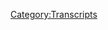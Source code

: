 {{DEFAULTSORT:
    #_TRANSCRIPT_0873:March 24, 2004
}}{{Transcript
    | title         = [[873: March 24, 2004]]
    | caption       = [https://knowledgefight.libsyn.com/873-march-24-2004 Listen to this episode on Libsyn]
    | episodeNumber = [[873: March 24, 2004|873]]
    | length        = 01:40:17
}}

{{MessageBox
    | header     = Warning: Bot Generated Content
    | text       = This transcript was automatically generated by transcription software and likely contains many mistakes and misattributions. Please check the audio for definitive quotes, attribution, and context.
    | image      = N3yvass4myg91.webp
    | imagewidth = 50px
    | id         = warning
}}

{{TranscriptBlock
    | name      = Unknown Speaker
    | timestamp = 00:00:00.000
    | text      = I'm sick of them posing as if they're the good guys, saying we are the bad guys, knowledge
}}

{{TranscriptBlock
    | name      = Unknown Speaker
    | timestamp = 00:00:07.000
    | text      = of the fight, knowledge of the fight, knowledge of the fight, knowledge of the fight, knowledge
}}

{{TranscriptBlock
    | name      = Unknown Speaker
    | timestamp = 00:00:20.000
    | text      = of the fight, knowledge of the fight, knowledge of the fight, knowledge to fight,
}}

{{TranscriptBlock
    | name      = Unknown Speaker
    | timestamp = 00:00:30.239
    | text      = knowledge to fight, knowledge to fight, knowledge to fight, knowledge to fight, knowledge to
}}

{{TranscriptBlock
    | name      = Unknown Speaker
    | timestamp = 00:00:45.340
    | text      = Hey everybody, welcome back to Knowledge Fight, I'm Dan, I'm Jordan, we're Double Dudes,
}}

{{TranscriptBlock
    | name      = Unknown Speaker
    | timestamp = 00:01:02.859
    | text      = like to sit around, worship at the altar of Selene, and talk a little bit about Alex Jones.
}}

{{TranscriptBlock
    | name      = Unknown Speaker
    | timestamp = 00:01:06.819
    | text      = Oh indeed we are, Dan.
}}

{{TranscriptBlock
    | name      = Unknown Speaker
    | timestamp = 00:01:08.620
    | text      = Jordan.
}}

{{TranscriptBlock
    | name      = Unknown Speaker
    | timestamp = 00:01:09.620
    | text      = Dan!
}}

{{TranscriptBlock
    | name      = Unknown Speaker
    | timestamp = 00:01:10.620
    | text      = Jordan.
}}

{{TranscriptBlock
    | name      = Unknown Speaker
    | timestamp = 00:01:11.620
    | text      = Quick question for you.
}}

{{TranscriptBlock
    | name      = Unknown Speaker
    | timestamp = 00:01:12.620
    | text      = What's up?
}}

{{TranscriptBlock
    | name      = Unknown Speaker
    | timestamp = 00:01:13.620
    | text      = What's your bright spot today, buddy?
}}

{{TranscriptBlock
    | name      = Unknown Speaker
    | timestamp = 00:01:14.620
    | text      = I've got a cloud that hangs over the room, but I will allow you, because I know I'm sure
}}

{{TranscriptBlock
    | name      = Unknown Speaker
    | timestamp = 00:01:18.099
    | text      = it's going to be your bright spot, so I'll leave it to you.
}}

{{TranscriptBlock
    | name      = Unknown Speaker
    | timestamp = 00:01:20.260
    | text      = Oh no, it wasn't going to be my bright spot.
}}

{{TranscriptBlock
    | name      = Unknown Speaker
    | timestamp = 00:01:22.420
    | text      = No?
}}

{{TranscriptBlock
    | name      = Unknown Speaker
    | timestamp = 00:01:23.420
    | text      = No, absolutely not.
}}

{{TranscriptBlock
    | name      = Unknown Speaker
    | timestamp = 00:01:24.420
    | text      = That doesn't sound like you.
}}

{{TranscriptBlock
    | name      = Unknown Speaker
    | timestamp = 00:01:25.420
    | text      = No, well, I understand, I understand, but here's what people don't get about this,
}}

{{TranscriptBlock
    | name      = Unknown Speaker
    | timestamp = 00:01:30.340
    | text      = which really bums me out, alright?
}}

{{TranscriptBlock
    | name      = Unknown Speaker
    | timestamp = 00:01:32.500
    | text      = It is nothing to celebrate, he won.
}}

{{TranscriptBlock
    | name      = Unknown Speaker
    | timestamp = 00:01:34.379
    | text      = He won by any objective way of looking at it.
}}

{{TranscriptBlock
    | name      = Unknown Speaker
    | timestamp = 00:01:38.579
    | text      = This man proves that there is no cosmic good or evil, there is no karma, there is no, yeah,
}}

{{TranscriptBlock
    | name      = Unknown Speaker
    | timestamp = 00:01:44.379
    | text      = there is no none of this.
}}

{{TranscriptBlock
    | name      = Unknown Speaker
    | timestamp = 00:01:45.379
    | text      = We should not be celebrating, we should only have celebrated if he experienced consequences
}}

{{TranscriptBlock
    | name      = Unknown Speaker
    | timestamp = 00:01:49.480
    | text      = for anything he ever did one time, but instead you can be evil, be rewarded beyond all of
}}

{{TranscriptBlock
    | name      = Unknown Speaker
    | timestamp = 00:01:55.780
    | text      = your imagination, and then die a hundred years old with people loving you.
}}

{{TranscriptBlock
    | name      = Unknown Speaker
    | timestamp = 00:01:59.900
    | text      = So that's not your bright spot, then?
}}

{{TranscriptBlock
    | name      = Unknown Speaker
    | timestamp = 00:02:01.299
    | text      = No, not my bright spot.
}}

{{TranscriptBlock
    | name      = Unknown Speaker
    | timestamp = 00:02:02.299
    | text      = Okay.
}}

{{TranscriptBlock
    | name      = Unknown Speaker
    | timestamp = 00:02:03.299
    | text      = My bright spot would have been if he got hit by a truck, or shot into the sun, or any number
}}

{{TranscriptBlock
    | name      = Unknown Speaker
    | timestamp = 00:02:07.079
    | text      = of different creative ways for a hundred to be celebrated.
}}

{{TranscriptBlock
    | name      = Unknown Speaker
    | timestamp = 00:02:09.740
    | text      = I see, I see.
}}

{{TranscriptBlock
    | name      = Unknown Speaker
    | timestamp = 00:02:10.740
    | text      = Yeah, yeah, yeah.
}}

{{TranscriptBlock
    | name      = Unknown Speaker
    | timestamp = 00:02:11.740
    | text      = No, my bright spot is, uh, I got back into MST3K, watching the original series again.
}}

{{TranscriptBlock
    | name      = Unknown Speaker
    | timestamp = 00:02:16.460
    | text      = Oh, sure.
}}

{{TranscriptBlock
    | name      = Unknown Speaker
    | timestamp = 00:02:17.460
    | text      = Yeah, it's great.
}}

{{TranscriptBlock
    | name      = Unknown Speaker
    | timestamp = 00:02:18.460
    | text      = You a Joel guy?
}}

{{TranscriptBlock
    | name      = Unknown Speaker
    | timestamp = 00:02:19.460
    | text      = Oh, love Joel.
}}

{{TranscriptBlock
    | name      = Unknown Speaker
    | timestamp = 00:02:20.460
    | text      = I love Joel and Mike.
}}

{{TranscriptBlock
    | name      = Unknown Speaker
    | timestamp = 00:02:21.460
    | text      = I don't have a, I don't have a fight.
}}

{{TranscriptBlock
    | name      = Unknown Speaker
    | timestamp = 00:02:22.460
    | text      = I don't need to fight between the two.
}}

{{TranscriptBlock
    | name      = Unknown Speaker
    | timestamp = 00:02:23.460
    | text      = I feel like almost everybody has a fight.
}}

{{TranscriptBlock
    | name      = Unknown Speaker
    | timestamp = 00:02:26.020
    | text      = I feel, I feel like Joel guys don't like Mike, Mike, Mike folk don't like Joel.
}}

{{TranscriptBlock
    | name      = Unknown Speaker
    | timestamp = 00:02:31.500
    | text      = There's one, there, whatever, whatever blood there may have been, they're financing a new
}}

{{TranscriptBlock
    | name      = Unknown Speaker
    | timestamp = 00:02:37.819
    | text      = season, season 14, everybody crowd fund it, Joel and Mike are both involved, so what are
}}

{{TranscriptBlock
    | name      = Unknown Speaker
    | timestamp = 00:02:42.979
    | text      = you going to do?
}}

{{TranscriptBlock
    | name      = Unknown Speaker
    | timestamp = 00:02:43.979
    | text      = Never thought I'd see the day.
}}

{{TranscriptBlock
    | name      = Unknown Speaker
    | timestamp = 00:02:44.979
    | text      = Never.
}}

{{TranscriptBlock
    | name      = Unknown Speaker
    | timestamp = 00:02:45.979
    | text      = I did go back and I watched-
}}

{{TranscriptBlock
    | name      = Unknown Speaker
    | timestamp = 00:02:46.979
    | text      = I mean, it actually was the beginning, as they were there to-
}}

{{TranscriptBlock
    | name      = Unknown Speaker
    | timestamp = 00:02:49.539
    | text      = Sure.
}}

{{TranscriptBlock
    | name      = Unknown Speaker
    | timestamp = 00:02:50.539
    | text      = No, I mean, I never thought I'd see the day again.
}}

{{TranscriptBlock
    | name      = Unknown Speaker
    | timestamp = 00:02:52.539
    | text      = Yeah, right.
}}

{{TranscriptBlock
    | name      = Unknown Speaker
    | timestamp = 00:02:53.539
    | text      = But like, um, there was a, I think, I don't know, maybe it was Mitchell that I went back
}}

{{TranscriptBlock
    | name      = Unknown Speaker
    | timestamp = 00:02:57.259
    | text      = and watched.
}}

{{TranscriptBlock
    | name      = Unknown Speaker
    | timestamp = 00:02:58.259
    | text      = It was classic.
}}

{{TranscriptBlock
    | name      = Unknown Speaker
    | timestamp = 00:02:59.259
    | text      = Yeah.
}}

{{TranscriptBlock
    | name      = Unknown Speaker
    | timestamp = 00:03:00.259
    | text      = Good old Mitchell.
}}

{{TranscriptBlock
    | name      = Unknown Speaker
    | timestamp = 00:03:01.259
    | text      = But the, I, I remember, it was, it was like, this is slower than I remembered.
}}

{{TranscriptBlock
    | name      = Unknown Speaker
    | timestamp = 00:03:06.139
    | text      = Like, it's, it's a testament to how much shows have gotten like frenetic and like quick paced
}}

{{TranscriptBlock
    | name      = Unknown Speaker
    | timestamp = 00:03:12.939
    | text      = that, that show feels like molasses.
}}

{{TranscriptBlock
    | name      = Unknown Speaker
    | timestamp = 00:03:15.379
    | text      = It really does.
}}

{{TranscriptBlock
    | name      = Unknown Speaker
    | timestamp = 00:03:16.379
    | text      = Yeah.
}}

{{TranscriptBlock
    | name      = Unknown Speaker
    | timestamp = 00:03:17.379
    | text      = But not in a bad way.
}}

{{TranscriptBlock
    | name      = Unknown Speaker
    | timestamp = 00:03:18.379
    | text      = No, no, no, no.
}}

{{TranscriptBlock
    | name      = Unknown Speaker
    | timestamp = 00:03:19.379
    | text      = I, I've just, it's just really enjoyable on, and on, you know, there's the nostalgic element
}}

{{TranscriptBlock
    | name      = Unknown Speaker
    | timestamp = 00:03:24.300
    | text      = to, of it too, but also there's just like, there really isn't anything like this.
}}

{{TranscriptBlock
    | name      = Unknown Speaker
    | timestamp = 00:03:28.659
    | text      = No.
}}

{{TranscriptBlock
    | name      = Unknown Speaker
    | timestamp = 00:03:29.659
    | text      = And especially not now, you know, like this is a, MST3K is a unique thing.
}}

{{TranscriptBlock
    | name      = Unknown Speaker
    | timestamp = 00:03:34.060
    | text      = Even something that has such a like a public access ass roots and feel that carry with
}}

{{TranscriptBlock
    | name      = Unknown Speaker
    | timestamp = 00:03:40.419
    | text      = it.
}}

{{TranscriptBlock
    | name      = Unknown Speaker
    | timestamp = 00:03:41.419
    | text      = Yeah, yeah, yeah.
}}

{{TranscriptBlock
    | name      = Unknown Speaker
    | timestamp = 00:03:42.419
    | text      = Just homemade ass, UHF weird Al kind of stuff.
}}

{{TranscriptBlock
    | name      = Unknown Speaker
    | timestamp = 00:03:43.419
    | text      = Yeah.
}}

{{TranscriptBlock
    | name      = Unknown Speaker
    | timestamp = 00:03:44.419
    | text      = Yeah.
}}

{{TranscriptBlock
    | name      = Unknown Speaker
    | timestamp = 00:03:45.419
    | text      = Yeah.
}}

{{TranscriptBlock
    | name      = Unknown Speaker
    | timestamp = 00:03:46.419
    | text      = Uh, you a Crow guy or are you a servo guy?
}}

{{TranscriptBlock
    | name      = Unknown Speaker
    | timestamp = 00:03:47.419
    | text      = Uh, I like Crow.
}}

{{TranscriptBlock
    | name      = Unknown Speaker
    | timestamp = 00:03:48.419
    | text      = Whoa.
}}

{{TranscriptBlock
    | name      = Unknown Speaker
    | timestamp = 00:03:49.419
    | text      = I'm a big fan of Crow.
}}

{{TranscriptBlock
    | name      = Unknown Speaker
    | timestamp = 00:03:50.419
    | text      = Whoa.
}}

{{TranscriptBlock
    | name      = Unknown Speaker
    | timestamp = 00:03:51.419
    | text      = Oh yeah, yeah, yeah, yeah.
}}

{{TranscriptBlock
    | name      = Unknown Speaker
    | timestamp = 00:03:52.419
    | text      = I, I think I might be more of a servo.
}}

{{TranscriptBlock
    | name      = Unknown Speaker
    | timestamp = 00:03:53.419
    | text      = Uh, I'm a, I'm a TV's Frank.
}}

{{TranscriptBlock
    | name      = Unknown Speaker
    | timestamp = 00:03:55.819
    | text      = Let's be, let's be real.
}}

{{TranscriptBlock
    | name      = Unknown Speaker
    | timestamp = 00:03:57.180
    | text      = Sure.
}}

{{TranscriptBlock
    | name      = Unknown Speaker
    | timestamp = 00:03:58.180
    | text      = Trace, uh, Trace Bolo.
}}

{{TranscriptBlock
    | name      = Unknown Speaker
    | timestamp = 00:03:59.180
    | text      = Uh, uh, you know, what are you going to do?
}}

{{TranscriptBlock
    | name      = Unknown Speaker
    | timestamp = 00:04:00.699
    | text      = Always mysterious how to pronounce that name.
}}

{{TranscriptBlock
    | name      = Unknown Speaker
    | timestamp = 00:04:02.860
    | text      = They were at, uh, up north.
}}

{{TranscriptBlock
    | name      = Unknown Speaker
    | timestamp = 00:04:05.060
    | text      = North.
}}

{{TranscriptBlock
    | name      = Unknown Speaker
    | timestamp = 00:04:06.060
    | text      = Yeah.
}}

{{TranscriptBlock
    | name      = Unknown Speaker
    | timestamp = 00:04:07.060
    | text      = I couldn't make it.
}}

{{TranscriptBlock
    | name      = Unknown Speaker
    | timestamp = 00:04:08.060
    | text      = We both could have said hello, figured out how to pronounce his last name.
}}

{{TranscriptBlock
    | name      = Unknown Speaker
    | timestamp = 00:04:11.099
    | text      = Please.
}}

{{TranscriptBlock
    | name      = Unknown Speaker
    | timestamp = 00:04:12.099
    | text      = Um, my bright spot, uh, is I guess, um, you know, Hey, I don't like to, I don't want to
}}

{{TranscriptBlock
    | name      = Unknown Speaker
    | timestamp = 00:04:19.019
    | text      = promote Spotify, but it's been very nice seeing all these people posting their year wrap and
}}

{{TranscriptBlock
    | name      = Unknown Speaker
    | timestamp = 00:04:24.779
    | text      = uh, seeing how much, way too long they've listened to our show.
}}

{{TranscriptBlock
    | name      = Unknown Speaker
    | timestamp = 00:04:29.699
    | text      = It's nice in, in some, in some sense of like, Oh, wow.
}}

{{TranscriptBlock
    | name      = Unknown Speaker
    | timestamp = 00:04:33.980
    | text      = People are listening and they can, and you know, I know they are, but there's, there's
}}

{{TranscriptBlock
    | name      = Unknown Speaker
    | timestamp = 00:04:37.579
    | text      = kind of like an outpouring of like, eh, we, we do like your show and I, I, you know, I
}}

{{TranscriptBlock
    | name      = Unknown Speaker
    | timestamp = 00:04:43.779
    | text      = know Spotify is exploiting that in order for advertising and what have you, and I don't
}}

{{TranscriptBlock
    | name      = Unknown Speaker
    | timestamp = 00:04:48.779
    | text      = appreciate that, but it is, it is, it is, uh, I mean, seeing some of those numbers.
}}

{{TranscriptBlock
    | name      = Unknown Speaker
    | timestamp = 00:04:54.220
    | text      = It's overwhelming.
}}

{{TranscriptBlock
    | name      = Unknown Speaker
    | timestamp = 00:04:55.220
    | text      = It's so they're very, there's a lot of minutes.
}}

{{TranscriptBlock
    | name      = Unknown Speaker
    | timestamp = 00:04:56.660
    | text      = I did not know there were that many in a year.
}}

{{TranscriptBlock
    | name      = Unknown Speaker
    | timestamp = 00:04:59.860
    | text      = Sometimes I hear that.
}}

{{TranscriptBlock
    | name      = Unknown Speaker
    | timestamp = 00:05:00.860
    | text      = I've seen a couple folks who have posted six digit numbers.
}}

{{TranscriptBlock
    | name      = Unknown Speaker
    | timestamp = 00:05:05.100
    | text      = I don't even like seeing the, I, yeah, no, I didn't even like seeing, I didn't like seeing
}}

{{TranscriptBlock
    | name      = Unknown Speaker
    | timestamp = 00:05:09.500
    | text      = numbers that had to separate by H, you know, like I didn't, that's too many.
}}

{{TranscriptBlock
    | name      = Unknown Speaker
    | timestamp = 00:05:14.779
    | text      = That's so many.
}}

{{TranscriptBlock
    | name      = Unknown Speaker
    | timestamp = 00:05:15.779
    | text      = Yep.
}}

{{TranscriptBlock
    | name      = Unknown Speaker
    | timestamp = 00:05:16.779
    | text      = Yep.
}}

{{TranscriptBlock
    | name      = Unknown Speaker
    | timestamp = 00:05:17.779
    | text      = But thank you all for listening and enjoying the show.
}}

{{TranscriptBlock
    | name      = Unknown Speaker
    | timestamp = 00:05:19.339
    | text      = Yes.
}}

{{TranscriptBlock
    | name      = Unknown Speaker
    | timestamp = 00:05:20.339
    | text      = Thank you very much.
}}

{{TranscriptBlock
    | name      = Unknown Speaker
    | timestamp = 00:05:21.339
    | text      = My secondary bright spot.
}}

{{TranscriptBlock
    | name      = Unknown Speaker
    | timestamp = 00:05:22.339
    | text      = I was thinking about that.
}}

{{TranscriptBlock
    | name      = Unknown Speaker
    | timestamp = 00:05:23.339
    | text      = I was thinking about not having that because of Spotify and all the, I don't want, no free
}}

{{TranscriptBlock
    | name      = Unknown Speaker
    | timestamp = 00:05:25.339
    | text      = rides.
}}

{{TranscriptBlock
    | name      = Unknown Speaker
    | timestamp = 00:05:26.339
    | text      = That's what I'm going to do.
}}

{{TranscriptBlock
    | name      = Unknown Speaker
    | timestamp = 00:05:27.339
    | text      = This isn't an Aldi podcast.
}}

{{TranscriptBlock
    | name      = Unknown Speaker
    | timestamp = 00:05:28.339
    | text      = It's not a Spotify podcast.
}}

{{TranscriptBlock
    | name      = Unknown Speaker
    | timestamp = 00:05:29.339
    | text      = It's definitely not.
}}

{{TranscriptBlock
    | name      = Unknown Speaker
    | timestamp = 00:05:30.339
    | text      = Um, Celine has been, uh, uh, struggling with static electricity lately.
}}

{{TranscriptBlock
    | name      = Unknown Speaker
    | timestamp = 00:05:34.420
    | text      = Oh, I don't know what's happened, but there's a lot of static electricity and so like she'll
}}

{{TranscriptBlock
    | name      = Unknown Speaker
    | timestamp = 00:05:39.579
    | text      = rub up against me and get shocked.
}}

{{TranscriptBlock
    | name      = Unknown Speaker
    | timestamp = 00:05:42.319
    | text      = It's a lot of fun.
}}

{{TranscriptBlock
    | name      = Unknown Speaker
    | timestamp = 00:05:43.319
    | text      = Yeah, that's, it's, it's not because they can't, you know, Celine doesn't really understand
}}

{{TranscriptBlock
    | name      = Unknown Speaker
    | timestamp = 00:05:48.139
    | text      = the concept of it, but it also doesn't really hurt or anything.
}}

{{TranscriptBlock
    | name      = Unknown Speaker
    | timestamp = 00:05:50.860
    | text      = No, it doesn't hurt.
}}

{{TranscriptBlock
    | name      = Unknown Speaker
    | timestamp = 00:05:51.860
    | text      = It's just very funny.
}}

{{TranscriptBlock
    | name      = Unknown Speaker
    | timestamp = 00:05:52.860
    | text      = Yeah.
}}

{{TranscriptBlock
    | name      = Unknown Speaker
    | timestamp = 00:05:53.860
    | text      = So Jordan, today we have an episode to go over.
}}

{{TranscriptBlock
    | name      = Unknown Speaker
    | timestamp = 00:05:55.579
    | text      = And here's the sitch.
}}

{{TranscriptBlock
    | name      = Unknown Speaker
    | timestamp = 00:05:56.579
    | text      = What is it?
}}

{{TranscriptBlock
    | name      = Unknown Speaker
    | timestamp = 00:05:57.740
    | text      = Henry Kissinger died last night as we're recording this.
}}

{{TranscriptBlock
    | name      = Unknown Speaker
    | timestamp = 00:06:01.259
    | text      = So today Alex would be responding to it, but didn't really have time that we would be able
}}

{{TranscriptBlock
    | name      = Unknown Speaker
    | timestamp = 00:06:07.779
    | text      = to turn it around to cover his show today on the show we're recording today.
}}

{{TranscriptBlock
    | name      = Unknown Speaker
    | timestamp = 00:06:12.500
    | text      = So we'll do that for Monday.
}}

{{TranscriptBlock
    | name      = Unknown Speaker
    | timestamp = 00:06:13.500
    | text      = Right.
}}

{{TranscriptBlock
    | name      = Unknown Speaker
    | timestamp = 00:06:14.500
    | text      = Decided to put that off for Monday.
}}

{{TranscriptBlock
    | name      = Unknown Speaker
    | timestamp = 00:06:15.500
    | text      = At the same time, it felt like, well, who cares what Alex was saying the day before
}}

{{TranscriptBlock
    | name      = Unknown Speaker
    | timestamp = 00:06:19.339
    | text      = Kissinger died.
}}

{{TranscriptBlock
    | name      = Unknown Speaker
    | timestamp = 00:06:20.339
    | text      = It does feel like it makes everything useless.
}}

{{TranscriptBlock
    | name      = Unknown Speaker
    | timestamp = 00:06:23.699
    | text      = Why aren't you talking about that?
}}

{{TranscriptBlock
    | name      = Unknown Speaker
    | timestamp = 00:06:25.060
    | text      = Right.
}}

{{TranscriptBlock
    | name      = Unknown Speaker
    | timestamp = 00:06:26.060
    | text      = There is that.
}}

{{TranscriptBlock
    | name      = Unknown Speaker
    | timestamp = 00:06:27.060
    | text      = So I decided we're going to go all the way off the beaten path and go back to the past.
}}

{{TranscriptBlock
    | name      = Unknown Speaker
    | timestamp = 00:06:29.100
    | text      = Okay.
}}

{{TranscriptBlock
    | name      = Unknown Speaker
    | timestamp = 00:06:30.100
    | text      = So we're in 2004 today.
}}

{{TranscriptBlock
    | name      = Unknown Speaker
    | timestamp = 00:06:31.100
    | text      = Talk about March 24th, 2004.
}}

{{TranscriptBlock
    | name      = Unknown Speaker
    | timestamp = 00:06:33.100
    | text      = All right.
}}

{{TranscriptBlock
    | name      = Unknown Speaker
    | timestamp = 00:06:34.100
    | text      = On this, this here excursion.
}}

{{TranscriptBlock
    | name      = Unknown Speaker
    | timestamp = 00:06:36.019
    | text      = 3-24-04.
}}

{{TranscriptBlock
    | name      = Unknown Speaker
    | timestamp = 00:06:37.019
    | text      = Alex does a couple of interviews about the same topic and they're quite different.
}}

{{TranscriptBlock
    | name      = Unknown Speaker
    | timestamp = 00:06:41.779
    | text      = So we'll see how that goes, but first, uh, Jordan, let's say hello to some new wonks.
}}

{{TranscriptBlock
    | name      = Unknown Speaker
    | timestamp = 00:06:47.300
    | text      = Ooh, that's a great idea.
}}

{{TranscriptBlock
    | name      = Unknown Speaker
    | timestamp = 00:06:48.300
    | text      = So first, uh, Skull Bat 308.
}}

{{TranscriptBlock
    | name      = Unknown Speaker
    | timestamp = 00:06:51.100
    | text      = Thank you so much.
}}

{{TranscriptBlock
    | name      = Unknown Speaker
    | timestamp = 00:06:52.100
    | text      = You are now a policy wonk.
}}

{{TranscriptBlock
    | name      = Unknown Speaker
    | timestamp = 00:06:53.100
    | text      = I'm a policy wonk.
}}

{{TranscriptBlock
    | name      = Unknown Speaker
    | timestamp = 00:06:54.100
    | text      = Thank you so much.
}}

{{TranscriptBlock
    | name      = Unknown Speaker
    | timestamp = 00:06:55.100
    | text      = Thank you.
}}

{{TranscriptBlock
    | name      = Unknown Speaker
    | timestamp = 00:06:56.100
    | text      = Next, lucky psycho.
}}

{{TranscriptBlock
    | name      = Unknown Speaker
    | timestamp = 00:06:57.100
    | text      = Thank you so much.
}}

{{TranscriptBlock
    | name      = Unknown Speaker
    | timestamp = 00:06:58.100
    | text      = You are now a policy wonk.
}}

{{TranscriptBlock
    | name      = Unknown Speaker
    | timestamp = 00:06:59.100
    | text      = I'm a policy wonk.
}}

{{TranscriptBlock
    | name      = Unknown Speaker
    | timestamp = 00:07:00.100
    | text      = Thank you very much.
}}

{{TranscriptBlock
    | name      = Unknown Speaker
    | timestamp = 00:07:01.100
    | text      = Thank you.
}}

{{TranscriptBlock
    | name      = Unknown Speaker
    | timestamp = 00:07:02.100
    | text      = Next, Melissa, AKA.
}}

{{TranscriptBlock
    | name      = Unknown Speaker
    | timestamp = 00:07:03.100
    | text      = Scottches, only hero.
}}

{{TranscriptBlock
    | name      = Unknown Speaker
    | timestamp = 00:07:04.100
    | text      = Thank you so much.
}}

{{TranscriptBlock
    | name      = Unknown Speaker
    | timestamp = 00:07:05.100
    | text      = You are now policy walk.
}}

{{TranscriptBlock
    | name      = Unknown Speaker
    | timestamp = 00:07:06.100
    | text      = I'm a policy wonk.
}}

{{TranscriptBlock
    | name      = Unknown Speaker
    | timestamp = 00:07:07.100
    | text      = Thank you very much.
}}

{{TranscriptBlock
    | name      = Unknown Speaker
    | timestamp = 00:07:08.100
    | text      = You know next, Scott Emily in West Virginia and our cats, Frankandbeans.
}}

{{TranscriptBlock
    | name      = Unknown Speaker
    | timestamp = 00:07:10.819
    | text      = Thank you so much.
}}

{{TranscriptBlock
    | name      = Unknown Speaker
    | timestamp = 00:07:11.819
    | text      = You are now a policy wonk.
}}

{{TranscriptBlock
    | name      = Unknown Speaker
    | timestamp = 00:07:12.819
    | text      = I'm a policy wonk.
}}

{{TranscriptBlock
    | name      = Unknown Speaker
    | timestamp = 00:07:13.819
    | text      = Thank you very much.
}}

{{TranscriptBlock
    | name      = Unknown Speaker
    | timestamp = 00:07:14.819
    | text      = Uh, next on second thought let's not be technocrats.
}}

{{TranscriptBlock
    | name      = Unknown Speaker
    | timestamp = 00:07:17.220
    | text      = It's a silly name.
}}

{{TranscriptBlock
    | name      = Unknown Speaker
    | timestamp = 00:07:18.220
    | text      = Thank you so much.
}}

{{TranscriptBlock
    | name      = Unknown Speaker
    | timestamp = 00:07:19.220
    | text      = You are now policy wonk.
}}

{{TranscriptBlock
    | name      = Unknown Speaker
    | timestamp = 00:07:20.220
    | text      = I'm a policy wonk.
}}

{{TranscriptBlock
    | name      = Unknown Speaker
    | timestamp = 00:07:21.220
    | text      = Thank you very much.
}}

{{TranscriptBlock
    | name      = Unknown Speaker
    | timestamp = 00:07:22.220
    | text      = Thank you.
}}

{{TranscriptBlock
    | name      = Unknown Speaker
    | timestamp = 00:07:23.220
    | text      = What a silly name.
}}

{{TranscriptBlock
    | name      = Unknown Speaker
    | timestamp = 00:07:24.220
    | text      = Uh, thank you so much to I'm playing a cocaine addict in a murder mystery and Alex Jones
}}

{{TranscriptBlock
    | name      = Unknown Speaker
    | timestamp = 00:07:29.300
    | text      = is my template.
}}

{{TranscriptBlock
    | name      = Unknown Speaker
    | timestamp = 00:07:30.300
    | text      = Thank you so much.
}}

{{TranscriptBlock
    | name      = Unknown Speaker
    | timestamp = 00:07:31.300
    | text      = You are now a technocrat.
}}

{{TranscriptBlock
    | name      = Unknown Speaker
    | timestamp = 00:07:32.300
    | text      = I'm a policy wonk.
}}

{{TranscriptBlock
    | name      = Unknown Speaker
    | timestamp = 00:07:33.300
    | text      = Four stars.
}}

{{TranscriptBlock
    | name      = Unknown Speaker
    | timestamp = 00:07:34.300
    | text      = Go home to your mother and tell her you're brilliant.
}}

{{TranscriptBlock
    | name      = Unknown Speaker
    | timestamp = 00:07:36.100
    | text      = Someone, someone sodomite sent me a bucket of poop.
}}

{{TranscriptBlock
    | name      = Unknown Speaker
    | timestamp = 00:07:38.579
    | text      = Daddy shark.
}}

{{TranscriptBlock
    | name      = Unknown Speaker
    | timestamp = 00:07:39.579
    | text      = Bomp, bomp, bomp, bomp, bomp.
}}

{{TranscriptBlock
    | name      = Unknown Speaker
    | timestamp = 00:07:40.980
    | text      = Jar Jar Binks has a Caribbean black accent.
}}

{{TranscriptBlock
    | name      = Unknown Speaker
    | timestamp = 00:07:45.339
    | text      = He's a loser little, little kitty baby.
}}

{{TranscriptBlock
    | name      = Unknown Speaker
    | timestamp = 00:07:48.420
    | text      = I don't want to hate black people.
}}

{{TranscriptBlock
    | name      = Unknown Speaker
    | timestamp = 00:07:50.060
    | text      = I renounce Jesus Christ.
}}

{{TranscriptBlock
    | name      = Unknown Speaker
    | timestamp = 00:07:51.699
    | text      = You could do worse.
}}

{{TranscriptBlock
    | name      = Unknown Speaker
    | timestamp = 00:07:52.699
    | text      = Yes.
}}

{{TranscriptBlock
    | name      = Unknown Speaker
    | timestamp = 00:07:53.699
    | text      = You could do worse.
}}

{{TranscriptBlock
    | name      = Unknown Speaker
    | timestamp = 00:07:54.699
    | text      = He's not an addict.
}}

{{TranscriptBlock
    | name      = Unknown Speaker
    | timestamp = 00:07:56.339
    | text      = He's an enjoyer of cocaine.
}}

{{TranscriptBlock
    | name      = Unknown Speaker
    | timestamp = 00:07:59.259
    | text      = That is a good question.
}}

{{TranscriptBlock
    | name      = Unknown Speaker
    | timestamp = 00:08:00.259
    | text      = And I'm not sure if it's cocaine.
}}

{{TranscriptBlock
    | name      = Unknown Speaker
    | timestamp = 00:08:01.540
    | text      = It's stimulants of some variety.
}}

{{TranscriptBlock
    | name      = Unknown Speaker
    | timestamp = 00:08:03.459
    | text      = Sure, sure.
}}

{{TranscriptBlock
    | name      = Unknown Speaker
    | timestamp = 00:08:05.579
    | text      = What is an addict when it comes to a man who needs something just to survive?
}}

{{TranscriptBlock
    | name      = Unknown Speaker
    | timestamp = 00:08:10.980
    | text      = Are we a water addict?
}}

{{TranscriptBlock
    | name      = Unknown Speaker
    | timestamp = 00:08:12.420
    | text      = Yes.
}}

{{TranscriptBlock
    | name      = Unknown Speaker
    | timestamp = 00:08:13.420
    | text      = Oh, okay.
}}

{{TranscriptBlock
    | name      = Unknown Speaker
    | timestamp = 00:08:14.420
    | text      = Yeah, he's an addict.
}}

{{TranscriptBlock
    | name      = Unknown Speaker
    | timestamp = 00:08:15.420
    | text      = Yeah, that tracks.
}}

{{TranscriptBlock
    | name      = Unknown Speaker
    | timestamp = 00:08:16.420
    | text      = So we start here and Alex has, he announces at the beginning of the show, this interview
}}

{{TranscriptBlock
    | name      = Unknown Speaker
    | timestamp = 00:08:22.100
    | text      = series.
}}

{{TranscriptBlock
    | name      = Unknown Speaker
    | timestamp = 00:08:23.100
    | text      = Actually, he doesn't make it clear that there's going to be two interviews until the third
}}

{{TranscriptBlock
    | name      = Unknown Speaker
    | timestamp = 00:08:27.939
    | text      = hour.
}}

{{TranscriptBlock
    | name      = Unknown Speaker
    | timestamp = 00:08:28.939
    | text      = But he announces the first interview right at the top.
}}

{{TranscriptBlock
    | name      = Unknown Speaker
    | timestamp = 00:08:30.819
    | text      = Okay.
}}

{{TranscriptBlock
    | name      = Unknown Speaker
    | timestamp = 00:08:31.819
    | text      = And I got interested.
}}

{{TranscriptBlock
    | name      = Unknown Speaker
    | timestamp = 00:08:32.820
    | text      = Okay.
}}

{{TranscriptBlock
    | name      = Unknown Speaker
    | timestamp = 00:08:33.820
    | text      = We have an ultra massive show for you today in 30 minutes.
}}

{{TranscriptBlock
    | name      = Unknown Speaker
    | timestamp = 00:08:38.059
    | text      = I have a district attorney coming on in a major state who says he loves making people
}}

{{TranscriptBlock
    | name      = Unknown Speaker
    | timestamp = 00:08:43.659
    | text      = give blood at checkpoints and you better get used to it.
}}

{{TranscriptBlock
    | name      = Unknown Speaker
    | timestamp = 00:08:47.700
    | text      = Imagine driving up to a checkpoint, 50 cars are stopped in front of you.
}}

{{TranscriptBlock
    | name      = Unknown Speaker
    | timestamp = 00:08:52.059
    | text      = Every third car is pulled over.
}}

{{TranscriptBlock
    | name      = Unknown Speaker
    | timestamp = 00:08:54.860
    | text      = Police officers handcuff you and jab needles into your arm, sucking out your blood.
}}

{{TranscriptBlock
    | name      = Unknown Speaker
    | timestamp = 00:09:02.620
    | text      = The Nazis, imagine watching an old movie, you the Nazis on board the train, sucking
}}

{{TranscriptBlock
    | name      = Unknown Speaker
    | timestamp = 00:09:07.139
    | text      = people's blood.
}}

{{TranscriptBlock
    | name      = Unknown Speaker
    | timestamp = 00:09:10.419
    | text      = No one would buy that.
}}

{{TranscriptBlock
    | name      = Unknown Speaker
    | timestamp = 00:09:11.419
    | text      = I mean, just showing the papers was bad enough, but see how far we've gone.
}}

{{TranscriptBlock
    | name      = Unknown Speaker
    | timestamp = 00:09:15.139
    | text      = I'm not sure that asking for papers or hypothetically taking blood samples is what I most shudder
}}

{{TranscriptBlock
    | name      = Unknown Speaker
    | timestamp = 00:09:19.899
    | text      = about when I think of the Nazis.
}}

{{TranscriptBlock
    | name      = Unknown Speaker
    | timestamp = 00:09:22.500
    | text      = As of 2019, there were nine states that had full fledged police phlebotomy programs and
}}

{{TranscriptBlock
    | name      = Unknown Speaker
    | timestamp = 00:09:28.820
    | text      = they aren't necessarily the most appealing things for states to adopt.
}}

{{TranscriptBlock
    | name      = Unknown Speaker
    | timestamp = 00:09:32.179
    | text      = They're meant to be surefire screens for impaired drivers, but they're also super unpopular
}}

{{TranscriptBlock
    | name      = Unknown Speaker
    | timestamp = 00:09:36.279
    | text      = with the public and the cost of implementing them are pretty high.
}}

{{TranscriptBlock
    | name      = Unknown Speaker
    | timestamp = 00:09:39.659
    | text      = You need to set up special training and certification for officers and you introduce all the possibilities
}}

{{TranscriptBlock
    | name      = Unknown Speaker
    | timestamp = 00:09:44.860
    | text      = of like an officer messing up while drawing blood and then you end up with a lawsuit.
}}

{{TranscriptBlock
    | name      = Unknown Speaker
    | timestamp = 00:09:48.860
    | text      = You introduce all these nasty variables into the equation when you consider that you're
}}

{{TranscriptBlock
    | name      = Unknown Speaker
    | timestamp = 00:09:52.259
    | text      = trying to take blood in an unsterile environment, like in a car, it's just not worth it for
}}

{{TranscriptBlock
    | name      = Unknown Speaker
    | timestamp = 00:09:56.639
    | text      = most police departments.
}}

{{TranscriptBlock
    | name      = Unknown Speaker
    | timestamp = 00:09:57.639
    | text      = You would have to be incredibly stupid and only a cop would think it's a good idea.
}}

{{TranscriptBlock
    | name      = Unknown Speaker
    | timestamp = 00:10:01.940
    | text      = That's why, or at least part of it, why even in those states that allow blood draws for
}}

{{TranscriptBlock
    | name      = Unknown Speaker
    | timestamp = 00:10:07.019
    | text      = DUI checks, it's much smoother for them just to establish probable cause through some other
}}

{{TranscriptBlock
    | name      = Unknown Speaker
    | timestamp = 00:10:11.539
    | text      = sobriety checks and then take you to the station and do a blood test.
}}

{{TranscriptBlock
    | name      = Unknown Speaker
    | timestamp = 00:10:17.419
    | text      = And also, not for nothing, at this point, now in the present day, you need to have a
}}

{{TranscriptBlock
    | name      = Unknown Speaker
    | timestamp = 00:10:22.899
    | text      = warrant to compel someone.
}}

{{TranscriptBlock
    | name      = Unknown Speaker
    | timestamp = 00:10:24.820
    | text      = You shouldn't be allowed to have my blood.
}}

{{TranscriptBlock
    | name      = Unknown Speaker
    | timestamp = 00:10:26.799
    | text      = In the past, there were implied consent laws in some states, but since then, they've been
}}

{{TranscriptBlock
    | name      = Unknown Speaker
    | timestamp = 00:10:33.539
    | text      = overturned.
}}

{{TranscriptBlock
    | name      = Unknown Speaker
    | timestamp = 00:10:34.539
    | text      = Yeah, yeah, yeah, yeah.
}}

{{TranscriptBlock
    | name      = Unknown Speaker
    | timestamp = 00:10:35.539
    | text      = And so now it's a situation where they cannot compulsively take your blood without a judge.
}}

{{TranscriptBlock
    | name      = Unknown Speaker
    | timestamp = 00:10:40.820
    | text      = Right.
}}

{{TranscriptBlock
    | name      = Unknown Speaker
    | timestamp = 00:10:41.820
    | text      = I understand.
}}

{{TranscriptBlock
    | name      = Unknown Speaker
    | timestamp = 00:10:42.820
    | text      = I understand that it's 2023 and I am aware of how modern stuff works, but it is not far
}}

{{TranscriptBlock
    | name      = Unknown Speaker
    | timestamp = 00:10:49.019
    | text      = enough removed for me and really the entire human race to say that stealing my blood is
}}

{{TranscriptBlock
    | name      = Unknown Speaker
    | timestamp = 00:10:55.259
    | text      = not also magic.
}}

{{TranscriptBlock
    | name      = Unknown Speaker
    | timestamp = 00:10:56.740
    | text      = That is also magic.
}}

{{TranscriptBlock
    | name      = Unknown Speaker
    | timestamp = 00:10:57.980
    | text      = It's not far enough away.
}}

{{TranscriptBlock
    | name      = Unknown Speaker
    | timestamp = 00:10:59.940
    | text      = It is something that is shocking that it was okay, like compelling people to provide blood
}}

{{TranscriptBlock
    | name      = Unknown Speaker
    | timestamp = 00:11:06.779
    | text      = samples.
}}

{{TranscriptBlock
    | name      = Unknown Speaker
    | timestamp = 00:11:07.779
    | text      = I mean, that should be a fight, right?
}}

{{TranscriptBlock
    | name      = Unknown Speaker
    | timestamp = 00:11:10.059
    | text      = And I think that it was in the courts and that's why it's not okay anymore.
}}

{{TranscriptBlock
    | name      = Unknown Speaker
    | timestamp = 00:11:13.580
    | text      = I mean, that would make sense, yeah.
}}

{{TranscriptBlock
    | name      = Unknown Speaker
    | timestamp = 00:11:15.620
    | text      = I do think that it was probably not usually done.
}}

{{TranscriptBlock
    | name      = Unknown Speaker
    | timestamp = 00:11:20.860
    | text      = Sure.
}}

{{TranscriptBlock
    | name      = Unknown Speaker
    | timestamp = 00:11:21.860
    | text      = The forcing.
}}

{{TranscriptBlock
    | name      = Unknown Speaker
    | timestamp = 00:11:22.860
    | text      = Sure.
}}

{{TranscriptBlock
    | name      = Unknown Speaker
    | timestamp = 00:11:23.860
    | text      = Boy.
}}

{{TranscriptBlock
    | name      = Unknown Speaker
    | timestamp = 00:11:24.860
    | text      = It doesn't get...
}}

{{TranscriptBlock
    | name      = Unknown Speaker
    | timestamp = 00:11:25.860
    | text      = Are you...
}}

{{TranscriptBlock
    | name      = Unknown Speaker
    | timestamp = 00:11:26.860
    | text      = Excuse me.
}}

{{TranscriptBlock
    | name      = Unknown Speaker
    | timestamp = 00:11:27.860
    | text      = Are you holding down that man and taking his blood to see if he's drunk and you think you're
}}

{{TranscriptBlock
    | name      = Unknown Speaker
    | timestamp = 00:11:32.940
    | text      = the one in the right here?
}}

{{TranscriptBlock
    | name      = Unknown Speaker
    | timestamp = 00:11:33.940
    | text      = Well, the police's arguments were always that, you know, it's a matter of time.
}}

{{TranscriptBlock
    | name      = Unknown Speaker
    | timestamp = 00:11:38.779
    | text      = You know, like the blood will metabolize the alcohol and so if you wait too long, then
}}

{{TranscriptBlock
    | name      = Unknown Speaker
    | timestamp = 00:11:44.700
    | text      = you won't have the evidence that you need in order to prove that the person was driving
}}

{{TranscriptBlock
    | name      = Unknown Speaker
    | timestamp = 00:11:47.980
    | text      = drunk and courts eventually found that this is not a worthwhile argument.
}}

{{TranscriptBlock
    | name      = Unknown Speaker
    | timestamp = 00:11:53.419
    | text      = I think every police department should hire someone to just slap all of their lawyers
}}

{{TranscriptBlock
    | name      = Unknown Speaker
    | timestamp = 00:11:58.500
    | text      = regularly, because they're insane.
}}

{{TranscriptBlock
    | name      = Unknown Speaker
    | timestamp = 00:12:01.059
    | text      = Typically, what the blood situation is, is there's already probable cause, they're already
}}

{{TranscriptBlock
    | name      = Unknown Speaker
    | timestamp = 00:12:06.960
    | text      = arrested for a drunk driving thing, and this is something you are consenting to.
}}

{{TranscriptBlock
    | name      = Unknown Speaker
    | timestamp = 00:12:10.580
    | text      = You're just stealing my blood.
}}

{{TranscriptBlock
    | name      = Unknown Speaker
    | timestamp = 00:12:11.580
    | text      = Well, you're consenting to it at that point, because the officers are like, you're gonna
}}

{{TranscriptBlock
    | name      = Unknown Speaker
    | timestamp = 00:12:16.460
    | text      = get arrested anyway.
}}

{{TranscriptBlock
    | name      = Unknown Speaker
    | timestamp = 00:12:17.460
    | text      = You just need the evidence.
}}

{{TranscriptBlock
    | name      = Unknown Speaker
    | timestamp = 00:12:19.059
    | text      = Sure.
}}

{{TranscriptBlock
    | name      = Unknown Speaker
    | timestamp = 00:12:20.059
    | text      = Sure.
}}

{{TranscriptBlock
    | name      = Unknown Speaker
    | timestamp = 00:12:21.059
    | text      = So most people end up being like, all right, fine.
}}

{{TranscriptBlock
    | name      = Unknown Speaker
    | timestamp = 00:12:23.860
    | text      = If you want my blood, you're gonna have to get it off the concrete, my man.
}}

{{TranscriptBlock
    | name      = Unknown Speaker
    | timestamp = 00:12:27.340
    | text      = But here's the thing.
}}

{{TranscriptBlock
    | name      = Unknown Speaker
    | timestamp = 00:12:28.340
    | text      = Yeah.
}}

{{TranscriptBlock
    | name      = Unknown Speaker
    | timestamp = 00:12:29.340
    | text      = Either way, I'm excited for an interview with this district attorney that Alex is setting
}}

{{TranscriptBlock
    | name      = Unknown Speaker
    | timestamp = 00:12:32.399
    | text      = up as being like a vampire.
}}

{{TranscriptBlock
    | name      = Unknown Speaker
    | timestamp = 00:12:33.740
    | text      = Yeah, I'm excited.
}}

{{TranscriptBlock
    | name      = Unknown Speaker
    | timestamp = 00:12:34.740
    | text      = He loves taking your blood.
}}

{{TranscriptBlock
    | name      = Unknown Speaker
    | timestamp = 00:12:36.220
    | text      = I was just thinking, I was just thinking, I was like, would it be Dracula's general?
}}

{{TranscriptBlock
    | name      = Unknown Speaker
    | timestamp = 00:12:39.539
    | text      = I think that's what we would be talking about for the plural here.
}}

{{TranscriptBlock
    | name      = Unknown Speaker
    | timestamp = 00:12:42.179
    | text      = Yeah.
}}

{{TranscriptBlock
    | name      = Unknown Speaker
    | timestamp = 00:12:43.179
    | text      = Uh-huh.
}}

{{TranscriptBlock
    | name      = Unknown Speaker
    | timestamp = 00:12:44.179
    | text      = Yeah.
}}

{{TranscriptBlock
    | name      = Unknown Speaker
    | timestamp = 00:12:45.179
    | text      = So we have, obviously, the entire premise of this is fighting drunk driving.
}}

{{TranscriptBlock
    | name      = Unknown Speaker
    | timestamp = 00:12:49.139
    | text      = Right.
}}

{{TranscriptBlock
    | name      = Unknown Speaker
    | timestamp = 00:12:50.139
    | text      = That is what's behind all of this.
}}

{{TranscriptBlock
    | name      = Unknown Speaker
    | timestamp = 00:12:52.100
    | text      = Right.
}}

{{TranscriptBlock
    | name      = Unknown Speaker
    | timestamp = 00:12:53.100
    | text      = Whether or not you agree with the tactics that are used, the strategies, what they're
}}

{{TranscriptBlock
    | name      = Unknown Speaker
    | timestamp = 00:12:57.700
    | text      = doing is attempting to cut down on drunk driving.
}}

{{TranscriptBlock
    | name      = Unknown Speaker
    | timestamp = 00:13:00.700
    | text      = Right.
}}

{{TranscriptBlock
    | name      = Unknown Speaker
    | timestamp = 00:13:01.700
    | text      = Which Alex seems to be against.
}}

{{TranscriptBlock
    | name      = Unknown Speaker
    | timestamp = 00:13:02.700
    | text      = Well, obviously.
}}

{{TranscriptBlock
    | name      = Unknown Speaker
    | timestamp = 00:13:03.700
    | text      = He's from Texas.
}}

{{TranscriptBlock
    | name      = Unknown Speaker
    | timestamp = 00:13:04.700
    | text      = He's talking about drunk driving, police drop blood.
}}

{{TranscriptBlock
    | name      = Unknown Speaker
    | timestamp = 00:13:06.299
    | text      = Hey, let me tell you something about MAD, folks.
}}

{{TranscriptBlock
    | name      = Unknown Speaker
    | timestamp = 00:13:08.139
    | text      = They're a front for the government.
}}

{{TranscriptBlock
    | name      = Unknown Speaker
    | timestamp = 00:13:09.139
    | text      = It has nothing to do with drunk driving.
}}

{{TranscriptBlock
    | name      = Unknown Speaker
    | timestamp = 00:13:11.340
    | text      = It's about a police state setting up automatic toll roads on all highways, automatic checkpoint
}}

{{TranscriptBlock
    | name      = Unknown Speaker
    | timestamp = 00:13:17.059
    | text      = systems.
}}

{{TranscriptBlock
    | name      = Unknown Speaker
    | timestamp = 00:13:18.059
    | text      = They passed the federal laws, the federal funding to do it.
}}

{{TranscriptBlock
    | name      = Unknown Speaker
    | timestamp = 00:13:21.340
    | text      = Back in 1998, and it's in my film, Police State 2000, released in early 99.
}}

{{TranscriptBlock
    | name      = Unknown Speaker
    | timestamp = 00:13:30.240
    | text      = So that's the reality of what we're dealing with.
}}

{{TranscriptBlock
    | name      = Unknown Speaker
    | timestamp = 00:13:33.100
    | text      = That's what you're dealing with?
}}

{{TranscriptBlock
    | name      = Unknown Speaker
    | timestamp = 00:13:34.460
    | text      = Yeah.
}}

{{TranscriptBlock
    | name      = Unknown Speaker
    | timestamp = 00:13:35.460
    | text      = Mothers against drunk driving are the front for the government.
}}

{{TranscriptBlock
    | name      = Unknown Speaker
    | timestamp = 00:13:39.820
    | text      = Globalist.
}}

{{TranscriptBlock
    | name      = Unknown Speaker
    | timestamp = 00:13:40.820
    | text      = Yeah.
}}

{{TranscriptBlock
    | name      = Unknown Speaker
    | timestamp = 00:13:41.820
    | text      = I get it.
}}

{{TranscriptBlock
    | name      = Unknown Speaker
    | timestamp = 00:13:42.820
    | text      = Alex thinks that people should just be allowed to drive drunk because the state shouldn't
}}

{{TranscriptBlock
    | name      = Unknown Speaker
    | timestamp = 00:13:44.700
    | text      = impede your liberty or ability to travel or whatever.
}}

{{TranscriptBlock
    | name      = Unknown Speaker
    | timestamp = 00:13:48.019
    | text      = In present day, I would be totally convinced this position just came from place of him
}}

{{TranscriptBlock
    | name      = Unknown Speaker
    | timestamp = 00:13:51.860
    | text      = just being a complete alcoholic and not wanting to get pulled over.
}}

{{TranscriptBlock
    | name      = Unknown Speaker
    | timestamp = 00:13:54.980
    | text      = But in the past, he doesn't seem like he's that out of control, so it'd maybe just be
}}

{{TranscriptBlock
    | name      = Unknown Speaker
    | timestamp = 00:13:59.379
    | text      = libertarian bullshit.
}}

{{TranscriptBlock
    | name      = Unknown Speaker
    | timestamp = 00:14:02.019
    | text      = It's fun to argue against, but not fun to live in a world where it's okay.
}}

{{TranscriptBlock
    | name      = Unknown Speaker
    | timestamp = 00:14:06.980
    | text      = Whatever the case, it is fun to hear that Mothers Against Drunk Driving is a secret
}}

{{TranscriptBlock
    | name      = Unknown Speaker
    | timestamp = 00:14:10.259
    | text      = globalist front trying to bring in the police state.
}}

{{TranscriptBlock
    | name      = Unknown Speaker
    | timestamp = 00:14:12.860
    | text      = Always great.
}}

{{TranscriptBlock
    | name      = Unknown Speaker
    | timestamp = 00:14:13.860
    | text      = They're not as much of an active force apparently in the world in 2023 for Alex.
}}

{{TranscriptBlock
    | name      = Unknown Speaker
    | timestamp = 00:14:18.460
    | text      = Their role in the hierarchy just below Klaus Schwab.
}}

{{TranscriptBlock
    | name      = Unknown Speaker
    | timestamp = 00:14:23.340
    | text      = Who pushed them down out of the headlines?
}}

{{TranscriptBlock
    | name      = Unknown Speaker
    | timestamp = 00:14:26.139
    | text      = Alex got bored.
}}

{{TranscriptBlock
    | name      = Unknown Speaker
    | timestamp = 00:14:27.860
    | text      = So here's the reality that Alex doesn't want to deal with.
}}

{{TranscriptBlock
    | name      = Unknown Speaker
    | timestamp = 00:14:31.059
    | text      = Apparently nothing that we do stops drunk driving.
}}

{{TranscriptBlock
    | name      = Unknown Speaker
    | timestamp = 00:14:33.779
    | text      = Education campaigns don't work because pretty much everyone knows that drunk driving is
}}

{{TranscriptBlock
    | name      = Unknown Speaker
    | timestamp = 00:14:37.620
    | text      = dangerous and yet people still do it.
}}

{{TranscriptBlock
    | name      = Unknown Speaker
    | timestamp = 00:14:40.080
    | text      = People know that there's serious consequences legally speaking and that you could kill yourself
}}

{{TranscriptBlock
    | name      = Unknown Speaker
    | timestamp = 00:14:44.259
    | text      = or others and yet they still do it.
}}

{{TranscriptBlock
    | name      = Unknown Speaker
    | timestamp = 00:14:46.919
    | text      = By the time you're at the point of deciding to drive drunk or not, you're drunk and your
}}

{{TranscriptBlock
    | name      = Unknown Speaker
    | timestamp = 00:14:50.279
    | text      = decision making skills are impaired.
}}

{{TranscriptBlock
    | name      = Unknown Speaker
    | timestamp = 00:14:52.139
    | text      = And that means at least some of the people who totally know better and would never decide
}}

{{TranscriptBlock
    | name      = Unknown Speaker
    | timestamp = 00:14:55.899
    | text      = to drive drunk do so anyway.
}}

{{TranscriptBlock
    | name      = Unknown Speaker
    | timestamp = 00:14:58.039
    | text      = And then they kill people.
}}

{{TranscriptBlock
    | name      = Unknown Speaker
    | timestamp = 00:14:59.559
    | text      = For some context, in the year 2000, 32% of traffic fatalities involved at least one driver
}}

{{TranscriptBlock
    | name      = Unknown Speaker
    | timestamp = 00:15:04.820
    | text      = over.08 BAC.
}}

{{TranscriptBlock
    | name      = Unknown Speaker
    | timestamp = 00:15:07.159
    | text      = In 2021, it was 31%.
}}

{{TranscriptBlock
    | name      = Unknown Speaker
    | timestamp = 00:15:09.059
    | text      = In 2021, there are actually 160 additional fatalities involving alcohol impaired drivers
}}

{{TranscriptBlock
    | name      = Unknown Speaker
    | timestamp = 00:15:15.299
    | text      = than there were 21 years prior.
}}

{{TranscriptBlock
    | name      = Unknown Speaker
    | timestamp = 00:15:17.279
    | text      = And you can pretty much just guarantee that every year at least 10,000 people are going
}}

{{TranscriptBlock
    | name      = Unknown Speaker
    | timestamp = 00:15:21.279
    | text      = to die for no reason because people drive drunk.
}}

{{TranscriptBlock
    | name      = Unknown Speaker
    | timestamp = 00:15:24.720
    | text      = This isn't to say that drawing blood at checkpoints is the right solution, but it is to say that
}}

{{TranscriptBlock
    | name      = Unknown Speaker
    | timestamp = 00:15:29.100
    | text      = people have every reason to propose solutions like this to solve a seemingly unsolvable
}}

{{TranscriptBlock
    | name      = Unknown Speaker
    | timestamp = 00:15:34.379
    | text      = problem.
}}

{{TranscriptBlock
    | name      = Unknown Speaker
    | timestamp = 00:15:35.379
    | text      = Alex's solution seems to be do nothing.
}}

{{TranscriptBlock
    | name      = Unknown Speaker
    | timestamp = 00:15:37.480
    | text      = That doesn't sound super convincing.
}}

{{TranscriptBlock
    | name      = Unknown Speaker
    | timestamp = 00:15:39.320
    | text      = I get that all this seems like a horrible tyranny to him, but I do wonder how his perspective
}}

{{TranscriptBlock
    | name      = Unknown Speaker
    | timestamp = 00:15:44.700
    | text      = might change if one of his children were killed by a drunk driver.
}}

{{TranscriptBlock
    | name      = Unknown Speaker
    | timestamp = 00:15:48.639
    | text      = That's a large part of what motivated the creation of MAD, the tragedy of this becoming
}}

{{TranscriptBlock
    | name      = Unknown Speaker
    | timestamp = 00:15:52.980
    | text      = personally real.
}}

{{TranscriptBlock
    | name      = Unknown Speaker
    | timestamp = 00:15:54.779
    | text      = It's just an abstraction to Alex, so as long as the issue remains abstract, he's able to
}}

{{TranscriptBlock
    | name      = Unknown Speaker
    | timestamp = 00:15:59.080
    | text      = paint those traumatized by the issue as evil people trying to promote tyranny.
}}

{{TranscriptBlock
    | name      = Unknown Speaker
    | timestamp = 00:16:03.120
    | text      = To recognize the legitimate human motivation in trying to fight an issue like drunk driving
}}

{{TranscriptBlock
    | name      = Unknown Speaker
    | timestamp = 00:16:07.159
    | text      = would be to critically weaken his own fragile position, so it's much easier just to demonize
}}

{{TranscriptBlock
    | name      = Unknown Speaker
    | timestamp = 00:16:11.840
    | text      = these people.
}}

{{TranscriptBlock
    | name      = Unknown Speaker
    | timestamp = 00:16:12.840
    | text      = And granted, I don't think that taking blood at checkpoints is the right solution, but
}}

{{TranscriptBlock
    | name      = Unknown Speaker
    | timestamp = 00:16:18.399
    | text      = I get that it is in service of this, and it isn't something that was widespread.
}}

{{TranscriptBlock
    | name      = Unknown Speaker
    | timestamp = 00:16:23.879
    | text      = Yeah, I mean, you can't do it because, I mean, Prohibition didn't even stop drunk driving,
}}

{{TranscriptBlock
    | name      = Unknown Speaker
    | timestamp = 00:16:32.519
    | text      = you know?
}}

{{TranscriptBlock
    | name      = Unknown Speaker
    | timestamp = 00:16:33.519
    | text      = Like, there's nothing you can do.
}}

{{TranscriptBlock
    | name      = Unknown Speaker
    | timestamp = 00:16:34.679
    | text      = Fuck.
}}

{{TranscriptBlock
    | name      = Unknown Speaker
    | timestamp = 00:16:35.679
    | text      = I didn't include a clip, but Alex goes on a long jag on this episode about how Prohibition
}}

{{TranscriptBlock
    | name      = Unknown Speaker
    | timestamp = 00:16:40.419
    | text      = was a conspiracy.
}}

{{TranscriptBlock
    | name      = Unknown Speaker
    | timestamp = 00:16:43.360
    | text      = Prohibition wasn't a conspiracy, but it was essentially, hey, we've got to keep men from
}}

{{TranscriptBlock
    | name      = Unknown Speaker
    | timestamp = 00:16:48.940
    | text      = beating the shit out of their wives all the time, and then they were like, well, what
}}

{{TranscriptBlock
    | name      = Unknown Speaker
    | timestamp = 00:16:52.519
    | text      = if we just got rid of booze?
}}

{{TranscriptBlock
    | name      = Unknown Speaker
    | timestamp = 00:16:54.200
    | text      = And then they found out that you can't just get rid of shit.
}}

{{TranscriptBlock
    | name      = Unknown Speaker
    | timestamp = 00:16:56.559
    | text      = That's just not how shit works.
}}

{{TranscriptBlock
    | name      = Unknown Speaker
    | timestamp = 00:16:58.000
    | text      = Oh, no, it was a conspiracy in order to make booze illegal so you could create a police
}}

{{TranscriptBlock
    | name      = Unknown Speaker
    | timestamp = 00:17:02.480
    | text      = state by chasing down people who had booze.
}}

{{TranscriptBlock
    | name      = Unknown Speaker
    | timestamp = 00:17:05.240
    | text      = Right.
}}

{{TranscriptBlock
    | name      = Unknown Speaker
    | timestamp = 00:17:06.240
    | text      = Men thought a lot of things about things that are made to keep them from hitting people.
}}

{{TranscriptBlock
    | name      = Unknown Speaker
    | timestamp = 00:17:10.720
    | text      = So Mothers Against Drunk Driving, bad.
}}

{{TranscriptBlock
    | name      = Unknown Speaker
    | timestamp = 00:17:12.960
    | text      = Now, the beginning of this becoming an episode for Alex is that he read an article in the
}}

{{TranscriptBlock
    | name      = Unknown Speaker
    | timestamp = 00:17:19.000
    | text      = Wall Street Journal that had to do with taking blood from people in order to verify their
}}

{{TranscriptBlock
    | name      = Unknown Speaker
    | timestamp = 00:17:25.279
    | text      = blood alcohol content.
}}

{{TranscriptBlock
    | name      = Unknown Speaker
    | timestamp = 00:17:26.839
    | text      = Wild that you could read that in the Wall Street Journal and not immediately go like,
}}

{{TranscriptBlock
    | name      = Unknown Speaker
    | timestamp = 00:17:30.460
    | text      = we got to call somebody who, what the fuck is going on?
}}

{{TranscriptBlock
    | name      = Unknown Speaker
    | timestamp = 00:17:33.039
    | text      = They're just taking blood?
}}

{{TranscriptBlock
    | name      = Unknown Speaker
    | timestamp = 00:17:34.039
    | text      = Fine.
}}

{{TranscriptBlock
    | name      = Unknown Speaker
    | timestamp = 00:17:35.039
    | text      = Okay.
}}

{{TranscriptBlock
    | name      = Unknown Speaker
    | timestamp = 00:17:36.039
    | text      = Well, obviously the article itself doesn't quite match Alex's version of things.
}}

{{TranscriptBlock
    | name      = Unknown Speaker
    | timestamp = 00:17:40.119
    | text      = Fair enough.
}}

{{TranscriptBlock
    | name      = Unknown Speaker
    | timestamp = 00:17:41.119
    | text      = But so there's an article, the district attorney vampire is somebody who's mentioned in the
}}

{{TranscriptBlock
    | name      = Unknown Speaker
    | timestamp = 00:17:46.880
    | text      = article and he was interviewed with in the article.
}}

{{TranscriptBlock
    | name      = Unknown Speaker
    | timestamp = 00:17:49.440
    | text      = And so that's, that's how this ball got rolling.
}}

{{TranscriptBlock
    | name      = Unknown Speaker
    | timestamp = 00:17:52.599
    | text      = And there's some other stuff in this article that's actually pretty disturbing.
}}

{{TranscriptBlock
    | name      = Unknown Speaker
    | timestamp = 00:17:56.079
    | text      = And in this article, it says in push to stop drunk driving, police draw blood authorities
}}

{{TranscriptBlock
    | name      = Unknown Speaker
    | timestamp = 00:18:00.240
    | text      = often must force suspects to give samples, a dilemma for doctors, Wall Street Journal
}}

{{TranscriptBlock
    | name      = Unknown Speaker
    | timestamp = 00:18:05.000
    | text      = and that sub headline, Mr. Jones dies fighting.
}}

{{TranscriptBlock
    | name      = Unknown Speaker
    | timestamp = 00:18:09.559
    | text      = They kicked his face in, they tied him down and kicked his face until his, till his eye
}}

{{TranscriptBlock
    | name      = Unknown Speaker
    | timestamp = 00:18:14.000
    | text      = actually fell out, cave the whole eye in and he died and they got their blood cause it's
}}

{{TranscriptBlock
    | name      = Unknown Speaker
    | timestamp = 00:18:22.640
    | text      = America where we jab needles in your checkpoints cause we're free.
}}

{{TranscriptBlock
    | name      = Unknown Speaker
    | timestamp = 00:18:28.680
    | text      = So Alex is mixing up some stories here.
}}

{{TranscriptBlock
    | name      = Unknown Speaker
    | timestamp = 00:18:30.720
    | text      = That sounds right.
}}

{{TranscriptBlock
    | name      = Unknown Speaker
    | timestamp = 00:18:31.720
    | text      = The whole thing that's supposed to be like here is about like the whole story is about
}}

{{TranscriptBlock
    | name      = Unknown Speaker
    | timestamp = 00:18:35.200
    | text      = police taking blood at checkpoints, which Alex is staunchly opposed to.
}}

{{TranscriptBlock
    | name      = Unknown Speaker
    | timestamp = 00:18:38.900
    | text      = But then he takes this Wall Street Journal article and tries to use it to support his
}}

{{TranscriptBlock
    | name      = Unknown Speaker
    | timestamp = 00:18:41.799
    | text      = point, but it doesn't work.
}}

{{TranscriptBlock
    | name      = Unknown Speaker
    | timestamp = 00:18:43.740
    | text      = This guy that he's referring to, Terry Jones, almost certainly died because of police brutality
}}

{{TranscriptBlock
    | name      = Unknown Speaker
    | timestamp = 00:18:48.039
    | text      = and an autopsy did show that he was kicked in the head, which contributed to his death.
}}

{{TranscriptBlock
    | name      = Unknown Speaker
    | timestamp = 00:18:52.400
    | text      = That's inexcusable and nothing I'm saying is to minimize what the police did here.
}}

{{TranscriptBlock
    | name      = Unknown Speaker
    | timestamp = 00:18:56.660
    | text      = But it doesn't really work for Alex's argument.
}}

{{TranscriptBlock
    | name      = Unknown Speaker
    | timestamp = 00:18:58.799
    | text      = Jones was already in custody at the time.
}}

{{TranscriptBlock
    | name      = Unknown Speaker
    | timestamp = 00:19:01.339
    | text      = The police had found him asleep behind the wheel of his parked car, which was still running
}}

{{TranscriptBlock
    | name      = Unknown Speaker
    | timestamp = 00:19:05.079
    | text      = and there was an open 22 ounce beer in his car.
}}

{{TranscriptBlock
    | name      = Unknown Speaker
    | timestamp = 00:19:08.920
    | text      = So he was pretty much going to get arrested.
}}

{{TranscriptBlock
    | name      = Unknown Speaker
    | timestamp = 00:19:11.819
    | text      = He was arrested and then he was taken to the station where he allegedly threatened and
}}

{{TranscriptBlock
    | name      = Unknown Speaker
    | timestamp = 00:19:15.440
    | text      = fought the officers who were attempting to do a blood test.
}}

{{TranscriptBlock
    | name      = Unknown Speaker
    | timestamp = 00:19:19.039
    | text      = Police obviously should have had better protocol of how to subdue somebody who's in custody,
}}

{{TranscriptBlock
    | name      = Unknown Speaker
    | timestamp = 00:19:23.519
    | text      = but that's a different issue than the one Alex is grandstanding about.
}}

{{TranscriptBlock
    | name      = Unknown Speaker
    | timestamp = 00:19:26.960
    | text      = For this to make sense, Alex is going to need to expand his complaint out and have it to
}}

{{TranscriptBlock
    | name      = Unknown Speaker
    | timestamp = 00:19:30.720
    | text      = be about like the police shouldn't be able to compel you to do anything, even if you've
}}

{{TranscriptBlock
    | name      = Unknown Speaker
    | timestamp = 00:19:34.519
    | text      = already been arrested.
}}

{{TranscriptBlock
    | name      = Unknown Speaker
    | timestamp = 00:19:35.519
    | text      = And I think that's a tough argument for him to make.
}}

{{TranscriptBlock
    | name      = Unknown Speaker
    | timestamp = 00:19:38.680
    | text      = Or it is kind of nice that in 2004 Alex was against police killing people.
}}

{{TranscriptBlock
    | name      = Unknown Speaker
    | timestamp = 00:19:45.160
    | text      = Yeah, yeah.
}}

{{TranscriptBlock
    | name      = Unknown Speaker
    | timestamp = 00:19:46.440
    | text      = I mean the bar is about as low as it can be.
}}

{{TranscriptBlock
    | name      = Unknown Speaker
    | timestamp = 00:19:49.680
    | text      = It is about as low as it can be.
}}

{{TranscriptBlock
    | name      = Unknown Speaker
    | timestamp = 00:19:51.119
    | text      = It is shocking to recognize that there was a time when he dealt with this a lot differently
}}

{{TranscriptBlock
    | name      = Unknown Speaker
    | timestamp = 00:19:57.839
    | text      = because his brand was so police state oriented that his racism did not eclipse his fear of
}}

{{TranscriptBlock
    | name      = Unknown Speaker
    | timestamp = 00:20:04.599
    | text      = the police.
}}

{{TranscriptBlock
    | name      = Unknown Speaker
    | timestamp = 00:20:05.599
    | text      = Man, those were the days when we could all be united around an actual enemy.
}}

{{TranscriptBlock
    | name      = Unknown Speaker
    | timestamp = 00:20:10.799
    | text      = What are you going to do?
}}

{{TranscriptBlock
    | name      = Unknown Speaker
    | timestamp = 00:20:12.640
    | text      = So in this instance, this is Terry Jones, this person, was I would say a victim of the
}}

{{TranscriptBlock
    | name      = Unknown Speaker
    | timestamp = 00:20:23.920
    | text      = implied consent rules where they were going to compel a blood sample from him and then
}}

{{TranscriptBlock
    | name      = Unknown Speaker
    | timestamp = 00:20:29.200
    | text      = he was fighting with them.
}}

{{TranscriptBlock
    | name      = Unknown Speaker
    | timestamp = 00:20:30.200
    | text      = Yeah, I would do that.
}}

{{TranscriptBlock
    | name      = Unknown Speaker
    | timestamp = 00:20:31.200
    | text      = Probably because he was still drunk also.
}}

{{TranscriptBlock
    | name      = Unknown Speaker
    | timestamp = 00:20:32.200
    | text      = Well, there's definitely that, but.
}}

{{TranscriptBlock
    | name      = Unknown Speaker
    | timestamp = 00:20:33.859
    | text      = I mean that's so stupid though.
}}

{{TranscriptBlock
    | name      = Unknown Speaker
    | timestamp = 00:20:37.000
    | text      = I think in a large part that's why it is not the case around anymore.
}}

{{TranscriptBlock
    | name      = Unknown Speaker
    | timestamp = 00:20:42.880
    | text      = So Alex introduces this vampire district attorney, who is not a vampire, and Alex actually probably
}}

{{TranscriptBlock
    | name      = Unknown Speaker
    | timestamp = 00:20:48.559
    | text      = should have prepared a little bit before he did this interview.
}}

{{TranscriptBlock
    | name      = Unknown Speaker
    | timestamp = 00:20:50.640
    | text      = No.
}}

{{TranscriptBlock
    | name      = Unknown Speaker
    | timestamp = 00:20:51.640
    | text      = Suddenly Mr. Jones went limp.
}}

{{TranscriptBlock
    | name      = Unknown Speaker
    | timestamp = 00:20:52.759
    | text      = The coroner ruled Mr. Jones died of an acute cardiac arrhythmia, a heart rhythm disturbance,
}}

{{TranscriptBlock
    | name      = Unknown Speaker
    | timestamp = 00:20:57.700
    | text      = but a second autopsy performed by a retired deputy medical examiner, the request of Mrs.
}}

{{TranscriptBlock
    | name      = Unknown Speaker
    | timestamp = 00:21:02.559
    | text      = Jones' widow, found that his head had been beaten and his left eye crushed, had it off
}}

{{TranscriptBlock
    | name      = Unknown Speaker
    | timestamp = 00:21:09.440
    | text      = of the trauma, he probably would not have died, the doctor testified.
}}

{{TranscriptBlock
    | name      = Unknown Speaker
    | timestamp = 00:21:14.319
    | text      = And it said last March, a jury ruled the police and jail officials weren't responsible.
}}

{{TranscriptBlock
    | name      = Unknown Speaker
    | timestamp = 00:21:19.400
    | text      = Paul Martin, the jail's chief, says it now uses a specially made chair with Velcro straps
}}

{{TranscriptBlock
    | name      = Unknown Speaker
    | timestamp = 00:21:25.480
    | text      = to restrain drivers brought in for forced blood draws.
}}

{{TranscriptBlock
    | name      = Unknown Speaker
    | timestamp = 00:21:29.440
    | text      = Joining us is a district attorney from a different area of the country, John O'Boyle, district
}}

{{TranscriptBlock
    | name      = Unknown Speaker
    | timestamp = 00:21:35.960
    | text      = attorney of Pierce County, Wisconsin, and we're honored to have him on the show.
}}

{{TranscriptBlock
    | name      = Unknown Speaker
    | timestamp = 00:21:41.359
    | text      = He says that I've really pushed it, he believes in it, and he says blood tests tend to be
}}

{{TranscriptBlock
    | name      = Unknown Speaker
    | timestamp = 00:21:46.720
    | text      = pretty bulletproof.
}}

{{TranscriptBlock
    | name      = Unknown Speaker
    | timestamp = 00:21:47.720
    | text      = Sir, it's good to have you on the show.
}}

{{TranscriptBlock
    | name      = Unknown Speaker
    | timestamp = 00:21:51.559
    | text      = Thank you.
}}

{{TranscriptBlock
    | name      = Unknown Speaker
    | timestamp = 00:21:52.839
    | text      = So you're a big fan of this.
}}

{{TranscriptBlock
    | name      = Unknown Speaker
    | timestamp = 00:21:55.039
    | text      = When did the blood drawing start?
}}

{{TranscriptBlock
    | name      = Unknown Speaker
    | timestamp = 00:21:56.920
    | text      = Well, I'm a big fan of having officers obtain and do blood tests as their primary test under
}}

{{TranscriptBlock
    | name      = Unknown Speaker
    | timestamp = 00:22:03.000
    | text      = our law.
}}

{{TranscriptBlock
    | name      = Unknown Speaker
    | timestamp = 00:22:04.000
    | text      = When they arrest somebody for an OWI, they have a choice between either having the person
}}

{{TranscriptBlock
    | name      = Unknown Speaker
    | timestamp = 00:22:09.519
    | text      = submit to a breath test, a urine test, or a blood test, and I've advocated for them
}}

{{TranscriptBlock
    | name      = Unknown Speaker
    | timestamp = 00:22:15.359
    | text      = to always use the blood test because it's the best result.
}}

{{TranscriptBlock
    | name      = Unknown Speaker
    | timestamp = 00:22:18.359
    | text      = Now let's make that clear.
}}

{{TranscriptBlock
    | name      = Unknown Speaker
    | timestamp = 00:22:19.880
    | text      = In the stacks of mainstream news articles I have, and I've mainly seen this out west,
}}

{{TranscriptBlock
    | name      = Unknown Speaker
    | timestamp = 00:22:24.960
    | text      = they don't give you a choice.
}}

{{TranscriptBlock
    | name      = Unknown Speaker
    | timestamp = 00:22:25.960
    | text      = They say, we're taking your blood on the side of the road.
}}

{{TranscriptBlock
    | name      = Unknown Speaker
    | timestamp = 00:22:28.200
    | text      = Are you aware of that?
}}

{{TranscriptBlock
    | name      = Unknown Speaker
    | timestamp = 00:22:29.200
    | text      = No, I'm not.
}}

{{TranscriptBlock
    | name      = Unknown Speaker
    | timestamp = 00:22:30.200
    | text      = We don't do that in Wisconsin.
}}

{{TranscriptBlock
    | name      = Unknown Speaker
    | timestamp = 00:22:32.200
    | text      = Oops.
}}

{{TranscriptBlock
    | name      = Unknown Speaker
    | timestamp = 00:22:33.200
    | text      = So you can see here Alex is trying to finesse this interview from the jump.
}}

{{TranscriptBlock
    | name      = Unknown Speaker
    | timestamp = 00:22:36.960
    | text      = His moves are intentional, but also very clunky, and I think that there's a lack of preparation
}}

{{TranscriptBlock
    | name      = Unknown Speaker
    | timestamp = 00:22:41.319
    | text      = that hurt the trap that he was trying to set here.
}}

{{TranscriptBlock
    | name      = Unknown Speaker
    | timestamp = 00:22:43.559
    | text      = Yeah.
}}

{{TranscriptBlock
    | name      = Unknown Speaker
    | timestamp = 00:22:44.559
    | text      = Alex's first move is to recover this story about Terry Jones dying in custody because
}}

{{TranscriptBlock
    | name      = Unknown Speaker
    | timestamp = 00:22:48.200
    | text      = it's important for Alex to ascribe approval of that killing onto the guest.
}}

{{TranscriptBlock
    | name      = Unknown Speaker
    | timestamp = 00:22:52.519
    | text      = The guest supports the drawing of blood to verify DUI arrest, so he therefore must support
}}

{{TranscriptBlock
    | name      = Unknown Speaker
    | timestamp = 00:22:56.680
    | text      = killing Mr. Jones.
}}

{{TranscriptBlock
    | name      = Unknown Speaker
    | timestamp = 00:22:58.359
    | text      = That's obviously a nonsense conclusion to draw, but it's the frame that Alex is trying
}}

{{TranscriptBlock
    | name      = Unknown Speaker
    | timestamp = 00:23:01.799
    | text      = to begin the interview with.
}}

{{TranscriptBlock
    | name      = Unknown Speaker
    | timestamp = 00:23:03.720
    | text      = The second big move is a complete failure on Alex's part, which is an attempt to saddle
}}

{{TranscriptBlock
    | name      = Unknown Speaker
    | timestamp = 00:23:07.880
    | text      = a boil, this district attorney, with the sin of drawing blood at checkpoints.
}}

{{TranscriptBlock
    | name      = Unknown Speaker
    | timestamp = 00:23:12.519
    | text      = Unfortunately, Alex didn't prepare and doesn't know that that isn't something that they do
}}

{{TranscriptBlock
    | name      = Unknown Speaker
    | timestamp = 00:23:15.779
    | text      = in Wisconsin, so now he essentially is lost in the weeds of the conversation.
}}

{{TranscriptBlock
    | name      = Unknown Speaker
    | timestamp = 00:23:20.799
    | text      = He knows that this needs to be an adversarial interview, since that's how the entire first
}}

{{TranscriptBlock
    | name      = Unknown Speaker
    | timestamp = 00:23:24.839
    | text      = half hour of the show has set this thing up, but now his guest has stated that they don't
}}

{{TranscriptBlock
    | name      = Unknown Speaker
    | timestamp = 00:23:28.759
    | text      = do the thing Alex is so mad about.
}}

{{TranscriptBlock
    | name      = Unknown Speaker
    | timestamp = 00:23:31.200
    | text      = In order for this to remain emotionally satisfying for the audience, Alex is going to need to
}}

{{TranscriptBlock
    | name      = Unknown Speaker
    | timestamp = 00:23:35.119
    | text      = find another thing to attack O'Boyle about, or else this thing is going to flounder in
}}

{{TranscriptBlock
    | name      = Unknown Speaker
    | timestamp = 00:23:39.480
    | text      = the water.
}}

{{TranscriptBlock
    | name      = Unknown Speaker
    | timestamp = 00:23:40.480
    | text      = We're screwed.
}}

{{TranscriptBlock
    | name      = Unknown Speaker
    | timestamp = 00:23:41.480
    | text      = See, that's the thing.
}}

{{TranscriptBlock
    | name      = Unknown Speaker
    | timestamp = 00:23:43.880
    | text      = You can save this.
}}

{{TranscriptBlock
    | name      = Unknown Speaker
    | timestamp = 00:23:44.880
    | text      = You can save this very easily.
}}

{{TranscriptBlock
    | name      = Unknown Speaker
    | timestamp = 00:23:46.559
    | text      = Just because he says that doesn't mean anything, you know, like, oh, you say that now, sure,
}}

{{TranscriptBlock
    | name      = Unknown Speaker
    | timestamp = 00:23:50.839
    | text      = but it exists, you're drawing blood, so that means it's going to go over time in neither
}}

{{TranscriptBlock
    | name      = Unknown Speaker
    | timestamp = 00:23:55.119
    | text      = two ways.
}}

{{TranscriptBlock
    | name      = Unknown Speaker
    | timestamp = 00:23:56.119
    | text      = It's going to be, you can draw it right next to the sidewalk, or it's going to be you can't
}}

{{TranscriptBlock
    | name      = Unknown Speaker
    | timestamp = 00:24:00.440
    | text      = do it at all.
}}

{{TranscriptBlock
    | name      = Unknown Speaker
    | timestamp = 00:24:01.440
    | text      = That's how it moves in the future, so you have to defend it now.
}}

{{TranscriptBlock
    | name      = Unknown Speaker
    | timestamp = 00:24:05.880
    | text      = There's no reason to assume that it goes that way.
}}

{{TranscriptBlock
    | name      = Unknown Speaker
    | timestamp = 00:24:08.039
    | text      = Yeah, it is.
}}

{{TranscriptBlock
    | name      = Unknown Speaker
    | timestamp = 00:24:09.039
    | text      = There's no other way for stuff to go.
}}

{{TranscriptBlock
    | name      = Unknown Speaker
    | timestamp = 00:24:10.039
    | text      = It can just stay the same.
}}

{{TranscriptBlock
    | name      = Unknown Speaker
    | timestamp = 00:24:11.559
    | text      = Really?
}}

{{TranscriptBlock
    | name      = Unknown Speaker
    | timestamp = 00:24:12.559
    | text      = Yeah.
}}

{{TranscriptBlock
    | name      = Unknown Speaker
    | timestamp = 00:24:13.559
    | text      = Drawing blood on the side of the road can just stay the same?
}}

{{TranscriptBlock
    | name      = Unknown Speaker
    | timestamp = 00:24:15.640
    | text      = No, because it doesn't exist.
}}

{{TranscriptBlock
    | name      = Unknown Speaker
    | timestamp = 00:24:17.599
    | text      = Yes, it does.
}}

{{TranscriptBlock
    | name      = Unknown Speaker
    | timestamp = 00:24:19.200
    | text      = Not in Wisconsin.
}}

{{TranscriptBlock
    | name      = Unknown Speaker
    | timestamp = 00:24:20.720
    | text      = But it will.
}}

{{TranscriptBlock
    | name      = Unknown Speaker
    | timestamp = 00:24:22.000
    | text      = See, this is how you argue.
}}

{{TranscriptBlock
    | name      = Unknown Speaker
    | timestamp = 00:24:24.359
    | text      = It doesn't have to make sense, and you have to argue.
}}

{{TranscriptBlock
    | name      = Unknown Speaker
    | timestamp = 00:24:26.720
    | text      = It certainly doesn't make sense.
}}

{{TranscriptBlock
    | name      = Unknown Speaker
    | timestamp = 00:24:28.279
    | text      = That's not the point.
}}

{{TranscriptBlock
    | name      = Unknown Speaker
    | timestamp = 00:24:29.720
    | text      = Right.
}}

{{TranscriptBlock
    | name      = Unknown Speaker
    | timestamp = 00:24:30.720
    | text      = So the obvious thing here is that Alex has a decent point if he wants it, which is taking
}}

{{TranscriptBlock
    | name      = Unknown Speaker
    | timestamp = 00:24:40.000
    | text      = blood without consent or without a court order is bad.
}}

{{TranscriptBlock
    | name      = Unknown Speaker
    | timestamp = 00:24:45.000
    | text      = Right.
}}

{{TranscriptBlock
    | name      = Unknown Speaker
    | timestamp = 00:24:46.000
    | text      = If he just chose to stand on that leg, things kind of would be fine, and it would be, well,
}}

{{TranscriptBlock
    | name      = Unknown Speaker
    | timestamp = 00:24:52.200
    | text      = here's the problem, the DA wouldn't disagree with him really at all, and then there wouldn't
}}

{{TranscriptBlock
    | name      = Unknown Speaker
    | timestamp = 00:24:57.680
    | text      = be a disagreement.
}}

{{TranscriptBlock
    | name      = Unknown Speaker
    | timestamp = 00:24:58.680
    | text      = Yeah, I mean, ultimately the conversation has to be just like, listen, I don't know
}}

{{TranscriptBlock
    | name      = Unknown Speaker
    | timestamp = 00:25:03.440
    | text      = if in this case it's used appropriately or not, but I do know that in the history of
}}

{{TranscriptBlock
    | name      = Unknown Speaker
    | timestamp = 00:25:07.680
    | text      = the United States, the one thing that they can't have is control over my blood.
}}

{{TranscriptBlock
    | name      = Unknown Speaker
    | timestamp = 00:25:11.279
    | text      = I can't let them have it, and I'll tell you why.
}}

{{TranscriptBlock
    | name      = Unknown Speaker
    | timestamp = 00:25:13.960
    | text      = Indeed the history of the United States.
}}

{{TranscriptBlock
    | name      = Unknown Speaker
    | timestamp = 00:25:15.359
    | text      = The government should not have my blood.
}}

{{TranscriptBlock
    | name      = Unknown Speaker
    | timestamp = 00:25:16.859
    | text      = You end up in an argument where Alex has one position, which is they should not be able
}}

{{TranscriptBlock
    | name      = Unknown Speaker
    | timestamp = 00:25:21.799
    | text      = to take blood without consent, and then you have a DA who's like, we don't do that.
}}

{{TranscriptBlock
    | name      = Unknown Speaker
    | timestamp = 00:25:26.240
    | text      = Right.
}}

{{TranscriptBlock
    | name      = Unknown Speaker
    | timestamp = 00:25:27.240
    | text      = I don't know about other states, and then you're kind of at a stalemate where you want
}}

{{TranscriptBlock
    | name      = Unknown Speaker
    | timestamp = 00:25:32.019
    | text      = to pillory this guy, you want to attack him, and then you have to attack him for things
}}

{{TranscriptBlock
    | name      = Unknown Speaker
    | timestamp = 00:25:36.019
    | text      = that other states are doing that presumably he is not in favor of.
}}

{{TranscriptBlock
    | name      = Unknown Speaker
    | timestamp = 00:25:40.400
    | text      = So I say you switch texts and then you start asking for his blood.
}}

{{TranscriptBlock
    | name      = Unknown Speaker
    | timestamp = 00:25:44.200
    | text      = I don't think that's a terrible idea.
}}

{{TranscriptBlock
    | name      = Unknown Speaker
    | timestamp = 00:25:45.559
    | text      = Yeah.
}}

{{TranscriptBlock
    | name      = Unknown Speaker
    | timestamp = 00:25:46.559
    | text      = I mean, it's over the phone.
}}

{{TranscriptBlock
    | name      = Unknown Speaker
    | timestamp = 00:25:47.559
    | text      = Give me your blood right now.
}}

{{TranscriptBlock
    | name      = Unknown Speaker
    | timestamp = 00:25:48.559
    | text      = Mail it.
}}

{{TranscriptBlock
    | name      = Unknown Speaker
    | timestamp = 00:25:49.559
    | text      = I dare you.
}}

{{TranscriptBlock
    | name      = Unknown Speaker
    | timestamp = 00:25:50.559
    | text      = So Alex does have to kind of weave around a little bit and try and figure out how to
}}

{{TranscriptBlock
    | name      = Unknown Speaker
    | timestamp = 00:25:53.960
    | text      = do this interview.
}}

{{TranscriptBlock
    | name      = Unknown Speaker
    | timestamp = 00:25:54.960
    | text      = Right.
}}

{{TranscriptBlock
    | name      = Unknown Speaker
    | timestamp = 00:25:55.960
    | text      = How long ago did Wisconsin start this?
}}

{{TranscriptBlock
    | name      = Unknown Speaker
    | timestamp = 00:25:58.279
    | text      = Start doing what?
}}

{{TranscriptBlock
    | name      = Unknown Speaker
    | timestamp = 00:26:00.160
    | text      = The blood testing.
}}

{{TranscriptBlock
    | name      = Unknown Speaker
    | timestamp = 00:26:01.160
    | text      = Oh, I think it's been around for quite a long time.
}}

{{TranscriptBlock
    | name      = Unknown Speaker
    | timestamp = 00:26:03.359
    | text      = I mean, I've been prosecuting here for 10 years, and we've always advocated to have
}}

{{TranscriptBlock
    | name      = Unknown Speaker
    | timestamp = 00:26:08.720
    | text      = the officers utilize a blood test as their primary test as opposed to the breath or the
}}

{{TranscriptBlock
    | name      = Unknown Speaker
    | timestamp = 00:26:13.680
    | text      = urine test just because it's more accurate.
}}

{{TranscriptBlock
    | name      = Unknown Speaker
    | timestamp = 00:26:15.759
    | text      = Now the road to hell is paved with good intentions, but I mean, imagine an old black and white
}}

{{TranscriptBlock
    | name      = Unknown Speaker
    | timestamp = 00:26:20.319
    | text      = movie if the Germans on the train would have been sticking needles in people.
}}

{{TranscriptBlock
    | name      = Unknown Speaker
    | timestamp = 00:26:24.720
    | text      = I mean, the government's sticking needles in us.
}}

{{TranscriptBlock
    | name      = Unknown Speaker
    | timestamp = 00:26:28.380
    | text      = You don't think that's Big Brother?
}}

{{TranscriptBlock
    | name      = Unknown Speaker
    | timestamp = 00:26:30.559
    | text      = I don't think in the context of an OWI arrest, no, because they lawfully can do it.
}}

{{TranscriptBlock
    | name      = Unknown Speaker
    | timestamp = 00:26:35.720
    | text      = A blood draw can be done.
}}

{{TranscriptBlock
    | name      = Unknown Speaker
    | timestamp = 00:26:37.200
    | text      = This is a tragic start for the interview for Alex.
}}

{{TranscriptBlock
    | name      = Unknown Speaker
    | timestamp = 00:26:39.480
    | text      = Yeah, it's not good.
}}

{{TranscriptBlock
    | name      = Unknown Speaker
    | timestamp = 00:26:40.480
    | text      = I don't think he intended to pull out the Nazis on the train imagery so early, but it
}}

{{TranscriptBlock
    | name      = Unknown Speaker
    | timestamp = 00:26:44.880
    | text      = feels like he has nowhere to go, and he's panicked.
}}

{{TranscriptBlock
    | name      = Unknown Speaker
    | timestamp = 00:26:47.240
    | text      = O'Boyle has a sensible answer for Alex's questions, and Wisconsin isn't doing the
}}

{{TranscriptBlock
    | name      = Unknown Speaker
    | timestamp = 00:26:51.119
    | text      = shit that Alex is wanting to argue about, so what ground are we going to dispute here?
}}

{{TranscriptBlock
    | name      = Unknown Speaker
    | timestamp = 00:26:55.119
    | text      = We've got to find something to fight about.
}}

{{TranscriptBlock
    | name      = Unknown Speaker
    | timestamp = 00:26:57.400
    | text      = I mean, Godwin's law is supposed to be after at least a few back and forths.
}}

{{TranscriptBlock
    | name      = Unknown Speaker
    | timestamp = 00:27:03.079
    | text      = It's not like, Godwin's law, the first thing anybody says is you're a Nazi.
}}

{{TranscriptBlock
    | name      = Unknown Speaker
    | timestamp = 00:27:07.160
    | text      = That's not how it's supposed to work.
}}

{{TranscriptBlock
    | name      = Unknown Speaker
    | timestamp = 00:27:08.160
    | text      = It's supposed to be like, we have a disagreement, not just like, hey, you're a Nazi.
}}

{{TranscriptBlock
    | name      = Unknown Speaker
    | timestamp = 00:27:12.599
    | text      = Don't you think this thing that you don't do but I'm accusing you of is Nazi-ish?
}}

{{TranscriptBlock
    | name      = Unknown Speaker
    | timestamp = 00:27:15.720
    | text      = Also, I think, I don't want to be insensitive, but I think in the context of why Nazis were
}}

{{TranscriptBlock
    | name      = Unknown Speaker
    | timestamp = 00:27:24.880
    | text      = putting people on trains, doing a DUI test is not necessarily like, that's not a big
}}

{{TranscriptBlock
    | name      = Unknown Speaker
    | timestamp = 00:27:32.359
    | text      = thing in terms of what they were doing.
}}

{{TranscriptBlock
    | name      = Unknown Speaker
    | timestamp = 00:27:35.119
    | text      = If you found out they were doing a DUI test, you would have been filled with relief.
}}

{{TranscriptBlock
    | name      = Unknown Speaker
    | timestamp = 00:27:39.839
    | text      = That is the way I would view it.
}}

{{TranscriptBlock
    | name      = Unknown Speaker
    | timestamp = 00:27:41.680
    | text      = It's a strange way for Alex to try and ascribe Nazi-ishness to police doing DUI tests.
}}

{{TranscriptBlock
    | name      = Unknown Speaker
    | timestamp = 00:27:50.799
    | text      = One thing that this does already bring to the table, which I always enjoy, is when somebody
}}

{{TranscriptBlock
    | name      = Unknown Speaker
    | timestamp = 00:27:54.920
    | text      = who thinks they are just doing their job is then interacting with Alex.
}}

{{TranscriptBlock
    | name      = Unknown Speaker
    | timestamp = 00:28:00.779
    | text      = Already you can feel this guy just being like, I'm just explaining my job.
}}

{{TranscriptBlock
    | name      = Unknown Speaker
    | timestamp = 00:28:04.440
    | text      = I'm not doing anything controversial, I'm not doing anything, I'm not even trying to
}}

{{TranscriptBlock
    | name      = Unknown Speaker
    | timestamp = 00:28:08.559
    | text      = make a point.
}}

{{TranscriptBlock
    | name      = Unknown Speaker
    | timestamp = 00:28:09.559
    | text      = I'm just telling you, it's like you're coming to visit me at work.
}}

{{TranscriptBlock
    | name      = Unknown Speaker
    | timestamp = 00:28:12.519
    | text      = That's what it is.
}}

{{TranscriptBlock
    | name      = Unknown Speaker
    | timestamp = 00:28:13.519
    | text      = It takes him a while to get the lay of the land, but he does eventually get to the point
}}

{{TranscriptBlock
    | name      = Unknown Speaker
    | timestamp = 00:28:17.079
    | text      = where he's like, oh, okay.
}}

{{TranscriptBlock
    | name      = Unknown Speaker
    | timestamp = 00:28:18.079
    | text      = Oh, I get it.
}}

{{TranscriptBlock
    | name      = Unknown Speaker
    | timestamp = 00:28:19.079
    | text      = You're a dick.
}}

{{TranscriptBlock
    | name      = Unknown Speaker
    | timestamp = 00:28:20.079
    | text      = So there's an issue of impairment with driving, obviously, that's behind why these things
}}

{{TranscriptBlock
    | name      = Unknown Speaker
    | timestamp = 00:28:26.079
    | text      = are done.
}}

{{TranscriptBlock
    | name      = Unknown Speaker
    | timestamp = 00:28:27.079
    | text      = So what about non-booze impairment?
}}

{{TranscriptBlock
    | name      = Unknown Speaker
    | timestamp = 00:28:29.079
    | text      = What about that?
}}

{{TranscriptBlock
    | name      = Unknown Speaker
    | timestamp = 00:28:30.079
    | text      = What about that?
}}

{{TranscriptBlock
    | name      = Unknown Speaker
    | timestamp = 00:28:31.079
    | text      = How does that happen?
}}

{{TranscriptBlock
    | name      = Unknown Speaker
    | timestamp = 00:28:32.079
    | text      = How do you feel about that, asshole?
}}

{{TranscriptBlock
    | name      = Unknown Speaker
    | timestamp = 00:28:33.079
    | text      = The other states have seen, they say they take the blood to also look for other drugs.
}}

{{TranscriptBlock
    | name      = Unknown Speaker
    | timestamp = 00:28:39.200
    | text      = Right.
}}

{{TranscriptBlock
    | name      = Unknown Speaker
    | timestamp = 00:28:40.200
    | text      = And we've done that, too.
}}

{{TranscriptBlock
    | name      = Unknown Speaker
    | timestamp = 00:28:41.200
    | text      = Once the blood test has been obtained, the result has been obtained, we have them all
}}

{{TranscriptBlock
    | name      = Unknown Speaker
    | timestamp = 00:28:46.640
    | text      = sent to our state laboratory of hygiene, and most of the time they're just doing the screens
}}

{{TranscriptBlock
    | name      = Unknown Speaker
    | timestamp = 00:28:53.079
    | text      = for alcohol, but we've also on occasion had them run a screen for drugs, too, because
}}

{{TranscriptBlock
    | name      = Unknown Speaker
    | timestamp = 00:28:59.200
    | text      = we have seen situations where there's a combination of drugs and alcohol.
}}

{{TranscriptBlock
    | name      = Unknown Speaker
    | timestamp = 00:29:04.960
    | text      = What do you do if it's legal drugs, because Ritalin is legal methamphetamine, Prozac is
}}

{{TranscriptBlock
    | name      = Unknown Speaker
    | timestamp = 00:29:09.519
    | text      = a legal hallucinogen.
}}

{{TranscriptBlock
    | name      = Unknown Speaker
    | timestamp = 00:29:10.519
    | text      = I mean, what do you do about all the legal drugs they got everybody hopped up on?
}}

{{TranscriptBlock
    | name      = Unknown Speaker
    | timestamp = 00:29:14.319
    | text      = Well, it depends, because our law actually, conceivably, you could be prosecuted for operating
}}

{{TranscriptBlock
    | name      = Unknown Speaker
    | timestamp = 00:29:19.480
    | text      = under the influence of a drug, even though the drug is legal, if it impairs your ability
}}

{{TranscriptBlock
    | name      = Unknown Speaker
    | timestamp = 00:29:26.000
    | text      = to safely operate.
}}

{{TranscriptBlock
    | name      = Unknown Speaker
    | timestamp = 00:29:27.000
    | text      = So, if you don't commit suicide from the Prozac, you'll end up in jail either way, so it's
}}

{{TranscriptBlock
    | name      = Unknown Speaker
    | timestamp = 00:29:31.920
    | text      = kind of a great system.
}}

{{TranscriptBlock
    | name      = Unknown Speaker
    | timestamp = 00:29:32.920
    | text      = Well, not necessarily, no.
}}

{{TranscriptBlock
    | name      = Unknown Speaker
    | timestamp = 00:29:33.920
    | text      = That's not necessary.
}}

{{TranscriptBlock
    | name      = Unknown Speaker
    | timestamp = 00:29:34.920
    | text      = I'm sure you heard about the suicide with the drugs.
}}

{{TranscriptBlock
    | name      = Unknown Speaker
    | timestamp = 00:29:38.519
    | text      = No.
}}

{{TranscriptBlock
    | name      = Unknown Speaker
    | timestamp = 00:29:39.519
    | text      = Mmm, no.
}}

{{TranscriptBlock
    | name      = Unknown Speaker
    | timestamp = 00:29:41.519
    | text      = So the question of impairment by legal drugs is an interesting and complex matter.
}}

{{TranscriptBlock
    | name      = Unknown Speaker
    | timestamp = 00:29:45.720
    | text      = You have all sorts of variables to consider in that space, like whether or not the person
}}

{{TranscriptBlock
    | name      = Unknown Speaker
    | timestamp = 00:29:49.039
    | text      = was taking the medication legally or as indicated by their prescription.
}}

{{TranscriptBlock
    | name      = Unknown Speaker
    | timestamp = 00:29:53.240
    | text      = It's very conceivable that somebody could be arrested for driving impaired by legal
}}

{{TranscriptBlock
    | name      = Unknown Speaker
    | timestamp = 00:29:57.039
    | text      = medication.
}}

{{TranscriptBlock
    | name      = Unknown Speaker
    | timestamp = 00:29:58.039
    | text      = In fact, it happens a bunch.
}}

{{TranscriptBlock
    | name      = Unknown Speaker
    | timestamp = 00:29:59.039
    | text      = One of the most clear-cut examples of this is zolpidem, or Ambien, the sleeping pill
}}

{{TranscriptBlock
    | name      = Unknown Speaker
    | timestamp = 00:30:02.400
    | text      = that can cause people to do all sorts of shit they don't remember if they don't take it
}}

{{TranscriptBlock
    | name      = Unknown Speaker
    | timestamp = 00:30:05.559
    | text      = correctly or if something just goes weird with their body chemistry.
}}

{{TranscriptBlock
    | name      = Unknown Speaker
    | timestamp = 00:30:08.920
    | text      = There have been tons of people arrested for driving while impaired by Ambien, and the
}}

{{TranscriptBlock
    | name      = Unknown Speaker
    | timestamp = 00:30:12.240
    | text      = fact that they have legal access to the medication doesn't protect them from prosecution.
}}

{{TranscriptBlock
    | name      = Unknown Speaker
    | timestamp = 00:30:16.240
    | text      = The dangers of Prozac to your ability to drive are much smaller, and would generally involve
}}

{{TranscriptBlock
    | name      = Unknown Speaker
    | timestamp = 00:30:20.240
    | text      = something like you suffering from a side effect like insomnia from the medication, which would
}}

{{TranscriptBlock
    | name      = Unknown Speaker
    | timestamp = 00:30:24.720
    | text      = then in turn impair your driving.
}}

{{TranscriptBlock
    | name      = Unknown Speaker
    | timestamp = 00:30:27.400
    | text      = But you can see what Alex is doing here, which is basically him desperately trying to find
}}

{{TranscriptBlock
    | name      = Unknown Speaker
    | timestamp = 00:30:31.279
    | text      = a foothold.
}}

{{TranscriptBlock
    | name      = Unknown Speaker
    | timestamp = 00:30:32.420
    | text      = He's throwing out the most loosely connected talking points because he's trying to find
}}

{{TranscriptBlock
    | name      = Unknown Speaker
    | timestamp = 00:30:35.700
    | text      = some kind of way to have a gotcha moment.
}}

{{TranscriptBlock
    | name      = Unknown Speaker
    | timestamp = 00:30:38.000
    | text      = O'Boyle has openly discussed how even some legal drugs can cause impaired driving and
}}

{{TranscriptBlock
    | name      = Unknown Speaker
    | timestamp = 00:30:41.920
    | text      = that can get you arrested, but agreement isn't what Alex is after.
}}

{{TranscriptBlock
    | name      = Unknown Speaker
    | timestamp = 00:30:45.359
    | text      = He's out for a dunk, so he takes this moment of agreement to extend things further outside
}}

{{TranscriptBlock
    | name      = Unknown Speaker
    | timestamp = 00:30:49.359
    | text      = the real parameters of what this interview is supposed to be about, hoping to create
}}

{{TranscriptBlock
    | name      = Unknown Speaker
    | timestamp = 00:30:52.519
    | text      = the appearance that he needs.
}}

{{TranscriptBlock
    | name      = Unknown Speaker
    | timestamp = 00:30:53.880
    | text      = Also, if Alex is really concerned about impaired driving from medications like Prozac, then
}}

{{TranscriptBlock
    | name      = Unknown Speaker
    | timestamp = 00:30:58.119
    | text      = I would think that you should be super in favor of blood testing.
}}

{{TranscriptBlock
    | name      = Unknown Speaker
    | timestamp = 00:31:00.440
    | text      = If you're not going to catch somebody with Prozac with a breath test, this is a point
}}

{{TranscriptBlock
    | name      = Unknown Speaker
    | timestamp = 00:31:05.299
    | text      = of incoherence in his position because he doesn't really have a position that ties together
}}

{{TranscriptBlock
    | name      = Unknown Speaker
    | timestamp = 00:31:09.039
    | text      = as much as he has a collection of separate stands he likes to take that are rooted in
}}

{{TranscriptBlock
    | name      = Unknown Speaker
    | timestamp = 00:31:12.920
    | text      = oppositional defiance.
}}

{{TranscriptBlock
    | name      = Unknown Speaker
    | timestamp = 00:31:14.440
    | text      = And like I'm saying, if this is sincerely just Alex being opposed to impaired or implied
}}

{{TranscriptBlock
    | name      = Unknown Speaker
    | timestamp = 00:31:20.920
    | text      = consent in various states, that makes sense.
}}

{{TranscriptBlock
    | name      = Unknown Speaker
    | timestamp = 00:31:25.559
    | text      = Sure.
}}

{{TranscriptBlock
    | name      = Unknown Speaker
    | timestamp = 00:31:26.559
    | text      = But that's not what he's doing.
}}

{{TranscriptBlock
    | name      = Unknown Speaker
    | timestamp = 00:31:30.119
    | text      = I find it fascinating.
}}

{{TranscriptBlock
    | name      = Unknown Speaker
    | timestamp = 00:31:32.319
    | text      = The term implied consent doesn't even come up.
}}

{{TranscriptBlock
    | name      = Unknown Speaker
    | timestamp = 00:31:34.559
    | text      = Here's what I find fascinating.
}}

{{TranscriptBlock
    | name      = Unknown Speaker
    | timestamp = 00:31:35.799
    | text      = And I think we all know it because it's something that we all do.
}}

{{TranscriptBlock
    | name      = Unknown Speaker
    | timestamp = 00:31:39.240
    | text      = We have a specific tone of voice created for a hysterical dick question.
}}

{{TranscriptBlock
    | name      = Unknown Speaker
    | timestamp = 00:31:45.519
    | text      = That like, oh yeah, well what about this?
}}

{{TranscriptBlock
    | name      = Unknown Speaker
    | timestamp = 00:31:48.400
    | text      = We all know it.
}}

{{TranscriptBlock
    | name      = Unknown Speaker
    | timestamp = 00:31:49.440
    | text      = We've all exercised it at a certain point or another.
}}

{{TranscriptBlock
    | name      = Unknown Speaker
    | timestamp = 00:31:52.799
    | text      = We all internalize the fact that we know if you make that voice, you're the one being
}}

{{TranscriptBlock
    | name      = Unknown Speaker
    | timestamp = 00:31:56.680
    | text      = an asshole.
}}

{{TranscriptBlock
    | name      = Unknown Speaker
    | timestamp = 00:31:57.680
    | text      = Right?
}}

{{TranscriptBlock
    | name      = Unknown Speaker
    | timestamp = 00:31:58.680
    | text      = You know it.
}}

{{TranscriptBlock
    | name      = Unknown Speaker
    | timestamp = 00:31:59.680
    | text      = There's no other way around it.
}}

{{TranscriptBlock
    | name      = Unknown Speaker
    | timestamp = 00:32:00.680
    | text      = Why is it that we allow it to just happen?
}}

{{TranscriptBlock
    | name      = Unknown Speaker
    | timestamp = 00:32:03.039
    | text      = If you hear that, shouldn't you be allowed to just go like, ha ha, I heard it.
}}

{{TranscriptBlock
    | name      = Unknown Speaker
    | timestamp = 00:32:06.799
    | text      = Ha ha.
}}

{{TranscriptBlock
    | name      = Unknown Speaker
    | timestamp = 00:32:07.799
    | text      = Nope.
}}

{{TranscriptBlock
    | name      = Unknown Speaker
    | timestamp = 00:32:08.799
    | text      = I can at least start to think like, these are deep waters.
}}

{{TranscriptBlock
    | name      = Unknown Speaker
    | timestamp = 00:32:11.599
    | text      = Yeah.
}}

{{TranscriptBlock
    | name      = Unknown Speaker
    | timestamp = 00:32:12.599
    | text      = I am not talking to somebody who wishes me well in this interview.
}}

{{TranscriptBlock
    | name      = Unknown Speaker
    | timestamp = 00:32:15.920
    | text      = Yeah, I see.
}}

{{TranscriptBlock
    | name      = Unknown Speaker
    | timestamp = 00:32:16.920
    | text      = I hear the sounds you're making.
}}

{{TranscriptBlock
    | name      = Unknown Speaker
    | timestamp = 00:32:19.039
    | text      = Yeah.
}}

{{TranscriptBlock
    | name      = Unknown Speaker
    | timestamp = 00:32:20.039
    | text      = Yeah.
}}

{{TranscriptBlock
    | name      = Unknown Speaker
    | timestamp = 00:32:21.039
    | text      = And it only kind of gets worse.
}}

{{TranscriptBlock
    | name      = Unknown Speaker
    | timestamp = 00:32:22.039
    | text      = Yeah.
}}

{{TranscriptBlock
    | name      = Unknown Speaker
    | timestamp = 00:32:23.039
    | text      = Has anybody died not giving blood in Wisconsin?
}}

{{TranscriptBlock
    | name      = Unknown Speaker
    | timestamp = 00:32:24.039
    | text      = No.
}}

{{TranscriptBlock
    | name      = Unknown Speaker
    | timestamp = 00:32:25.039
    | text      = Not that I'm aware of.
}}

{{TranscriptBlock
    | name      = Unknown Speaker
    | timestamp = 00:32:26.039
    | text      = And all our draws are done either in a hospital setting or we've had a medical provider come
}}

{{TranscriptBlock
    | name      = Unknown Speaker
    | timestamp = 00:32:33.039
    | text      = into the actual jail and do the draw there.
}}

{{TranscriptBlock
    | name      = Unknown Speaker
    | timestamp = 00:32:35.480
    | text      = What do you do if somebody refuses?
}}

{{TranscriptBlock
    | name      = Unknown Speaker
    | timestamp = 00:32:37.440
    | text      = If somebody refuses, and we've had this situation come up where they've essentially said, you
}}

{{TranscriptBlock
    | name      = Unknown Speaker
    | timestamp = 00:32:43.960
    | text      = know, you're going to have to hold me down to do it.
}}

{{TranscriptBlock
    | name      = Unknown Speaker
    | timestamp = 00:32:47.079
    | text      = And the law does allow us to use, officers to use a reasonable amount of force to obtain
}}

{{TranscriptBlock
    | name      = Unknown Speaker
    | timestamp = 00:32:52.640
    | text      = the blood sample.
}}

{{TranscriptBlock
    | name      = Unknown Speaker
    | timestamp = 00:32:53.680
    | text      = But typically what happens is the suspect will ask the nurse if they can do it, and
}}

{{TranscriptBlock
    | name      = Unknown Speaker
    | timestamp = 00:32:59.839
    | text      = the nurse will tell them, yeah, they can, and then the person cooperates.
}}

{{TranscriptBlock
    | name      = Unknown Speaker
    | timestamp = 00:33:03.240
    | text      = In 10 years, I've not seen a situation in my county where somebody's actually been physically
}}

{{TranscriptBlock
    | name      = Unknown Speaker
    | timestamp = 00:33:08.640
    | text      = held down to have the blood sample.
}}

{{TranscriptBlock
    | name      = Unknown Speaker
    | timestamp = 00:33:10.839
    | text      = Were you familiar with the executive order Clinton signed in 93 for urine and blood testing
}}

{{TranscriptBlock
    | name      = Unknown Speaker
    | timestamp = 00:33:15.480
    | text      = at driver's license facilities?
}}

{{TranscriptBlock
    | name      = Unknown Speaker
    | timestamp = 00:33:16.480
    | text      = No.
}}

{{TranscriptBlock
    | name      = Unknown Speaker
    | timestamp = 00:33:17.480
    | text      = That's actually the law, but they've never implemented it.
}}

{{TranscriptBlock
    | name      = Unknown Speaker
    | timestamp = 00:33:20.200
    | text      = I wonder what people are going to think going to get their driver's license when it's not
}}

{{TranscriptBlock
    | name      = Unknown Speaker
    | timestamp = 00:33:22.839
    | text      = just biometrics, but they want our blood.
}}

{{TranscriptBlock
    | name      = Unknown Speaker
    | timestamp = 00:33:25.480
    | text      = I'm not aware of that at all, and I don't think that's not done up here at all.
}}

{{TranscriptBlock
    | name      = Unknown Speaker
    | timestamp = 00:33:29.200
    | text      = Have you heard of the public schools now wanting that President Bush wants to drug test everybody?
}}

{{TranscriptBlock
    | name      = Unknown Speaker
    | timestamp = 00:33:33.200
    | text      = Uh, no.
}}

{{TranscriptBlock
    | name      = Unknown Speaker
    | timestamp = 00:33:34.200
    | text      = Yeah, he gave a radio address a few weeks ago.
}}

{{TranscriptBlock
    | name      = Unknown Speaker
    | timestamp = 00:33:38.119
    | text      = Oh, really, a radio address?
}}

{{TranscriptBlock
    | name      = Unknown Speaker
    | timestamp = 00:33:39.119
    | text      = Oh, a radio address.
}}

{{TranscriptBlock
    | name      = Unknown Speaker
    | timestamp = 00:33:40.960
    | text      = So Alex is implementing his next strategy to win the argument here by trying to make
}}

{{TranscriptBlock
    | name      = Unknown Speaker
    | timestamp = 00:33:44.799
    | text      = O'Boyle look uninformed by ambushing him with a bunch of weird Infowars talking points that
}}

{{TranscriptBlock
    | name      = Unknown Speaker
    | timestamp = 00:33:49.519
    | text      = he clearly has no familiarity with.
}}

{{TranscriptBlock
    | name      = Unknown Speaker
    | timestamp = 00:33:51.720
    | text      = The audience has heard Alex say these things and things like them for years, and they've
}}

{{TranscriptBlock
    | name      = Unknown Speaker
    | timestamp = 00:33:54.980
    | text      = been trained to think that if Alex is saying something, then it means something, it's big.
}}

{{TranscriptBlock
    | name      = Unknown Speaker
    | timestamp = 00:33:58.880
    | text      = So the effect here is to make O'Boyle look like a total idiot.
}}

{{TranscriptBlock
    | name      = Unknown Speaker
    | timestamp = 00:34:02.640
    | text      = He doesn't even know that Clinton signed this executive order demanding your blood?
}}

{{TranscriptBlock
    | name      = Unknown Speaker
    | timestamp = 00:34:05.759
    | text      = Sure, you may sound like a totally reasonable guy, but this guy's uninformed.
}}

{{TranscriptBlock
    | name      = Unknown Speaker
    | timestamp = 00:34:09.719
    | text      = How can I even take anything he's saying seriously?
}}

{{TranscriptBlock
    | name      = Unknown Speaker
    | timestamp = 00:34:12.239
    | text      = In his county, there's never been people being held down.
}}

{{TranscriptBlock
    | name      = Unknown Speaker
    | timestamp = 00:34:15.440
    | text      = Please.
}}

{{TranscriptBlock
    | name      = Unknown Speaker
    | timestamp = 00:34:16.440
    | text      = I'm just saying.
}}

{{TranscriptBlock
    | name      = Unknown Speaker
    | timestamp = 00:34:17.440
    | text      = I can't believe that.
}}

{{TranscriptBlock
    | name      = Unknown Speaker
    | timestamp = 00:34:18.440
    | text      = If you don't know that Clinton is trying to get your blood, then you shouldn't be an Attorney
}}

{{TranscriptBlock
    | name      = Unknown Speaker
    | timestamp = 00:34:23.840
    | text      = General.
}}

{{TranscriptBlock
    | name      = Unknown Speaker
    | timestamp = 00:34:24.840
    | text      = No.
}}

{{TranscriptBlock
    | name      = Unknown Speaker
    | timestamp = 00:34:25.840
    | text      = That's just a prerequisite for the job.
}}

{{TranscriptBlock
    | name      = Unknown Speaker
    | timestamp = 00:34:28.119
    | text      = District Attorney.
}}

{{TranscriptBlock
    | name      = Unknown Speaker
    | timestamp = 00:34:29.119
    | text      = I've been on LinkedIn.
}}

{{TranscriptBlock
    | name      = Unknown Speaker
    | timestamp = 00:34:30.119
    | text      = Uh-huh.
}}

{{TranscriptBlock
    | name      = Unknown Speaker
    | timestamp = 00:34:31.119
    | text      = District Attorney?
}}

{{TranscriptBlock
    | name      = Unknown Speaker
    | timestamp = 00:34:32.119
    | text      = Yeah.
}}

{{TranscriptBlock
    | name      = Unknown Speaker
    | timestamp = 00:34:33.119
    | text      = Never mind, he's doing the right thing.
}}

{{TranscriptBlock
    | name      = Unknown Speaker
    | timestamp = 00:34:34.119
    | text      = Sure.
}}

{{TranscriptBlock
    | name      = Unknown Speaker
    | timestamp = 00:34:35.119
    | text      = Yep.
}}

{{TranscriptBlock
    | name      = Unknown Speaker
    | timestamp = 00:34:36.119
    | text      = Just a load of shit.
}}

{{TranscriptBlock
    | name      = Unknown Speaker
    | timestamp = 00:34:37.119
    | text      = And again, I keep coming back to this, if Alex had the right argument, he has a good
}}

{{TranscriptBlock
    | name      = Unknown Speaker
    | timestamp = 00:34:41.360
    | text      = point.
}}

{{TranscriptBlock
    | name      = Unknown Speaker
    | timestamp = 00:34:42.360
    | text      = Yeah, no, 100%.
}}

{{TranscriptBlock
    | name      = Unknown Speaker
    | timestamp = 00:34:43.360
    | text      = It's infuriating.
}}

{{TranscriptBlock
    | name      = Unknown Speaker
    | timestamp = 00:34:44.360
    | text      = It is the way it is.
}}

{{TranscriptBlock
    | name      = Unknown Speaker
    | timestamp = 00:34:45.360
    | text      = Anyway, this was always meant to be a fight, and Alex is not getting there.
}}

{{TranscriptBlock
    | name      = Unknown Speaker
    | timestamp = 00:34:51.039
    | text      = How could you?
}}

{{TranscriptBlock
    | name      = Unknown Speaker
    | timestamp = 00:34:52.239
    | text      = You have to alert someone to it.
}}

{{TranscriptBlock
    | name      = Unknown Speaker
    | timestamp = 00:34:54.960
    | text      = Manny Pacquiao doesn't walk up into the fucking stands and punch somebody in the head.
}}

{{TranscriptBlock
    | name      = Unknown Speaker
    | timestamp = 00:34:59.719
    | text      = They do a whole thing.
}}

{{TranscriptBlock
    | name      = Unknown Speaker
    | timestamp = 00:35:00.719
    | text      = Alex started-
}}

{{TranscriptBlock
    | name      = Unknown Speaker
    | timestamp = 00:35:01.719
    | text      = Yeah, what am I?
}}

{{TranscriptBlock
    | name      = Unknown Speaker
    | timestamp = 00:35:02.719
    | text      = How old am I?
}}

{{TranscriptBlock
    | name      = Unknown Speaker
    | timestamp = 00:35:03.719
    | text      = I don't know.
}}

{{TranscriptBlock
    | name      = Unknown Speaker
    | timestamp = 00:35:04.719
    | text      = I don't know.
}}

{{TranscriptBlock
    | name      = Unknown Speaker
    | timestamp = 00:35:05.719
    | text      = Alex started this off, though, with, here's a DA who loves taking her blood at checkpoints
}}

{{TranscriptBlock
    | name      = Unknown Speaker
    | timestamp = 00:35:08.639
    | text      = and he wants to talk all about it.
}}

{{TranscriptBlock
    | name      = Unknown Speaker
    | timestamp = 00:35:09.960
    | text      = It is a start.
}}

{{TranscriptBlock
    | name      = Unknown Speaker
    | timestamp = 00:35:10.960
    | text      = And it is not what this is.
}}

{{TranscriptBlock
    | name      = Unknown Speaker
    | timestamp = 00:35:12.519
    | text      = If this was that, there would have been an organic fight that would have started.
}}

{{TranscriptBlock
    | name      = Unknown Speaker
    | timestamp = 00:35:16.280
    | text      = But this guy doesn't have the positions that Alex has ascribed to him, and it's not working
}}

{{TranscriptBlock
    | name      = Unknown Speaker
    | timestamp = 00:35:20.360
    | text      = out.
}}

{{TranscriptBlock
    | name      = Unknown Speaker
    | timestamp = 00:35:21.360
    | text      = So Alex just has to get with the script and be like, look, I want to have a fight with
}}

{{TranscriptBlock
    | name      = Unknown Speaker
    | timestamp = 00:35:24.800
    | text      = you.
}}

{{TranscriptBlock
    | name      = Unknown Speaker
    | timestamp = 00:35:25.800
    | text      = Okay.
}}

{{TranscriptBlock
    | name      = Unknown Speaker
    | timestamp = 00:35:26.800
    | text      = I'm sure you've heard that a lot of schools are moving to drug testing everybody.
}}

{{TranscriptBlock
    | name      = Unknown Speaker
    | timestamp = 00:35:29.280
    | text      = You didn't hear that?
}}

{{TranscriptBlock
    | name      = Unknown Speaker
    | timestamp = 00:35:30.280
    | text      = Drug testing teachers or students?
}}

{{TranscriptBlock
    | name      = Unknown Speaker
    | timestamp = 00:35:32.320
    | text      = All the students.
}}

{{TranscriptBlock
    | name      = Unknown Speaker
    | timestamp = 00:35:33.320
    | text      = No, I'm not aware of that.
}}

{{TranscriptBlock
    | name      = Unknown Speaker
    | timestamp = 00:35:34.880
    | text      = What do you think of that?
}}

{{TranscriptBlock
    | name      = Unknown Speaker
    | timestamp = 00:35:35.880
    | text      = Well, I guess it depends on the, you know, what the circumstances are for the particular
}}

{{TranscriptBlock
    | name      = Unknown Speaker
    | timestamp = 00:35:39.840
    | text      = school.
}}

{{TranscriptBlock
    | name      = Unknown Speaker
    | timestamp = 00:35:40.840
    | text      = I don't know.
}}

{{TranscriptBlock
    | name      = Unknown Speaker
    | timestamp = 00:35:41.840
    | text      = It's hard to comment on something like that.
}}

{{TranscriptBlock
    | name      = Unknown Speaker
    | timestamp = 00:35:42.840
    | text      = Let me just say this.
}}

{{TranscriptBlock
    | name      = Unknown Speaker
    | timestamp = 00:35:43.840
    | text      = Okay.
}}

{{TranscriptBlock
    | name      = Unknown Speaker
    | timestamp = 00:35:44.840
    | text      = The-
}}

{{TranscriptBlock
    | name      = Unknown Speaker
    | timestamp = 00:35:45.840
    | text      = It's the school for fame.
}}

{{TranscriptBlock
    | name      = Unknown Speaker
    | timestamp = 00:35:46.840
    | text      = The mothers against drunk driving and the rest of it, and I've got the federal plans
}}

{{TranscriptBlock
    | name      = Unknown Speaker
    | timestamp = 00:35:49.440
    | text      = on this, the National Seatbelt Initiative Program, part three.
}}

{{TranscriptBlock
    | name      = Unknown Speaker
    | timestamp = 00:35:52.760
    | text      = They admit it's about getting us used to checkpoints, getting us used to having our vehicles hurt,
}}

{{TranscriptBlock
    | name      = Unknown Speaker
    | timestamp = 00:35:57.000
    | text      = getting us used to having our masters, the government, our owners, and I appreciate the
}}

{{TranscriptBlock
    | name      = Unknown Speaker
    | timestamp = 00:36:01.840
    | text      = great job you do owning us and running us, but at the same time, people are getting very
}}

{{TranscriptBlock
    | name      = Unknown Speaker
    | timestamp = 00:36:05.639
    | text      = angry about this and, you know, I'm not going to give my blood to anybody.
}}

{{TranscriptBlock
    | name      = Unknown Speaker
    | timestamp = 00:36:10.320
    | text      = I don't drink and drive and, you know, so I guess the police now are judge, jury, and
}}

{{TranscriptBlock
    | name      = Unknown Speaker
    | timestamp = 00:36:15.360
    | text      = executioner and they just go ahead and arrest me and take me on down to have my blood sucked
}}

{{TranscriptBlock
    | name      = Unknown Speaker
    | timestamp = 00:36:19.719
    | text      = or if I'm in Nevada or if I'm in someplace like Arizona, I guess they'll just hold me
}}

{{TranscriptBlock
    | name      = Unknown Speaker
    | timestamp = 00:36:25.539
    | text      = down on the side of the highway in a bed of fire ants and jab the needles into me.
}}

{{TranscriptBlock
    | name      = Unknown Speaker
    | timestamp = 00:36:30.159
    | text      = I, you know, I can't, I don't know what goes on in those other states.
}}

{{TranscriptBlock
    | name      = Unknown Speaker
    | timestamp = 00:36:34.239
    | text      = I only deal with what goes on in my jurisdiction in my state.
}}

{{TranscriptBlock
    | name      = Unknown Speaker
    | timestamp = 00:36:37.679
    | text      = I would find that kind of hard to believe that that would happen.
}}

{{TranscriptBlock
    | name      = Unknown Speaker
    | timestamp = 00:36:40.440
    | text      = Oops.
}}

{{TranscriptBlock
    | name      = Unknown Speaker
    | timestamp = 00:36:41.440
    | text      = Yeah.
}}

{{TranscriptBlock
    | name      = Unknown Speaker
    | timestamp = 00:36:42.440
    | text      = Yeah, you would.
}}

{{TranscriptBlock
    | name      = Unknown Speaker
    | timestamp = 00:36:43.440
    | text      = Not taking the bait.
}}

{{TranscriptBlock
    | name      = Unknown Speaker
    | timestamp = 00:36:44.440
    | text      = You would find it kind of hard to believe.
}}

{{TranscriptBlock
    | name      = Unknown Speaker
    | timestamp = 00:36:45.440
    | text      = So this is the real point Alex wanted to get to from the start.
}}

{{TranscriptBlock
    | name      = Unknown Speaker
    | timestamp = 00:36:47.719
    | text      = This is the point where he gets to pretend he's speaking truth to power or he takes a
}}

{{TranscriptBlock
    | name      = Unknown Speaker
    | timestamp = 00:36:51.420
    | text      = stand against the man.
}}

{{TranscriptBlock
    | name      = Unknown Speaker
    | timestamp = 00:36:53.320
    | text      = It's just kind of not that compelling, though, because Alex fucked up with how he set up
}}

{{TranscriptBlock
    | name      = Unknown Speaker
    | timestamp = 00:36:56.800
    | text      = the skit.
}}

{{TranscriptBlock
    | name      = Unknown Speaker
    | timestamp = 00:36:58.000
    | text      = This was supposed to be a district attorney who loves taking your blood at checkpoints,
}}

{{TranscriptBlock
    | name      = Unknown Speaker
    | timestamp = 00:37:01.159
    | text      = which would have given Alex a perfect opportunity to take his stand and lambast this evildoer
}}

{{TranscriptBlock
    | name      = Unknown Speaker
    | timestamp = 00:37:05.719
    | text      = on behalf of the American people out there who don't have the voice that Alex has.
}}

{{TranscriptBlock
    | name      = Unknown Speaker
    | timestamp = 00:37:09.300
    | text      = You will not take my blood at a checkpoint, sir.
}}

{{TranscriptBlock
    | name      = Unknown Speaker
    | timestamp = 00:37:12.159
    | text      = But that failed because this guy doesn't do the thing that Alex said he does and he doesn't
}}

{{TranscriptBlock
    | name      = Unknown Speaker
    | timestamp = 00:37:15.760
    | text      = know about these other laws in states enough to comment on them.
}}

{{TranscriptBlock
    | name      = Unknown Speaker
    | timestamp = 00:37:18.920
    | text      = So yelling at him for that just isn't going to fly.
}}

{{TranscriptBlock
    | name      = Unknown Speaker
    | timestamp = 00:37:21.219
    | text      = Because Alex needed to pivot, and he starts trying to find the other little footholds
}}

{{TranscriptBlock
    | name      = Unknown Speaker
    | timestamp = 00:37:25.260
    | text      = where he might be able to get a chance to fight with him.
}}

{{TranscriptBlock
    | name      = Unknown Speaker
    | timestamp = 00:37:27.800
    | text      = Maybe he won't support arrests for people who are impaired by legal drugs.
}}

{{TranscriptBlock
    | name      = Unknown Speaker
    | timestamp = 00:37:30.960
    | text      = That could work.
}}

{{TranscriptBlock
    | name      = Unknown Speaker
    | timestamp = 00:37:32.019
    | text      = Maybe he'll be really into tying people down to forcibly take their blood after their arrest.
}}

{{TranscriptBlock
    | name      = Unknown Speaker
    | timestamp = 00:37:36.000
    | text      = That wouldn't be the same fight as I was supposed to be having, but it's close.
}}

{{TranscriptBlock
    | name      = Unknown Speaker
    | timestamp = 00:37:40.159
    | text      = All this failed, so now Alex is trying to manufacture whatever fight he can, and his
}}

{{TranscriptBlock
    | name      = Unknown Speaker
    | timestamp = 00:37:44.119
    | text      = last attempt is about how Bush apparently said on the radio that he wants a drug test
}}

{{TranscriptBlock
    | name      = Unknown Speaker
    | timestamp = 00:37:47.480
    | text      = everyone at schools.
}}

{{TranscriptBlock
    | name      = Unknown Speaker
    | timestamp = 00:37:48.480
    | text      = That'll get him.
}}

{{TranscriptBlock
    | name      = Unknown Speaker
    | timestamp = 00:37:49.480
    | text      = That didn't really spark a conflict, so Alex has no other option left than just to whine
}}

{{TranscriptBlock
    | name      = Unknown Speaker
    | timestamp = 00:37:53.239
    | text      = at him anyway as if they'd had a serious disagreement.
}}

{{TranscriptBlock
    | name      = Unknown Speaker
    | timestamp = 00:37:56.760
    | text      = Because that was the point all along.
}}

{{TranscriptBlock
    | name      = Unknown Speaker
    | timestamp = 00:37:58.320
    | text      = The point all along was to pretend that Alex is up against the avatar of the government
}}

{{TranscriptBlock
    | name      = Unknown Speaker
    | timestamp = 00:38:03.840
    | text      = who just wants to oppress everyone, so Alex gets to be the heroic voice of the people
}}

{{TranscriptBlock
    | name      = Unknown Speaker
    | timestamp = 00:38:08.119
    | text      = saying no, you will not.
}}

{{TranscriptBlock
    | name      = Unknown Speaker
    | timestamp = 00:38:10.679
    | text      = This just wasn't built right, and Alex just seems like he's whining.
}}

{{TranscriptBlock
    | name      = Unknown Speaker
    | timestamp = 00:38:14.599
    | text      = It's just not justified.
}}

{{TranscriptBlock
    | name      = Unknown Speaker
    | timestamp = 00:38:16.239
    | text      = This guy's polite, and he's sincerely answering Alex's questions, and then out of nowhere
}}

{{TranscriptBlock
    | name      = Unknown Speaker
    | timestamp = 00:38:19.920
    | text      = Alex launches into this diatribe.
}}

{{TranscriptBlock
    | name      = Unknown Speaker
    | timestamp = 00:38:21.480
    | text      = It's just unearned from a structural standpoint.
}}

{{TranscriptBlock
    | name      = Unknown Speaker
    | timestamp = 00:38:24.280
    | text      = You know what blows me away even further is that Alex didn't even take the opportunity
}}

{{TranscriptBlock
    | name      = Unknown Speaker
    | timestamp = 00:38:30.079
    | text      = to see if a fight could start whenever he...
}}

{{TranscriptBlock
    | name      = Unknown Speaker
    | timestamp = 00:38:34.039
    | text      = The guy was like, oh, most of our blood tests are taken in hospital settings or anything
}}

{{TranscriptBlock
    | name      = Unknown Speaker
    | timestamp = 00:38:37.719
    | text      = like that.
}}

{{TranscriptBlock
    | name      = Unknown Speaker
    | timestamp = 00:38:38.920
    | text      = Alex should then immediately be like, okay, well then would you do it on the side of the
}}

{{TranscriptBlock
    | name      = Unknown Speaker
    | timestamp = 00:38:42.719
    | text      = ...
}}

{{TranscriptBlock
    | name      = Unknown Speaker
    | timestamp = 00:38:43.719
    | text      = If you had your drug, start something.
}}

{{TranscriptBlock
    | name      = Unknown Speaker
    | timestamp = 00:38:44.719
    | text      = You probably would say no.
}}

{{TranscriptBlock
    | name      = Unknown Speaker
    | timestamp = 00:38:46.559
    | text      = Here's the way you wedge the fight from there.
}}

{{TranscriptBlock
    | name      = Unknown Speaker
    | timestamp = 00:38:49.400
    | text      = Do you feel that your officers compel people whether or not they are forcing them?
}}

{{TranscriptBlock
    | name      = Unknown Speaker
    | timestamp = 00:38:57.440
    | text      = Do you feel like they're making it seem like people have to do it when they don't actually
}}

{{TranscriptBlock
    | name      = Unknown Speaker
    | timestamp = 00:39:03.300
    | text      = have to do it?
}}

{{TranscriptBlock
    | name      = Unknown Speaker
    | timestamp = 00:39:04.800
    | text      = That kind of thing could be a much better way to wedge an argument into a fight there,
}}

{{TranscriptBlock
    | name      = Unknown Speaker
    | timestamp = 00:39:09.500
    | text      = but Alex is just completely fucked up in how he built this fight.
}}

{{TranscriptBlock
    | name      = Unknown Speaker
    | timestamp = 00:39:12.599
    | text      = Or then you could make up all kinds of shit once you've got the cops involved.
}}

{{TranscriptBlock
    | name      = Unknown Speaker
    | timestamp = 00:39:15.800
    | text      = You can be like, you know, I've been hearing from a lot of people on the force in your
}}

{{TranscriptBlock
    | name      = Unknown Speaker
    | timestamp = 00:39:19.719
    | text      = area that they're against the rules that keep them from taking those blood tests.
}}

{{TranscriptBlock
    | name      = Unknown Speaker
    | timestamp = 00:39:24.000
    | text      = Why not make everything up?
}}

{{TranscriptBlock
    | name      = Unknown Speaker
    | timestamp = 00:39:25.000
    | text      = Yeah, why not?
}}

{{TranscriptBlock
    | name      = Unknown Speaker
    | timestamp = 00:39:26.000
    | text      = Who fucking cares?
}}

{{TranscriptBlock
    | name      = Unknown Speaker
    | timestamp = 00:39:27.000
    | text      = Right.
}}

{{TranscriptBlock
    | name      = Unknown Speaker
    | timestamp = 00:39:28.000
    | text      = Why are you doing the shitty version of the thing you could be doing?
}}

{{TranscriptBlock
    | name      = Unknown Speaker
    | timestamp = 00:39:30.420
    | text      = You've got this guy who probably isn't used to dealing with incredibly bad factors.
}}

{{TranscriptBlock
    | name      = Unknown Speaker
    | timestamp = 00:39:34.760
    | text      = Doesn't even know you could be.
}}

{{TranscriptBlock
    | name      = Unknown Speaker
    | timestamp = 00:39:37.679
    | text      = I think now in 2023, the whole of the world knows like, oh, people like this exist.
}}

{{TranscriptBlock
    | name      = Unknown Speaker
    | timestamp = 00:39:42.360
    | text      = Yeah.
}}

{{TranscriptBlock
    | name      = Unknown Speaker
    | timestamp = 00:39:43.360
    | text      = In 2004, he is blindsided.
}}

{{TranscriptBlock
    | name      = Unknown Speaker
    | timestamp = 00:39:46.199
    | text      = This existence is just not even, this is an alien.
}}

{{TranscriptBlock
    | name      = Unknown Speaker
    | timestamp = 00:39:48.599
    | text      = I was talking to your deputy yesterday and he tells me blah, blah, blah, blah.
}}

{{TranscriptBlock
    | name      = Unknown Speaker
    | timestamp = 00:39:51.639
    | text      = Yeah, 100 years ago you're like, no, that's physically impossible for you to have been
}}

{{TranscriptBlock
    | name      = Unknown Speaker
    | timestamp = 00:39:54.800
    | text      = doing that.
}}

{{TranscriptBlock
    | name      = Unknown Speaker
    | timestamp = 00:39:55.800
    | text      = Right.
}}

{{TranscriptBlock
    | name      = Unknown Speaker
    | timestamp = 00:39:56.800
    | text      = Well.
}}

{{TranscriptBlock
    | name      = Unknown Speaker
    | timestamp = 00:39:57.800
    | text      = So we've laid out that we want to fight.
}}

{{TranscriptBlock
    | name      = Unknown Speaker
    | timestamp = 00:39:59.800
    | text      = Alex has made it clear that this is not a cool interview.
}}

{{TranscriptBlock
    | name      = Unknown Speaker
    | timestamp = 00:40:04.320
    | text      = White glove thrown.
}}

{{TranscriptBlock
    | name      = Unknown Speaker
    | timestamp = 00:40:05.320
    | text      = Yes.
}}

{{TranscriptBlock
    | name      = Unknown Speaker
    | timestamp = 00:40:06.320
    | text      = Yeah.
}}

{{TranscriptBlock
    | name      = Unknown Speaker
    | timestamp = 00:40:07.320
    | text      = And so now we're going to try and find other things to pick fights about.
}}

{{TranscriptBlock
    | name      = Unknown Speaker
    | timestamp = 00:40:09.519
    | text      = I think it's scary that they're leaving the breathalyzer, which you'll find somebody if
}}

{{TranscriptBlock
    | name      = Unknown Speaker
    | timestamp = 00:40:13.360
    | text      = they're drunk, and moving into sticking needles in.
}}

{{TranscriptBlock
    | name      = Unknown Speaker
    | timestamp = 00:40:16.280
    | text      = Well.
}}

{{TranscriptBlock
    | name      = Unknown Speaker
    | timestamp = 00:40:17.280
    | text      = That's very invasive.
}}

{{TranscriptBlock
    | name      = Unknown Speaker
    | timestamp = 00:40:18.280
    | text      = Well, but the problem is, you know, the law does allow when somebody, at least in my state,
}}

{{TranscriptBlock
    | name      = Unknown Speaker
    | timestamp = 00:40:22.199
    | text      = and I'm sure this is probably consistent in other states, once you're placed lawfully
}}

{{TranscriptBlock
    | name      = Unknown Speaker
    | timestamp = 00:40:25.960
    | text      = under arrest for drunk driving, law enforcement officials have the option of obtaining evidence
}}

{{TranscriptBlock
    | name      = Unknown Speaker
    | timestamp = 00:40:32.099
    | text      = and the blood is evidence of a crime.
}}

{{TranscriptBlock
    | name      = Unknown Speaker
    | timestamp = 00:40:34.280
    | text      = So they're law enforcement officials and authorities.
}}

{{TranscriptBlock
    | name      = Unknown Speaker
    | timestamp = 00:40:36.719
    | text      = They're not servants.
}}

{{TranscriptBlock
    | name      = Unknown Speaker
    | timestamp = 00:40:37.719
    | text      = What do you mean by?
}}

{{TranscriptBlock
    | name      = Unknown Speaker
    | timestamp = 00:40:38.719
    | text      = Well, we used to, just 10 years ago, it was public law enforcement, public servants, peace
}}

{{TranscriptBlock
    | name      = Unknown Speaker
    | timestamp = 00:40:42.880
    | text      = officers.
}}

{{TranscriptBlock
    | name      = Unknown Speaker
    | timestamp = 00:40:43.880
    | text      = It's enforcement now.
}}

{{TranscriptBlock
    | name      = Unknown Speaker
    | timestamp = 00:40:44.880
    | text      = It's authorities.
}}

{{TranscriptBlock
    | name      = Unknown Speaker
    | timestamp = 00:40:45.880
    | text      = It's officials.
}}

{{TranscriptBlock
    | name      = Unknown Speaker
    | timestamp = 00:40:46.880
    | text      = Well, I'm not sure, Mayor, there's semantics that, you know, a police officer puts somebody
}}

{{TranscriptBlock
    | name      = Unknown Speaker
    | timestamp = 00:40:52.579
    | text      = arrest under arrest for an OWI and, you know, they have the lawful, he can obtain evidence.
}}

{{TranscriptBlock
    | name      = Unknown Speaker
    | timestamp = 00:40:58.159
    | text      = What I'm saying, sir, is that the semantics are very important.
}}

{{TranscriptBlock
    | name      = Unknown Speaker
    | timestamp = 00:41:01.039
    | text      = For 10 years now, we've been called civilians.
}}

{{TranscriptBlock
    | name      = Unknown Speaker
    | timestamp = 00:41:04.039
    | text      = Police are civilians.
}}

{{TranscriptBlock
    | name      = Unknown Speaker
    | timestamp = 00:41:05.239
    | text      = Our mayor here in Austin calls us civilians.
}}

{{TranscriptBlock
    | name      = Unknown Speaker
    | timestamp = 00:41:07.599
    | text      = Is this a military government?
}}

{{TranscriptBlock
    | name      = Unknown Speaker
    | timestamp = 00:41:09.159
    | text      = I don't know what your mayor calls it down there.
}}

{{TranscriptBlock
    | name      = Unknown Speaker
    | timestamp = 00:41:14.320
    | text      = This is, like, the semantic argument is meaningless.
}}

{{TranscriptBlock
    | name      = Unknown Speaker
    | timestamp = 00:41:18.079
    | text      = This is just a weird direction that he's taking things in when there is a prime road to go
}}

{{TranscriptBlock
    | name      = Unknown Speaker
    | timestamp = 00:41:23.039
    | text      = down.
}}

{{TranscriptBlock
    | name      = Unknown Speaker
    | timestamp = 00:41:24.039
    | text      = If you want to talk about the issue, which is after you're arrested, you don't have the
}}

{{TranscriptBlock
    | name      = Unknown Speaker
    | timestamp = 00:41:28.380
    | text      = right to say no to your blood being taken, there is the issue.
}}

{{TranscriptBlock
    | name      = Unknown Speaker
    | timestamp = 00:41:32.360
    | text      = It's very simple.
}}

{{TranscriptBlock
    | name      = Unknown Speaker
    | timestamp = 00:41:33.360
    | text      = There is the point.
}}

{{TranscriptBlock
    | name      = Unknown Speaker
    | timestamp = 00:41:34.360
    | text      = We're talking about what terms are used, because I don't know why.
}}

{{TranscriptBlock
    | name      = Unknown Speaker
    | timestamp = 00:41:39.119
    | text      = What exactly are my rights the moment that you arrest me?
}}

{{TranscriptBlock
    | name      = Unknown Speaker
    | timestamp = 00:41:41.460
    | text      = You can take all of my blood?
}}

{{TranscriptBlock
    | name      = Unknown Speaker
    | timestamp = 00:41:42.639
    | text      = How much blood exactly do you get to have after I'm arrested, as far as consent is concerned?
}}

{{TranscriptBlock
    | name      = Unknown Speaker
    | timestamp = 00:41:47.079
    | text      = And how much do you get personally?
}}

{{TranscriptBlock
    | name      = Unknown Speaker
    | timestamp = 00:41:48.239
    | text      = Yeah, yeah, yeah.
}}

{{TranscriptBlock
    | name      = Unknown Speaker
    | timestamp = 00:41:49.239
    | text      = Are you a vampire?
}}

{{TranscriptBlock
    | name      = Unknown Speaker
    | timestamp = 00:41:50.239
    | text      = Eh, it would have been good to clarify.
}}

{{TranscriptBlock
    | name      = Unknown Speaker
    | timestamp = 00:41:51.800
    | text      = Eh, it would have helped.
}}

{{TranscriptBlock
    | name      = Unknown Speaker
    | timestamp = 00:41:52.800
    | text      = So Alex lays out his point here, and-
}}

{{TranscriptBlock
    | name      = Unknown Speaker
    | timestamp = 00:41:55.719
    | text      = Eloquently is a word you didn't add there.
}}

{{TranscriptBlock
    | name      = Unknown Speaker
    | timestamp = 00:41:58.039
    | text      = I feel like-
}}

{{TranscriptBlock
    | name      = Unknown Speaker
    | timestamp = 00:41:59.599
    | text      = I reserve judgment on that.
}}

{{TranscriptBlock
    | name      = Unknown Speaker
    | timestamp = 00:42:01.760
    | text      = But I do think that he doesn't do it well in a way that is not easy to sidestep.
}}

{{TranscriptBlock
    | name      = Unknown Speaker
    | timestamp = 00:42:08.000
    | text      = Well, look, this is the point I'm trying to make to you, okay?
}}

{{TranscriptBlock
    | name      = Unknown Speaker
    | timestamp = 00:42:11.480
    | text      = I'm a little lost to the point.
}}

{{TranscriptBlock
    | name      = Unknown Speaker
    | timestamp = 00:42:13.480
    | text      = Yeah, right?
}}

{{TranscriptBlock
    | name      = Unknown Speaker
    | timestamp = 00:42:14.480
    | text      = Well, Mr. O'Boyle, you know, I had you on, you sound like- you don't sound like a mean
}}

{{TranscriptBlock
    | name      = Unknown Speaker
    | timestamp = 00:42:18.599
    | text      = guy, so I'm not going to jump on you like I planned to do.
}}

{{TranscriptBlock
    | name      = Unknown Speaker
    | timestamp = 00:42:21.239
    | text      = But this is what I'm trying to say to you, okay?
}}

{{TranscriptBlock
    | name      = Unknown Speaker
    | timestamp = 00:42:25.199
    | text      = This is what I'm trying to get across to you.
}}

{{TranscriptBlock
    | name      = Unknown Speaker
    | timestamp = 00:42:27.219
    | text      = You can say it's the law.
}}

{{TranscriptBlock
    | name      = Unknown Speaker
    | timestamp = 00:42:29.039
    | text      = We had a law that black people weren't human beings.
}}

{{TranscriptBlock
    | name      = Unknown Speaker
    | timestamp = 00:42:31.460
    | text      = That doesn't make it just.
}}

{{TranscriptBlock
    | name      = Unknown Speaker
    | timestamp = 00:42:32.679
    | text      = We had a law that black people couldn't ride at the front of the bus.
}}

{{TranscriptBlock
    | name      = Unknown Speaker
    | timestamp = 00:42:35.360
    | text      = That doesn't make it just.
}}

{{TranscriptBlock
    | name      = Unknown Speaker
    | timestamp = 00:42:36.360
    | text      = We had a law that women couldn't vote.
}}

{{TranscriptBlock
    | name      = Unknown Speaker
    | timestamp = 00:42:37.800
    | text      = That doesn't make it just.
}}

{{TranscriptBlock
    | name      = Unknown Speaker
    | timestamp = 00:42:38.800
    | text      = So just because the courts say that you can have, you know, the nice men down at the jail
}}

{{TranscriptBlock
    | name      = Unknown Speaker
    | timestamp = 00:42:44.159
    | text      = sticking needles in us, and you've got your reasons to stop the evil drunk drivers.
}}

{{TranscriptBlock
    | name      = Unknown Speaker
    | timestamp = 00:42:49.519
    | text      = It's scary.
}}

{{TranscriptBlock
    | name      = Unknown Speaker
    | timestamp = 00:42:50.519
    | text      = It's out of control.
}}

{{TranscriptBlock
    | name      = Unknown Speaker
    | timestamp = 00:42:51.519
    | text      = It's Big Brother.
}}

{{TranscriptBlock
    | name      = Unknown Speaker
    | timestamp = 00:42:52.519
    | text      = Well, I guess that's your opinion.
}}

{{TranscriptBlock
    | name      = Unknown Speaker
    | timestamp = 00:42:55.199
    | text      = I don't, you know, I don't necessarily agree with that, but-
}}

{{TranscriptBlock
    | name      = Unknown Speaker
    | timestamp = 00:42:59.440
    | text      = And that's as easy as it is to move to the side of it.
}}

{{TranscriptBlock
    | name      = Unknown Speaker
    | timestamp = 00:43:03.599
    | text      = Sir, I'm a district attorney for a small county in Wisconsin.
}}

{{TranscriptBlock
    | name      = Unknown Speaker
    | timestamp = 00:43:07.199
    | text      = I didn't get into this business to, I guess, get on radio fights with you.
}}

{{TranscriptBlock
    | name      = Unknown Speaker
    | timestamp = 00:43:11.760
    | text      = Is that what your goal is?
}}

{{TranscriptBlock
    | name      = Unknown Speaker
    | timestamp = 00:43:13.320
    | text      = Well, the issue too is that like people putting needles in you is not Orwellian or Nazi-ish
}}

{{TranscriptBlock
    | name      = Unknown Speaker
    | timestamp = 00:43:20.920
    | text      = or whatever he wants to say.
}}

{{TranscriptBlock
    | name      = Unknown Speaker
    | timestamp = 00:43:23.559
    | text      = The idea that you don't have the ability to not consent to it is.
}}

{{TranscriptBlock
    | name      = Unknown Speaker
    | timestamp = 00:43:29.340
    | text      = And that is the distinction that Alex is failing to make in order to make this conversation
}}

{{TranscriptBlock
    | name      = Unknown Speaker
    | timestamp = 00:43:34.119
    | text      = make sense.
}}

{{TranscriptBlock
    | name      = Unknown Speaker
    | timestamp = 00:43:35.119
    | text      = Right.
}}

{{TranscriptBlock
    | name      = Unknown Speaker
    | timestamp = 00:43:36.119
    | text      = And that is trouble.
}}

{{TranscriptBlock
    | name      = Unknown Speaker
    | timestamp = 00:43:37.119
    | text      = And because Alex is saying that, it is easy just to be like, well, that's your opinion.
}}

{{TranscriptBlock
    | name      = Unknown Speaker
    | timestamp = 00:43:41.039
    | text      = You think that the police should not be able to take blood samples, period?
}}

{{TranscriptBlock
    | name      = Unknown Speaker
    | timestamp = 00:43:44.840
    | text      = Yeah.
}}

{{TranscriptBlock
    | name      = Unknown Speaker
    | timestamp = 00:43:45.840
    | text      = I think the police should not be able to take blood samples, period.
}}

{{TranscriptBlock
    | name      = Unknown Speaker
    | timestamp = 00:43:48.679
    | text      = Yeah.
}}

{{TranscriptBlock
    | name      = Unknown Speaker
    | timestamp = 00:43:49.679
    | text      = I haven't thought about it enough.
}}

{{TranscriptBlock
    | name      = Unknown Speaker
    | timestamp = 00:43:51.719
    | text      = I think mainly because, and this isn't a good reason, this isn't a good argument for all
}}

{{TranscriptBlock
    | name      = Unknown Speaker
    | timestamp = 00:43:56.719
    | text      = things.
}}

{{TranscriptBlock
    | name      = Unknown Speaker
    | timestamp = 00:43:57.719
    | text      = I think it is 100% accurate, is a hundred thousand years ago, needle would have scared
}}

{{TranscriptBlock
    | name      = Unknown Speaker
    | timestamp = 00:44:03.599
    | text      = my ancestors.
}}

{{TranscriptBlock
    | name      = Unknown Speaker
    | timestamp = 00:44:04.920
    | text      = Same difference.
}}

{{TranscriptBlock
    | name      = Unknown Speaker
    | timestamp = 00:44:05.920
    | text      = Your ancestors would have been scared of piss too, should they not be able to take a urine
}}

{{TranscriptBlock
    | name      = Unknown Speaker
    | timestamp = 00:44:08.679
    | text      = sample?
}}

{{TranscriptBlock
    | name      = Unknown Speaker
    | timestamp = 00:44:09.679
    | text      = I didn't say it was good for all arguments.
}}

{{TranscriptBlock
    | name      = Unknown Speaker
    | timestamp = 00:44:10.679
    | text      = I just said it was good for this one.
}}

{{TranscriptBlock
    | name      = Unknown Speaker
    | timestamp = 00:44:12.119
    | text      = But I mean, it does introduce the question of like where Alex's line would be.
}}

{{TranscriptBlock
    | name      = Unknown Speaker
    | timestamp = 00:44:19.320
    | text      = Can they not take fingerprints if they arrest you?
}}

{{TranscriptBlock
    | name      = Unknown Speaker
    | timestamp = 00:44:21.480
    | text      = I mean, at a certain point, at a certain point, you're asking what information do you have
}}

{{TranscriptBlock
    | name      = Unknown Speaker
    | timestamp = 00:44:27.679
    | text      = can they take from me that I don't even know they can take from?
}}

{{TranscriptBlock
    | name      = Unknown Speaker
    | timestamp = 00:44:31.559
    | text      = Right.
}}

{{TranscriptBlock
    | name      = Unknown Speaker
    | timestamp = 00:44:32.559
    | text      = And that's the issue.
}}

{{TranscriptBlock
    | name      = Unknown Speaker
    | timestamp = 00:44:33.559
    | text      = With fingerprints, if what you've got is my fingerprint and that is a fingerprint, fine.
}}

{{TranscriptBlock
    | name      = Unknown Speaker
    | timestamp = 00:44:39.280
    | text      = If you take my blood, you can find out all kinds of fucking shit from that stuff.
}}

{{TranscriptBlock
    | name      = Unknown Speaker
    | timestamp = 00:44:43.199
    | text      = Blood's got everything in there.
}}

{{TranscriptBlock
    | name      = Unknown Speaker
    | timestamp = 00:44:44.679
    | text      = You can clone me and shit.
}}

{{TranscriptBlock
    | name      = Unknown Speaker
    | timestamp = 00:44:46.000
    | text      = I'm not letting you clone me.
}}

{{TranscriptBlock
    | name      = Unknown Speaker
    | timestamp = 00:44:47.400
    | text      = They're not going to clone you?
}}

{{TranscriptBlock
    | name      = Unknown Speaker
    | timestamp = 00:44:48.400
    | text      = Oh, I'm so cloneable.
}}

{{TranscriptBlock
    | name      = Unknown Speaker
    | timestamp = 00:44:49.400
    | text      = I'm the most cloneable person.
}}

{{TranscriptBlock
    | name      = Unknown Speaker
    | timestamp = 00:44:52.119
    | text      = I feel like the market for Jordan clones is low.
}}

{{TranscriptBlock
    | name      = Unknown Speaker
    | timestamp = 00:44:55.360
    | text      = I say this with respect, because I say this with all due respect, because as I say it
}}

{{TranscriptBlock
    | name      = Unknown Speaker
    | timestamp = 00:45:01.559
    | text      = to you, I say it to me, equally valid about myself.
}}

{{TranscriptBlock
    | name      = Unknown Speaker
    | timestamp = 00:45:06.920
    | text      = We are not things that the world wants more than one of.
}}

{{TranscriptBlock
    | name      = Unknown Speaker
    | timestamp = 00:45:09.980
    | text      = We are not great.
}}

{{TranscriptBlock
    | name      = Unknown Speaker
    | timestamp = 00:45:12.960
    | text      = We have all sorts of problems in our blood.
}}

{{TranscriptBlock
    | name      = Unknown Speaker
    | timestamp = 00:45:17.960
    | text      = Not prime blood.
}}

{{TranscriptBlock
    | name      = Unknown Speaker
    | timestamp = 00:45:18.960
    | text      = Yeah, no, I don't think either of us would ever claim to be part of any master race.
}}

{{TranscriptBlock
    | name      = Unknown Speaker
    | timestamp = 00:45:23.119
    | text      = So Alex tries to find some bit of agreement in as much as like the roadside shit's bad,
}}

{{TranscriptBlock
    | name      = Unknown Speaker
    | timestamp = 00:45:29.239
    | text      = right?
}}

{{TranscriptBlock
    | name      = Unknown Speaker
    | timestamp = 00:45:30.239
    | text      = Yeah, it is.
}}

{{TranscriptBlock
    | name      = Unknown Speaker
    | timestamp = 00:45:31.239
    | text      = And this is an interesting tack, because he's been trying to sow division and start a fight
}}

{{TranscriptBlock
    | name      = Unknown Speaker
    | timestamp = 00:45:36.000
    | text      = on all these other fronts, and now this is like, I don't know about that, but at least
}}

{{TranscriptBlock
    | name      = Unknown Speaker
    | timestamp = 00:45:40.679
    | text      = come together on this point.
}}

{{TranscriptBlock
    | name      = Unknown Speaker
    | timestamp = 00:45:41.679
    | text      = Sure.
}}

{{TranscriptBlock
    | name      = Unknown Speaker
    | timestamp = 00:45:42.679
    | text      = Well, if I got you the articles out of Nevada and places where they do it on the side of
}}

{{TranscriptBlock
    | name      = Unknown Speaker
    | timestamp = 00:45:46.039
    | text      = the road, but we found photos this morning of the police sticking the needle on somebody
}}

{{TranscriptBlock
    | name      = Unknown Speaker
    | timestamp = 00:45:49.639
    | text      = on the side of the road.
}}

{{TranscriptBlock
    | name      = Unknown Speaker
    | timestamp = 00:45:50.639
    | text      = I mean, so you agree that's, that's, that's pretty scary.
}}

{{TranscriptBlock
    | name      = Unknown Speaker
    | timestamp = 00:45:54.559
    | text      = Well, I would agree that I would wonder why that's being done before I would go that far.
}}

{{TranscriptBlock
    | name      = Unknown Speaker
    | timestamp = 00:46:00.639
    | text      = Why, what authority would they have to do if it was being done with absolutely no lawful
}}

{{TranscriptBlock
    | name      = Unknown Speaker
    | timestamp = 00:46:04.960
    | text      = authority?
}}

{{TranscriptBlock
    | name      = Unknown Speaker
    | timestamp = 00:46:05.960
    | text      = Yeah, that's scary.
}}

{{TranscriptBlock
    | name      = Unknown Speaker
    | timestamp = 00:46:06.960
    | text      = Well, you know the law, we're under arrest when the, sir, we're under arrest when the
}}

{{TranscriptBlock
    | name      = Unknown Speaker
    | timestamp = 00:46:11.119
    | text      = blue and reds go on.
}}

{{TranscriptBlock
    | name      = Unknown Speaker
    | timestamp = 00:46:12.920
    | text      = No, we're not.
}}

{{TranscriptBlock
    | name      = Unknown Speaker
    | timestamp = 00:46:13.920
    | text      = Oh, really?
}}

{{TranscriptBlock
    | name      = Unknown Speaker
    | timestamp = 00:46:14.920
    | text      = Well, I'll get, I mean, I am a lawyer that's down if I don't stop.
}}

{{TranscriptBlock
    | name      = Unknown Speaker
    | timestamp = 00:46:18.960
    | text      = That's kind of my job.
}}

{{TranscriptBlock
    | name      = Unknown Speaker
    | timestamp = 00:46:20.760
    | text      = No, I doubt that.
}}

{{TranscriptBlock
    | name      = Unknown Speaker
    | timestamp = 00:46:22.360
    | text      = Oh, you haven't watched Fox News with the chases?
}}

{{TranscriptBlock
    | name      = Unknown Speaker
    | timestamp = 00:46:25.880
    | text      = I don't get Fox News up here.
}}

{{TranscriptBlock
    | name      = Unknown Speaker
    | timestamp = 00:46:28.280
    | text      = This is not great argumentation Alex is deploying.
}}

{{TranscriptBlock
    | name      = Unknown Speaker
    | timestamp = 00:46:32.199
    | text      = This is compelling radio.
}}

{{TranscriptBlock
    | name      = Unknown Speaker
    | timestamp = 00:46:33.679
    | text      = So then we tried to find this agreement about the roadside blood draws and it looked like
}}

{{TranscriptBlock
    | name      = Unknown Speaker
    | timestamp = 00:46:39.079
    | text      = there was a potential for some, uh, uh, some agreement there until Alex makes the very
}}

{{TranscriptBlock
    | name      = Unknown Speaker
    | timestamp = 00:46:43.840
    | text      = controversial statement that as soon as the cherries and berries go on, you're under arrest.
}}

{{TranscriptBlock
    | name      = Unknown Speaker
    | timestamp = 00:46:47.980
    | text      = That is an issue.
}}

{{TranscriptBlock
    | name      = Unknown Speaker
    | timestamp = 00:46:48.980
    | text      = Which is not true.
}}

{{TranscriptBlock
    | name      = Unknown Speaker
    | timestamp = 00:46:49.980
    | text      = That is a problem.
}}

{{TranscriptBlock
    | name      = Unknown Speaker
    | timestamp = 00:46:50.980
    | text      = There is that.
}}

{{TranscriptBlock
    | name      = Unknown Speaker
    | timestamp = 00:46:52.639
    | text      = That's a weird thought.
}}

{{TranscriptBlock
    | name      = Unknown Speaker
    | timestamp = 00:46:54.199
    | text      = Ah, man.
}}

{{TranscriptBlock
    | name      = Unknown Speaker
    | timestamp = 00:46:55.880
    | text      = I mean, I, I guess in this construction of what's the cherries and berries go on, you're
}}

{{TranscriptBlock
    | name      = Unknown Speaker
    | timestamp = 00:47:01.400
    | text      = under arrest.
}}

{{TranscriptBlock
    | name      = Unknown Speaker
    | timestamp = 00:47:03.039
    | text      = Alex is assuming he's guilty of something, right?
}}

{{TranscriptBlock
    | name      = Unknown Speaker
    | timestamp = 00:47:06.599
    | text      = Or he's going to be set up for something.
}}

{{TranscriptBlock
    | name      = Unknown Speaker
    | timestamp = 00:47:09.280
    | text      = But I mean, I feel like the real life scenario where Alex is taking this visage of once the
}}

{{TranscriptBlock
    | name      = Unknown Speaker
    | timestamp = 00:47:14.760
    | text      = stars and bars go on, you know, that whole thing.
}}

{{TranscriptBlock
    | name      = Unknown Speaker
    | timestamp = 00:47:17.199
    | text      = That's the flag.
}}

{{TranscriptBlock
    | name      = Unknown Speaker
    | timestamp = 00:47:18.199
    | text      = I know.
}}

{{TranscriptBlock
    | name      = Unknown Speaker
    | timestamp = 00:47:19.199
    | text      = I was just, uh, I was trying out, so, um, cause there's also, uh, whatever.
}}

{{TranscriptBlock
    | name      = Unknown Speaker
    | timestamp = 00:47:24.840
    | text      = Um, so he's, he's, he's drunk in this scenario.
}}

{{TranscriptBlock
    | name      = Unknown Speaker
    | timestamp = 00:47:28.519
    | text      = He's driving drunk.
}}

{{TranscriptBlock
    | name      = Unknown Speaker
    | timestamp = 00:47:29.519
    | text      = Or he's like me when I was high, like when I was like a kid and I was stoned, stoned
}}

{{TranscriptBlock
    | name      = Unknown Speaker
    | timestamp = 00:47:34.280
    | text      = driving around.
}}

{{TranscriptBlock
    | name      = Unknown Speaker
    | timestamp = 00:47:35.280
    | text      = I'm like, if those lights go on, I'm going to prison.
}}

{{TranscriptBlock
    | name      = Unknown Speaker
    | timestamp = 00:47:37.719
    | text      = I'm fucked.
}}

{{TranscriptBlock
    | name      = Unknown Speaker
    | timestamp = 00:47:38.719
    | text      = I'm going to have to, I'm, yeah.
}}

{{TranscriptBlock
    | name      = Unknown Speaker
    | timestamp = 00:47:39.719
    | text      = Yeah.
}}

{{TranscriptBlock
    | name      = Unknown Speaker
    | timestamp = 00:47:40.719
    | text      = You've imagined throwing drugs out the window.
}}

{{TranscriptBlock
    | name      = Unknown Speaker
    | timestamp = 00:47:43.920
    | text      = May have thrown drugs out the window.
}}

{{TranscriptBlock
    | name      = Unknown Speaker
    | timestamp = 00:47:46.320
    | text      = Yeah.
}}

{{TranscriptBlock
    | name      = Unknown Speaker
    | timestamp = 00:47:47.320
    | text      = But that's not, that's not the reality though.
}}

{{TranscriptBlock
    | name      = Unknown Speaker
    | timestamp = 00:47:50.760
    | text      = And Alex is, Alex is acting like, okay, just because when the lights go on, the situation
}}

{{TranscriptBlock
    | name      = Unknown Speaker
    | timestamp = 00:47:56.400
    | text      = has changed.
}}

{{TranscriptBlock
    | name      = Unknown Speaker
    | timestamp = 00:47:57.400
    | text      = Yeah.
}}

{{TranscriptBlock
    | name      = Unknown Speaker
    | timestamp = 00:47:58.400
    | text      = Yeah.
}}

{{TranscriptBlock
    | name      = Unknown Speaker
    | timestamp = 00:47:59.400
    | text      = Yeah.
}}

{{TranscriptBlock
    | name      = Unknown Speaker
    | timestamp = 00:48:00.400
    | text      = That doesn't mean you're under arrest.
}}

{{TranscriptBlock
    | name      = Unknown Speaker
    | timestamp = 00:48:01.400
    | text      = It just means the situation has changed.
}}

{{TranscriptBlock
    | name      = Unknown Speaker
    | timestamp = 00:48:02.400
    | text      = You have to pull over.
}}

{{TranscriptBlock
    | name      = Unknown Speaker
    | timestamp = 00:48:03.400
    | text      = It does feel like if there is anybody that I would want in my front seat less, then I'm
}}

{{TranscriptBlock
    | name      = Unknown Speaker
    | timestamp = 00:48:06.679
    | text      = like, I'm going five miles over the speed limit and the lights go on.
}}

{{TranscriptBlock
    | name      = Unknown Speaker
    | timestamp = 00:48:09.880
    | text      = Alex should, I don't want you there, man.
}}

{{TranscriptBlock
    | name      = Unknown Speaker
    | timestamp = 00:48:11.679
    | text      = Alex pulls out a gun and starts shooting backwards at the tires.
}}

{{TranscriptBlock
    | name      = Unknown Speaker
    | timestamp = 00:48:13.679
    | text      = I don't want you to know.
}}

{{TranscriptBlock
    | name      = Unknown Speaker
    | timestamp = 00:48:14.679
    | text      = I don't want you to know.
}}

{{TranscriptBlock
    | name      = Unknown Speaker
    | timestamp = 00:48:15.679
    | text      = Stop.
}}

{{TranscriptBlock
    | name      = Unknown Speaker
    | timestamp = 00:48:16.679
    | text      = Come on.
}}

{{TranscriptBlock
    | name      = Unknown Speaker
    | timestamp = 00:48:17.679
    | text      = No.
}}

{{TranscriptBlock
    | name      = Unknown Speaker
    | timestamp = 00:48:18.679
    | text      = So anyway, Alex now wants to pick a fight about whether or not you're under arrest.
}}

{{TranscriptBlock
    | name      = Unknown Speaker
    | timestamp = 00:48:22.440
    | text      = That's fine.
}}

{{TranscriptBlock
    | name      = Unknown Speaker
    | timestamp = 00:48:23.440
    | text      = So, so you're saying I'm not under arrest in your county when the blue and reds go on.
}}

{{TranscriptBlock
    | name      = Unknown Speaker
    | timestamp = 00:48:27.679
    | text      = All right.
}}

{{TranscriptBlock
    | name      = Unknown Speaker
    | timestamp = 00:48:28.679
    | text      = Right.
}}

{{TranscriptBlock
    | name      = Unknown Speaker
    | timestamp = 00:48:29.679
    | text      = Definitely.
}}

{{TranscriptBlock
    | name      = Unknown Speaker
    | timestamp = 00:48:30.679
    | text      = Well then, well then what am I under when they do that?
}}

{{TranscriptBlock
    | name      = Unknown Speaker
    | timestamp = 00:48:31.679
    | text      = You're being stopped.
}}

{{TranscriptBlock
    | name      = Unknown Speaker
    | timestamp = 00:48:32.679
    | text      = You're not under arrest.
}}

{{TranscriptBlock
    | name      = Unknown Speaker
    | timestamp = 00:48:33.679
    | text      = Well, I don't think you've read the case law.
}}

{{TranscriptBlock
    | name      = Unknown Speaker
    | timestamp = 00:48:36.679
    | text      = Pardon?
}}

{{TranscriptBlock
    | name      = Unknown Speaker
    | timestamp = 00:48:37.679
    | text      = I don't think you've read the case law.
}}

{{TranscriptBlock
    | name      = Unknown Speaker
    | timestamp = 00:48:38.679
    | text      = Oh, I'm well familiar with the case law in my state.
}}

{{TranscriptBlock
    | name      = Unknown Speaker
    | timestamp = 00:48:41.679
    | text      = Well, let me just bring this up to you.
}}

{{TranscriptBlock
    | name      = Unknown Speaker
    | timestamp = 00:48:43.519
    | text      = I'm sure you heard about the Supreme Court case about that you have to show your ID.
}}

{{TranscriptBlock
    | name      = Unknown Speaker
    | timestamp = 00:48:47.199
    | text      = The courts have ruled hundreds of times, over 20 times in the Supreme Court that you don't
}}

{{TranscriptBlock
    | name      = Unknown Speaker
    | timestamp = 00:48:51.119
    | text      = have to show your ID walking down the street.
}}

{{TranscriptBlock
    | name      = Unknown Speaker
    | timestamp = 00:48:53.519
    | text      = You do with the motor vehicle they claim, but the Supreme Court is moving to say, oh,
}}

{{TranscriptBlock
    | name      = Unknown Speaker
    | timestamp = 00:48:59.599
    | text      = you got to show your ID.
}}

{{TranscriptBlock
    | name      = Unknown Speaker
    | timestamp = 00:49:00.599
    | text      = I mean, do you think I got to show my ID when I'm walking my dog?
}}

{{TranscriptBlock
    | name      = Unknown Speaker
    | timestamp = 00:49:03.280
    | text      = Legally, you don't have to.
}}

{{TranscriptBlock
    | name      = Unknown Speaker
    | timestamp = 00:49:04.280
    | text      = I mean, you just said that.
}}

{{TranscriptBlock
    | name      = Unknown Speaker
    | timestamp = 00:49:06.400
    | text      = But they still arrest people all the time for it.
}}

{{TranscriptBlock
    | name      = Unknown Speaker
    | timestamp = 00:49:08.199
    | text      = That's what I'm saying.
}}

{{TranscriptBlock
    | name      = Unknown Speaker
    | timestamp = 00:49:09.199
    | text      = Well, that's a pretty broad, broad sweeping statement.
}}

{{TranscriptBlock
    | name      = Unknown Speaker
    | timestamp = 00:49:12.440
    | text      = In Austin, Texas, it's called failure to ID.
}}

{{TranscriptBlock
    | name      = Unknown Speaker
    | timestamp = 00:49:15.239
    | text      = What's that?
}}

{{TranscriptBlock
    | name      = Unknown Speaker
    | timestamp = 00:49:16.239
    | text      = It's called failure to ID here.
}}

{{TranscriptBlock
    | name      = Unknown Speaker
    | timestamp = 00:49:18.239
    | text      = You're in Texas, correct?
}}

{{TranscriptBlock
    | name      = Unknown Speaker
    | timestamp = 00:49:20.239
    | text      = Yes, sir.
}}

{{TranscriptBlock
    | name      = Unknown Speaker
    | timestamp = 00:49:21.239
    | text      = I'm not familiar with your state's laws, so.
}}

{{TranscriptBlock
    | name      = Unknown Speaker
    | timestamp = 00:49:23.639
    | text      = Look, I'm just trying to pick your brain on several issues here.
}}

{{TranscriptBlock
    | name      = Unknown Speaker
    | timestamp = 00:49:27.480
    | text      = Yeah.
}}

{{TranscriptBlock
    | name      = Unknown Speaker
    | timestamp = 00:49:28.480
    | text      = I do like the way he's like, oh, I know what you're trying to do.
}}

{{TranscriptBlock
    | name      = Unknown Speaker
    | timestamp = 00:49:31.320
    | text      = He gets the picture of what's going on now.
}}

{{TranscriptBlock
    | name      = Unknown Speaker
    | timestamp = 00:49:34.079
    | text      = Yeah.
}}

{{TranscriptBlock
    | name      = Unknown Speaker
    | timestamp = 00:49:35.079
    | text      = But it's good to know that Alex is probably against like stop and frisk then.
}}

{{TranscriptBlock
    | name      = Unknown Speaker
    | timestamp = 00:49:37.320
    | text      = I guess.
}}

{{TranscriptBlock
    | name      = Unknown Speaker
    | timestamp = 00:49:38.320
    | text      = Yeah.
}}

{{TranscriptBlock
    | name      = Unknown Speaker
    | timestamp = 00:49:39.320
    | text      = Well, I guess he probably was at this point.
}}

{{TranscriptBlock
    | name      = Unknown Speaker
    | timestamp = 00:49:40.320
    | text      = I'm sure he's worried about all of them.
}}

{{TranscriptBlock
    | name      = Unknown Speaker
    | timestamp = 00:49:42.840
    | text      = These, you know, I think you do make an interesting, although not successful argument when you
}}

{{TranscriptBlock
    | name      = Unknown Speaker
    | timestamp = 00:49:49.639
    | text      = say, when I'm walking around, I don't have to provide my ID for no reason.
}}

{{TranscriptBlock
    | name      = Unknown Speaker
    | timestamp = 00:49:53.840
    | text      = But when I'm driving, I do.
}}

{{TranscriptBlock
    | name      = Unknown Speaker
    | timestamp = 00:49:56.119
    | text      = It seems like if there's a critical difference between the two, then maybe.
}}

{{TranscriptBlock
    | name      = Unknown Speaker
    | timestamp = 00:50:00.039
    | text      = Would a murder weapon be a critical difference between the two?
}}

{{TranscriptBlock
    | name      = Unknown Speaker
    | timestamp = 00:50:03.360
    | text      = A giant bomb, perhaps moving at high speed, would that be a difference between the two?
}}

{{TranscriptBlock
    | name      = Unknown Speaker
    | timestamp = 00:50:08.920
    | text      = What if you're walking around with a giant bomb?
}}

{{TranscriptBlock
    | name      = Unknown Speaker
    | timestamp = 00:50:11.039
    | text      = I feel like maybe show some ID.
}}

{{TranscriptBlock
    | name      = Unknown Speaker
    | timestamp = 00:50:13.840
    | text      = You know what?
}}

{{TranscriptBlock
    | name      = Unknown Speaker
    | timestamp = 00:50:14.840
    | text      = You can't take my blood.
}}

{{TranscriptBlock
    | name      = Unknown Speaker
    | timestamp = 00:50:15.840
    | text      = But if I'm walking around with a comically large bomb that has a skull and crossbones
}}

{{TranscriptBlock
    | name      = Unknown Speaker
    | timestamp = 00:50:19.199
    | text      = on it and you ask for my ID, I say reasonable question.
}}

{{TranscriptBlock
    | name      = Unknown Speaker
    | timestamp = 00:50:22.239
    | text      = You get a license for that bomb?
}}

{{TranscriptBlock
    | name      = Unknown Speaker
    | timestamp = 00:50:23.239
    | text      = Totally reasonable.
}}

{{TranscriptBlock
    | name      = Unknown Speaker
    | timestamp = 00:50:24.320
    | text      = Totally reasonable.
}}

{{TranscriptBlock
    | name      = Unknown Speaker
    | timestamp = 00:50:25.320
    | text      = The answer's no, but it's a reasonable question.
}}

{{TranscriptBlock
    | name      = Unknown Speaker
    | timestamp = 00:50:27.079
    | text      = Well, I guess by this standard, it does give kind of a glimpse into Alex's brain.
}}

{{TranscriptBlock
    | name      = Unknown Speaker
    | timestamp = 00:50:32.440
    | text      = And that is that if you're under arrest the second you start an interaction with a cop.
}}

{{TranscriptBlock
    | name      = Unknown Speaker
    | timestamp = 00:50:37.480
    | text      = Right.
}}

{{TranscriptBlock
    | name      = Unknown Speaker
    | timestamp = 00:50:38.480
    | text      = And it just means we are all preemptively under arrest right now.
}}

{{TranscriptBlock
    | name      = Unknown Speaker
    | timestamp = 00:50:42.760
    | text      = You know, that's the brain state that he's in.
}}

{{TranscriptBlock
    | name      = Unknown Speaker
    | timestamp = 00:50:44.559
    | text      = We are always in a liminal space between arrests.
}}

{{TranscriptBlock
    | name      = Unknown Speaker
    | timestamp = 00:50:48.679
    | text      = Once our paths intersect with a cop.
}}

{{TranscriptBlock
    | name      = Unknown Speaker
    | timestamp = 00:50:50.639
    | text      = We are either pre or post-inarrest.
}}

{{TranscriptBlock
    | name      = Unknown Speaker
    | timestamp = 00:50:52.639
    | text      = Yeah.
}}

{{TranscriptBlock
    | name      = Unknown Speaker
    | timestamp = 00:50:53.639
    | text      = Yes.
}}

{{TranscriptBlock
    | name      = Unknown Speaker
    | timestamp = 00:50:54.639
    | text      = And that seems to me to be paranoid.
}}

{{TranscriptBlock
    | name      = Unknown Speaker
    | timestamp = 00:50:57.719
    | text      = I mean, I think what is actually very interesting about that, of all of the things, is that
}}

{{TranscriptBlock
    | name      = Unknown Speaker
    | timestamp = 00:51:04.960
    | text      = I do believe that that paranoia of the cops is indicative less of paranoia on his part
}}

{{TranscriptBlock
    | name      = Unknown Speaker
    | timestamp = 00:51:11.480
    | text      = and more on the absolute and utter abuse of police in this fucking country.
}}

{{TranscriptBlock
    | name      = Unknown Speaker
    | timestamp = 00:51:16.679
    | text      = I think for other people maybe, but for Alex, no.
}}

{{TranscriptBlock
    | name      = Unknown Speaker
    | timestamp = 00:51:19.800
    | text      = For Alex, yeah.
}}

{{TranscriptBlock
    | name      = Unknown Speaker
    | timestamp = 00:51:20.800
    | text      = I agree with you there.
}}

{{TranscriptBlock
    | name      = Unknown Speaker
    | timestamp = 00:51:21.800
    | text      = But I mean, that is the type of paranoia that is 100% if not like super reasonable, it is
}}

{{TranscriptBlock
    | name      = Unknown Speaker
    | timestamp = 00:51:30.719
    | text      = not unreasonable to believe that the cops are against you.
}}

{{TranscriptBlock
    | name      = Unknown Speaker
    | timestamp = 00:51:34.480
    | text      = But I...
}}

{{TranscriptBlock
    | name      = Unknown Speaker
    | timestamp = 00:51:35.480
    | text      = Here's...
}}

{{TranscriptBlock
    | name      = Unknown Speaker
    | timestamp = 00:51:36.480
    | text      = Okay.
}}

{{TranscriptBlock
    | name      = Unknown Speaker
    | timestamp = 00:51:37.480
    | text      = Here is...
}}

{{TranscriptBlock
    | name      = Unknown Speaker
    | timestamp = 00:51:38.480
    | text      = It's not unreasonable.
}}

{{TranscriptBlock
    | name      = Unknown Speaker
    | timestamp = 00:51:39.480
    | text      = Here is the distinction.
}}

{{TranscriptBlock
    | name      = Unknown Speaker
    | timestamp = 00:51:40.800
    | text      = Sure.
}}

{{TranscriptBlock
    | name      = Unknown Speaker
    | timestamp = 00:51:41.800
    | text      = If you believe that if you are interacting with a cop, things could go bad.
}}

{{TranscriptBlock
    | name      = Unknown Speaker
    | timestamp = 00:51:46.719
    | text      = Yeah.
}}

{{TranscriptBlock
    | name      = Unknown Speaker
    | timestamp = 00:51:47.719
    | text      = That has a kernel of rationality based on external circumstances, the world, the past
}}

{{TranscriptBlock
    | name      = Unknown Speaker
    | timestamp = 00:51:55.039
    | text      = information.
}}

{{TranscriptBlock
    | name      = Unknown Speaker
    | timestamp = 00:51:56.039
    | text      = Yeah.
}}

{{TranscriptBlock
    | name      = Unknown Speaker
    | timestamp = 00:51:57.039
    | text      = Yeah.
}}

{{TranscriptBlock
    | name      = Unknown Speaker
    | timestamp = 00:51:58.039
    | text      = If you believe that according to case law, the second you interact with a cop you're
}}

{{TranscriptBlock
    | name      = Unknown Speaker
    | timestamp = 00:52:02.159
    | text      = under arrest, something's wrong.
}}

{{TranscriptBlock
    | name      = Unknown Speaker
    | timestamp = 00:52:04.440
    | text      = There is something wrong there.
}}

{{TranscriptBlock
    | name      = Unknown Speaker
    | timestamp = 00:52:05.840
    | text      = That is an absolutely incorrect belief.
}}

{{TranscriptBlock
    | name      = Unknown Speaker
    | timestamp = 00:52:09.719
    | text      = I think I would have taken that opportunity if I was him, because he'll never get it again.
}}

{{TranscriptBlock
    | name      = Unknown Speaker
    | timestamp = 00:52:15.079
    | text      = But in a very, I'd just be like, listen, Alex, in a very straightforward, non egotistical
}}

{{TranscriptBlock
    | name      = Unknown Speaker
    | timestamp = 00:52:20.800
    | text      = way, non threatening way, non...
}}

{{TranscriptBlock
    | name      = Unknown Speaker
    | timestamp = 00:52:23.199
    | text      = I'm not even trying to be a big man here.
}}

{{TranscriptBlock
    | name      = Unknown Speaker
    | timestamp = 00:52:26.099
    | text      = This isn't about that.
}}

{{TranscriptBlock
    | name      = Unknown Speaker
    | timestamp = 00:52:27.360
    | text      = Alex, I'm the district attorney.
}}

{{TranscriptBlock
    | name      = Unknown Speaker
    | timestamp = 00:52:30.019
    | text      = I am the law.
}}

{{TranscriptBlock
    | name      = Unknown Speaker
    | timestamp = 00:52:31.440
    | text      = I am the case law.
}}

{{TranscriptBlock
    | name      = Unknown Speaker
    | timestamp = 00:52:32.760
    | text      = That's me.
}}

{{TranscriptBlock
    | name      = Unknown Speaker
    | timestamp = 00:52:33.760
    | text      = The case law.
}}

{{TranscriptBlock
    | name      = Unknown Speaker
    | timestamp = 00:52:34.760
    | text      = This is my career.
}}

{{TranscriptBlock
    | name      = Unknown Speaker
    | timestamp = 00:52:35.760
    | text      = This is what I do.
}}

{{TranscriptBlock
    | name      = Unknown Speaker
    | timestamp = 00:52:36.760
    | text      = I never get to say I am the law.
}}

{{TranscriptBlock
    | name      = Unknown Speaker
    | timestamp = 00:52:39.719
    | text      = I would go a different direction with that.
}}

{{TranscriptBlock
    | name      = Unknown Speaker
    | timestamp = 00:52:41.400
    | text      = I would be like, no ego, none of that shit.
}}

{{TranscriptBlock
    | name      = Unknown Speaker
    | timestamp = 00:52:43.760
    | text      = Same prelude you gave, but like, you're a mess, man.
}}

{{TranscriptBlock
    | name      = Unknown Speaker
    | timestamp = 00:52:48.320
    | text      = You're on some whack shit, Alex.
}}

{{TranscriptBlock
    | name      = Unknown Speaker
    | timestamp = 00:52:49.960
    | text      = Hey, buddy.
}}

{{TranscriptBlock
    | name      = Unknown Speaker
    | timestamp = 00:52:50.960
    | text      = You need to talk to somebody.
}}

{{TranscriptBlock
    | name      = Unknown Speaker
    | timestamp = 00:52:51.960
    | text      = How about this?
}}

{{TranscriptBlock
    | name      = Unknown Speaker
    | timestamp = 00:52:52.960
    | text      = How about this?
}}

{{TranscriptBlock
    | name      = Unknown Speaker
    | timestamp = 00:52:53.960
    | text      = Let's end the interview right now.
}}

{{TranscriptBlock
    | name      = Unknown Speaker
    | timestamp = 00:52:54.960
    | text      = I'll go get a drink with you.
}}

{{TranscriptBlock
    | name      = Unknown Speaker
    | timestamp = 00:52:55.960
    | text      = I'm fine with that.
}}

{{TranscriptBlock
    | name      = Unknown Speaker
    | timestamp = 00:52:56.960
    | text      = You need help.
}}

{{TranscriptBlock
    | name      = Unknown Speaker
    | timestamp = 00:52:57.960
    | text      = Yeah.
}}

{{TranscriptBlock
    | name      = Unknown Speaker
    | timestamp = 00:52:58.960
    | text      = I'll give you some legal advice.
}}

{{TranscriptBlock
    | name      = Unknown Speaker
    | timestamp = 00:52:59.960
    | text      = Do you need legal advice?
}}

{{TranscriptBlock
    | name      = Unknown Speaker
    | timestamp = 00:53:00.960
    | text      = You're under arrest.
}}

{{TranscriptBlock
    | name      = Unknown Speaker
    | timestamp = 00:53:01.960
    | text      = Yeah.
}}

{{TranscriptBlock
    | name      = Unknown Speaker
    | timestamp = 00:53:04.000
    | text      = So Alex keeps up his other strategy that he was employing, which was throwing out news
}}

{{TranscriptBlock
    | name      = Unknown Speaker
    | timestamp = 00:53:08.739
    | text      = stories in order to try and confuse and befuddle the district attorney.
}}

{{TranscriptBlock
    | name      = Unknown Speaker
    | timestamp = 00:53:13.800
    | text      = Did you hear about Tulia, Texas, where they arrested the 50-plus people, no drugs or paraphernalia
}}

{{TranscriptBlock
    | name      = Unknown Speaker
    | timestamp = 00:53:17.960
    | text      = found?
}}

{{TranscriptBlock
    | name      = Unknown Speaker
    | timestamp = 00:53:18.960
    | text      = You know, I'm in Wisconsin.
}}

{{TranscriptBlock
    | name      = Unknown Speaker
    | timestamp = 00:53:20.280
    | text      = I don't keep up with the news that goes on in your state.
}}

{{TranscriptBlock
    | name      = Unknown Speaker
    | timestamp = 00:53:23.719
    | text      = Well, my point is, I don't even trust the government now to give us real tests, to give
}}

{{TranscriptBlock
    | name      = Unknown Speaker
    | timestamp = 00:53:29.039
    | text      = us real results.
}}

{{TranscriptBlock
    | name      = Unknown Speaker
    | timestamp = 00:53:31.239
    | text      = Separate complaint.
}}

{{TranscriptBlock
    | name      = Unknown Speaker
    | timestamp = 00:53:32.239
    | text      = Yeah.
}}

{{TranscriptBlock
    | name      = Unknown Speaker
    | timestamp = 00:53:33.239
    | text      = Just weird.
}}

{{TranscriptBlock
    | name      = Unknown Speaker
    | timestamp = 00:53:34.239
    | text      = I don't even...
}}

{{TranscriptBlock
    | name      = Unknown Speaker
    | timestamp = 00:53:35.239
    | text      = Mr. O'Boyle?
}}

{{TranscriptBlock
    | name      = Unknown Speaker
    | timestamp = 00:53:36.239
    | text      = Yeah?
}}

{{TranscriptBlock
    | name      = Unknown Speaker
    | timestamp = 00:53:37.239
    | text      = I don't have confidence in this government.
}}

{{TranscriptBlock
    | name      = Unknown Speaker
    | timestamp = 00:53:42.719
    | text      = I don't have confidence in its activities.
}}

{{TranscriptBlock
    | name      = Unknown Speaker
    | timestamp = 00:53:45.000
    | text      = Good for you.
}}

{{TranscriptBlock
    | name      = Unknown Speaker
    | timestamp = 00:53:46.000
    | text      = Is there something wrong with me?
}}

{{TranscriptBlock
    | name      = Unknown Speaker
    | timestamp = 00:53:47.000
    | text      = You certainly are entitled to your opinion.
}}

{{TranscriptBlock
    | name      = Unknown Speaker
    | timestamp = 00:53:51.880
    | text      = I suppose if you don't like it, you could move, but you're certainly entitled to your
}}

{{TranscriptBlock
    | name      = Unknown Speaker
    | timestamp = 00:53:55.760
    | text      = opinion.
}}

{{TranscriptBlock
    | name      = Unknown Speaker
    | timestamp = 00:53:56.760
    | text      = Well, wait a minute.
}}

{{TranscriptBlock
    | name      = Unknown Speaker
    | timestamp = 00:53:57.760
    | text      = I mean, yeah, but I'm going to stay here.
}}

{{TranscriptBlock
    | name      = Unknown Speaker
    | timestamp = 00:53:58.760
    | text      = I want to make people move out of the country that want to pull me over and jab needles
}}

{{TranscriptBlock
    | name      = Unknown Speaker
    | timestamp = 00:54:03.559
    | text      = in my arm.
}}

{{TranscriptBlock
    | name      = Unknown Speaker
    | timestamp = 00:54:05.559
    | text      = I mean, I want America to be America, Mr. Boyle.
}}

{{TranscriptBlock
    | name      = Unknown Speaker
    | timestamp = 00:54:10.360
    | text      = O'Boyle?
}}

{{TranscriptBlock
    | name      = Unknown Speaker
    | timestamp = 00:54:11.360
    | text      = Yeah?
}}

{{TranscriptBlock
    | name      = Unknown Speaker
    | timestamp = 00:54:12.360
    | text      = I'm trying to find something out here.
}}

{{TranscriptBlock
    | name      = Unknown Speaker
    | timestamp = 00:54:15.559
    | text      = Have you heard about the national news stories about cameras in school bathrooms?
}}

{{TranscriptBlock
    | name      = Unknown Speaker
    | timestamp = 00:54:19.679
    | text      = Sorry, what?
}}

{{TranscriptBlock
    | name      = Unknown Speaker
    | timestamp = 00:54:20.679
    | text      = No.
}}

{{TranscriptBlock
    | name      = Unknown Speaker
    | timestamp = 00:54:21.679
    | text      = And you keep asking me about stories here, there, and everywhere.
}}

{{TranscriptBlock
    | name      = Unknown Speaker
    | timestamp = 00:54:25.360
    | text      = No, I'm not aware of those.
}}

{{TranscriptBlock
    | name      = Unknown Speaker
    | timestamp = 00:54:27.000
    | text      = Well, because it all goes together.
}}

{{TranscriptBlock
    | name      = Unknown Speaker
    | timestamp = 00:54:28.000
    | text      = Because you wanted to talk about OWI laws and blood draws, not newspaper articles from
}}

{{TranscriptBlock
    | name      = Unknown Speaker
    | timestamp = 00:54:34.920
    | text      = all over the place.
}}

{{TranscriptBlock
    | name      = Unknown Speaker
    | timestamp = 00:54:35.920
    | text      = I'm not familiar with them.
}}

{{TranscriptBlock
    | name      = Unknown Speaker
    | timestamp = 00:54:36.920
    | text      = I have no idea why he hasn't hung up.
}}

{{TranscriptBlock
    | name      = Unknown Speaker
    | timestamp = 00:54:39.199
    | text      = All those long silences, clearly, it's just like, I don't know what he's talking about.
}}

{{TranscriptBlock
    | name      = Unknown Speaker
    | timestamp = 00:54:43.119
    | text      = I have nothing to say here.
}}

{{TranscriptBlock
    | name      = Unknown Speaker
    | timestamp = 00:54:46.039
    | text      = Just hang up.
}}

{{TranscriptBlock
    | name      = Unknown Speaker
    | timestamp = 00:54:47.039
    | text      = Yeah, I mean, at the very least be like, excuse me, what am I still doing here?
}}

{{TranscriptBlock
    | name      = Unknown Speaker
    | timestamp = 00:54:51.119
    | text      = Right.
}}

{{TranscriptBlock
    | name      = Unknown Speaker
    | timestamp = 00:54:52.119
    | text      = What do we do?
}}

{{TranscriptBlock
    | name      = Unknown Speaker
    | timestamp = 00:54:53.119
    | text      = What am I doing?
}}

{{TranscriptBlock
    | name      = Unknown Speaker
    | timestamp = 00:54:54.119
    | text      = I could just not be here.
}}

{{TranscriptBlock
    | name      = Unknown Speaker
    | timestamp = 00:54:55.119
    | text      = Do you think I'm involved in putting cameras in school bathrooms?
}}

{{TranscriptBlock
    | name      = Unknown Speaker
    | timestamp = 00:54:57.159
    | text      = I mean, there is a part of it like, actually, let's move this into a different, can I help
}}

{{TranscriptBlock
    | name      = Unknown Speaker
    | timestamp = 00:55:01.760
    | text      = you with something?
}}

{{TranscriptBlock
    | name      = Unknown Speaker
    | timestamp = 00:55:04.500
    | text      = This is now a business call that will be ending if I cannot perform customer service.
}}

{{TranscriptBlock
    | name      = Unknown Speaker
    | timestamp = 00:55:08.920
    | text      = I think he's more kind of bemused by like, what is even happening?
}}

{{TranscriptBlock
    | name      = Unknown Speaker
    | timestamp = 00:55:14.000
    | text      = Yeah, yeah, yeah.
}}

{{TranscriptBlock
    | name      = Unknown Speaker
    | timestamp = 00:55:15.000
    | text      = We've seen a couple of instances of this happen where like normal people accidentally end
}}

{{TranscriptBlock
    | name      = Unknown Speaker
    | timestamp = 00:55:19.480
    | text      = up on Alex's show and they're like, they have to put the pieces together of like, what world
}}

{{TranscriptBlock
    | name      = Unknown Speaker
    | timestamp = 00:55:23.280
    | text      = am I in?
}}

{{TranscriptBlock
    | name      = Unknown Speaker
    | timestamp = 00:55:24.280
    | text      = It takes a while.
}}

{{TranscriptBlock
    | name      = Unknown Speaker
    | timestamp = 00:55:25.280
    | text      = Yeah.
}}

{{TranscriptBlock
    | name      = Unknown Speaker
    | timestamp = 00:55:26.280
    | text      = It takes a while to explain why he's throwing out all these seemingly non sequitur articles.
}}

{{TranscriptBlock
    | name      = Unknown Speaker
    | timestamp = 00:55:29.800
    | text      = Yeah.
}}

{{TranscriptBlock
    | name      = Unknown Speaker
    | timestamp = 00:55:30.800
    | text      = Well, because it all goes together.
}}

{{TranscriptBlock
    | name      = Unknown Speaker
    | timestamp = 00:55:31.800
    | text      = I thought we wanted to talk about OWI laws and blood draws, not newspaper articles from
}}

{{TranscriptBlock
    | name      = Unknown Speaker
    | timestamp = 00:55:38.480
    | text      = all over the place.
}}

{{TranscriptBlock
    | name      = Unknown Speaker
    | timestamp = 00:55:39.480
    | text      = I'm not familiar with them.
}}

{{TranscriptBlock
    | name      = Unknown Speaker
    | timestamp = 00:55:40.480
    | text      = So it's really, I'm not in any position to comment on articles.
}}

{{TranscriptBlock
    | name      = Unknown Speaker
    | timestamp = 00:55:43.480
    | text      = Well, let me give you an example of why I'm saying this.
}}

{{TranscriptBlock
    | name      = Unknown Speaker
    | timestamp = 00:55:45.880
    | text      = You're prosecuting a guy that's got a long rap sheet.
}}

{{TranscriptBlock
    | name      = Unknown Speaker
    | timestamp = 00:55:49.300
    | text      = You want to bring in his criminal record to the jury.
}}

{{TranscriptBlock
    | name      = Unknown Speaker
    | timestamp = 00:55:52.320
    | text      = So I'm trying to give you a snapshot of the stuff that's going on to find out.
}}

{{TranscriptBlock
    | name      = Unknown Speaker
    | timestamp = 00:55:57.320
    | text      = I want to see what's going on in your head, why you think this blood sucking is okay.
}}

{{TranscriptBlock
    | name      = Unknown Speaker
    | timestamp = 00:56:01.840
    | text      = So I'm trying to find out here to see if you're informed to see if you know what's going on.
}}

{{TranscriptBlock
    | name      = Unknown Speaker
    | timestamp = 00:56:07.360
    | text      = About what?
}}

{{TranscriptBlock
    | name      = Unknown Speaker
    | timestamp = 00:56:08.960
    | text      = About the Orwellian garbage going on in the country.
}}

{{TranscriptBlock
    | name      = Unknown Speaker
    | timestamp = 00:56:15.159
    | text      = I'm not sure what that has to do with my law enforcement officers and this office, our
}}

{{TranscriptBlock
    | name      = Unknown Speaker
    | timestamp = 00:56:20.440
    | text      = office enforcing the OWI laws in the state of Wisconsin in my jurisdiction.
}}

{{TranscriptBlock
    | name      = Unknown Speaker
    | timestamp = 00:56:25.000
    | text      = Well, have you read the Wall Street Journal article?
}}

{{TranscriptBlock
    | name      = Unknown Speaker
    | timestamp = 00:56:26.800
    | text      = You know, I have not seen it.
}}

{{TranscriptBlock
    | name      = Unknown Speaker
    | timestamp = 00:56:28.679
    | text      = I was surprised to actually get the phone call that you about this whole article because
}}

{{TranscriptBlock
    | name      = Unknown Speaker
    | timestamp = 00:56:33.360
    | text      = I have not seen it yet.
}}

{{TranscriptBlock
    | name      = Unknown Speaker
    | timestamp = 00:56:34.559
    | text      = Were you interviewed by the Wall Street Journal?
}}

{{TranscriptBlock
    | name      = Unknown Speaker
    | timestamp = 00:56:36.039
    | text      = Yeah, I was, but it was quite some time ago.
}}

{{TranscriptBlock
    | name      = Unknown Speaker
    | timestamp = 00:56:38.920
    | text      = Yeah.
}}

{{TranscriptBlock
    | name      = Unknown Speaker
    | timestamp = 00:56:39.920
    | text      = So he did this interview with the Wall Street Journal a while ago, didn't know the article
}}

{{TranscriptBlock
    | name      = Unknown Speaker
    | timestamp = 00:56:42.900
    | text      = was coming out, got this call from Alex and boy, he should, you know, maybe the communications
}}

{{TranscriptBlock
    | name      = Unknown Speaker
    | timestamp = 00:56:49.360
    | text      = department where he's at is not up to snuff.
}}

{{TranscriptBlock
    | name      = Unknown Speaker
    | timestamp = 00:56:53.039
    | text      = But again, people didn't know about Alex back then.
}}

{{TranscriptBlock
    | name      = Unknown Speaker
    | timestamp = 00:56:55.480
    | text      = No, no.
}}

{{TranscriptBlock
    | name      = Unknown Speaker
    | timestamp = 00:56:56.480
    | text      = This just would have seemed like a regular radio interview request.
}}

{{TranscriptBlock
    | name      = Unknown Speaker
    | timestamp = 00:56:58.639
    | text      = Yeah.
}}

{{TranscriptBlock
    | name      = Unknown Speaker
    | timestamp = 00:56:59.639
    | text      = Yeah.
}}

{{TranscriptBlock
    | name      = Unknown Speaker
    | timestamp = 00:57:00.639
    | text      = I wonder what that would, I wonder what the conversation was like.
}}

{{TranscriptBlock
    | name      = Unknown Speaker
    | timestamp = 00:57:02.760
    | text      = Afterwards?
}}

{{TranscriptBlock
    | name      = Unknown Speaker
    | timestamp = 00:57:03.760
    | text      = No, before.
}}

{{TranscriptBlock
    | name      = Unknown Speaker
    | timestamp = 00:57:04.760
    | text      = Oh.
}}

{{TranscriptBlock
    | name      = Unknown Speaker
    | timestamp = 00:57:05.760
    | text      = About whether or not to go.
}}

{{TranscriptBlock
    | name      = Unknown Speaker
    | timestamp = 00:57:06.760
    | text      = I mean, afterwards it had to have been a fantastic time.
}}

{{TranscriptBlock
    | name      = Unknown Speaker
    | timestamp = 00:57:08.079
    | text      = Right.
}}

{{TranscriptBlock
    | name      = Unknown Speaker
    | timestamp = 00:57:09.079
    | text      = I don't wonder about that.
}}

{{TranscriptBlock
    | name      = Unknown Speaker
    | timestamp = 00:57:10.079
    | text      = I wish I was there.
}}

{{TranscriptBlock
    | name      = Unknown Speaker
    | timestamp = 00:57:11.079
    | text      = Either we're all laughing or you're fired.
}}

{{TranscriptBlock
    | name      = Unknown Speaker
    | timestamp = 00:57:12.079
    | text      = Yeah, yeah, absolutely.
}}

{{TranscriptBlock
    | name      = Unknown Speaker
    | timestamp = 00:57:13.079
    | text      = There's no middle ground.
}}

{{TranscriptBlock
    | name      = Unknown Speaker
    | timestamp = 00:57:14.079
    | text      = No, no, no, no.
}}

{{TranscriptBlock
    | name      = Unknown Speaker
    | timestamp = 00:57:15.079
    | text      = It is just like he got the request, right?
}}

{{TranscriptBlock
    | name      = Unknown Speaker
    | timestamp = 00:57:17.960
    | text      = There was probably somebody at the office who took it, who was like, and then they just
}}

{{TranscriptBlock
    | name      = Unknown Speaker
    | timestamp = 00:57:25.199
    | text      = passed it off.
}}

{{TranscriptBlock
    | name      = Unknown Speaker
    | timestamp = 00:57:26.199
    | text      = You know, there was no like, did they even Google Infowars?
}}

{{TranscriptBlock
    | name      = Unknown Speaker
    | timestamp = 00:57:31.039
    | text      = Google existed in 2004.
}}

{{TranscriptBlock
    | name      = Unknown Speaker
    | timestamp = 00:57:33.360
    | text      = Yeah, but I honestly think unless you spend a little time on the website, sometimes Infowars
}}

{{TranscriptBlock
    | name      = Unknown Speaker
    | timestamp = 00:57:38.360
    | text      = might not seem like that crazy of a website.
}}

{{TranscriptBlock
    | name      = Unknown Speaker
    | timestamp = 00:57:41.719
    | text      = Because if you just, if you're not reading what's actually on the page, it kind of has
}}

{{TranscriptBlock
    | name      = Unknown Speaker
    | timestamp = 00:57:45.820
    | text      = the appearance of just like a news site.
}}

{{TranscriptBlock
    | name      = Unknown Speaker
    | timestamp = 00:57:48.119
    | text      = Yeah.
}}

{{TranscriptBlock
    | name      = Unknown Speaker
    | timestamp = 00:57:49.119
    | text      = You know?
}}

{{TranscriptBlock
    | name      = Unknown Speaker
    | timestamp = 00:57:50.119
    | text      = And that is somewhat intentional.
}}

{{TranscriptBlock
    | name      = Unknown Speaker
    | timestamp = 00:57:51.119
    | text      = Yeah.
}}

{{TranscriptBlock
    | name      = Unknown Speaker
    | timestamp = 00:57:52.119
    | text      = I do, I do, boy, it should be a lot harder than just, well, as long as you don't read,
}}

{{TranscriptBlock
    | name      = Unknown Speaker
    | timestamp = 00:57:56.920
    | text      = we've got you.
}}

{{TranscriptBlock
    | name      = Unknown Speaker
    | timestamp = 00:57:57.920
    | text      = Actually in 2004, it did look a little bit crazier.
}}

{{TranscriptBlock
    | name      = Unknown Speaker
    | timestamp = 00:58:00.920
    | text      = They've streamlined things to not look so nuts.
}}

{{TranscriptBlock
    | name      = Unknown Speaker
    | timestamp = 00:58:04.019
    | text      = But still, yeah, I would assume very little checking this time.
}}

{{TranscriptBlock
    | name      = Unknown Speaker
    | timestamp = 00:58:07.000
    | text      = Yeah, there had to have been very little checking.
}}

{{TranscriptBlock
    | name      = Unknown Speaker
    | timestamp = 00:58:09.480
    | text      = But again, there is just such a problem with Alex not being specific what his complaint
}}

{{TranscriptBlock
    | name      = Unknown Speaker
    | timestamp = 00:58:14.599
    | text      = is, because it's clearly the drawing blood at checkpoints, which this guy doesn't do.
}}

{{TranscriptBlock
    | name      = Unknown Speaker
    | timestamp = 00:58:18.559
    | text      = He doesn't have any comment on because it's not done in his state.
}}

{{TranscriptBlock
    | name      = Unknown Speaker
    | timestamp = 00:58:21.360
    | text      = Alex can shift the goalposts to implied consent being something that police are able to use
}}

{{TranscriptBlock
    | name      = Unknown Speaker
    | timestamp = 00:58:27.179
    | text      = in various states.
}}

{{TranscriptBlock
    | name      = Unknown Speaker
    | timestamp = 00:58:28.920
    | text      = If you were to do this, it would make more sense.
}}

{{TranscriptBlock
    | name      = Unknown Speaker
    | timestamp = 00:58:31.280
    | text      = If it's just drawing blood, this is a nonsensical conversation.
}}

{{TranscriptBlock
    | name      = Unknown Speaker
    | timestamp = 00:58:36.360
    | text      = And it's saying like all this Orwellian garbage that's going on in the country, like all these
}}

{{TranscriptBlock
    | name      = Unknown Speaker
    | timestamp = 00:58:41.480
    | text      = other stories as if they connect.
}}

{{TranscriptBlock
    | name      = Unknown Speaker
    | timestamp = 00:58:44.000
    | text      = Like this guy isn't doing any of those things.
}}

{{TranscriptBlock
    | name      = Unknown Speaker
    | timestamp = 00:58:46.679
    | text      = Right.
}}

{{TranscriptBlock
    | name      = Unknown Speaker
    | timestamp = 00:58:47.679
    | text      = So when you're trying to make the comparison to like you're prosecuting someone and you're
}}

{{TranscriptBlock
    | name      = Unknown Speaker
    | timestamp = 00:58:49.960
    | text      = bringing in their rap sheet, that's not his rap sheet.
}}

{{TranscriptBlock
    | name      = Unknown Speaker
    | timestamp = 00:58:52.519
    | text      = What are you talking about?
}}

{{TranscriptBlock
    | name      = Unknown Speaker
    | timestamp = 00:58:54.360
    | text      = Right.
}}

{{TranscriptBlock
    | name      = Unknown Speaker
    | timestamp = 00:58:55.360
    | text      = I think this is a secret that can get in the way for Alex.
}}

{{TranscriptBlock
    | name      = Unknown Speaker
    | timestamp = 00:59:01.880
    | text      = Because another part of that is not just like, let's start an argument with all of these
}}

{{TranscriptBlock
    | name      = Unknown Speaker
    | timestamp = 00:59:07.139
    | text      = nonsensical things that he's tossing out.
}}

{{TranscriptBlock
    | name      = Unknown Speaker
    | timestamp = 00:59:09.679
    | text      = There's also a part of it that's like, let's hope he gives me the argument to give back
}}

{{TranscriptBlock
    | name      = Unknown Speaker
    | timestamp = 00:59:14.880
    | text      = to him.
}}

{{TranscriptBlock
    | name      = Unknown Speaker
    | timestamp = 00:59:16.159
    | text      = Because there is like, okay, well I can't understand what you're saying.
}}

{{TranscriptBlock
    | name      = Unknown Speaker
    | timestamp = 00:59:19.300
    | text      = This happens all the time.
}}

{{TranscriptBlock
    | name      = Unknown Speaker
    | timestamp = 00:59:20.300
    | text      = It happens with Trump and it happens with all of these people where it's like you're
}}

{{TranscriptBlock
    | name      = Unknown Speaker
    | timestamp = 00:59:23.280
    | text      = talking to a reasonable person and they go, I can't understand what it was that you were
}}

{{TranscriptBlock
    | name      = Unknown Speaker
    | timestamp = 00:59:27.699
    | text      = just talking about because it was stupid and insane.
}}

{{TranscriptBlock
    | name      = Unknown Speaker
    | timestamp = 00:59:30.579
    | text      = So I'm going to give you the largest possible benefit of the doubt and come up with something
}}

{{TranscriptBlock
    | name      = Unknown Speaker
    | timestamp = 00:59:35.179
    | text      = that sounds like that might be what you were trying to say.
}}

{{TranscriptBlock
    | name      = Unknown Speaker
    | timestamp = 00:59:38.840
    | text      = And then I'm going to argue that.
}}

{{TranscriptBlock
    | name      = Unknown Speaker
    | timestamp = 00:59:39.960
    | text      = But this guy's not doing that much.
}}

{{TranscriptBlock
    | name      = Unknown Speaker
    | timestamp = 00:59:41.360
    | text      = He's not doing that.
}}

{{TranscriptBlock
    | name      = Unknown Speaker
    | timestamp = 00:59:42.360
    | text      = No, no, no, no.
}}

{{TranscriptBlock
    | name      = Unknown Speaker
    | timestamp = 00:59:43.360
    | text      = Alex is getting nothing out of this.
}}

{{TranscriptBlock
    | name      = Unknown Speaker
    | timestamp = 00:59:45.719
    | text      = And long silences.
}}

{{TranscriptBlock
    | name      = Unknown Speaker
    | timestamp = 00:59:46.719
    | text      = Yeah.
}}

{{TranscriptBlock
    | name      = Unknown Speaker
    | timestamp = 00:59:47.719
    | text      = So anyway, the interview ends as well as it began.
}}

{{TranscriptBlock
    | name      = Unknown Speaker
    | timestamp = 00:59:52.079
    | text      = It'd be almost impossible for me to comment on something that's happened in Nevada that
}}

{{TranscriptBlock
    | name      = Unknown Speaker
    | timestamp = 00:59:56.480
    | text      = I have no knowledge of.
}}

{{TranscriptBlock
    | name      = Unknown Speaker
    | timestamp = 00:59:57.480
    | text      = Well, I mean, I literally read to you from the Wall Street Journal and I'm just trying
}}

{{TranscriptBlock
    | name      = Unknown Speaker
    | timestamp = 01:00:01.519
    | text      = to talk about this progression here and as a public servant, as, as an official on authority,
}}

{{TranscriptBlock
    | name      = Unknown Speaker
    | timestamp = 01:00:09.719
    | text      = I was trying to find out what your view on it is.
}}

{{TranscriptBlock
    | name      = Unknown Speaker
    | timestamp = 01:00:13.139
    | text      = It's hard for me to give it a view on something that I'm not, I'm not familiar with what articles
}}

{{TranscriptBlock
    | name      = Unknown Speaker
    | timestamp = 01:00:17.800
    | text      = is that what we grew up to think of America is guys in black uniforms holding somebody
}}

{{TranscriptBlock
    | name      = Unknown Speaker
    | timestamp = 01:00:22.159
    | text      = down and putting a needle in their arm.
}}

{{TranscriptBlock
    | name      = Unknown Speaker
    | timestamp = 01:00:24.599
    | text      = I don't know.
}}

{{TranscriptBlock
    | name      = Unknown Speaker
    | timestamp = 01:00:25.599
    | text      = It depends on each given person.
}}

{{TranscriptBlock
    | name      = Unknown Speaker
    | timestamp = 01:00:27.440
    | text      = Do you guys still wear blue uniforms up there or are they black uniform?
}}

{{TranscriptBlock
    | name      = Unknown Speaker
    | timestamp = 01:00:32.559
    | text      = I don't wear uniform at all.
}}

{{TranscriptBlock
    | name      = Unknown Speaker
    | timestamp = 01:00:33.559
    | text      = You know, they have different colors.
}}

{{TranscriptBlock
    | name      = Unknown Speaker
    | timestamp = 01:00:34.559
    | text      = What's your, what's your county swatch?
}}

{{TranscriptBlock
    | name      = Unknown Speaker
    | timestamp = 01:00:35.559
    | text      = What are we doing?
}}

{{TranscriptBlock
    | name      = Unknown Speaker
    | timestamp = 01:00:36.559
    | text      = I don't think it's either one.
}}

{{TranscriptBlock
    | name      = Unknown Speaker
    | timestamp = 01:00:37.559
    | text      = Black Widow?
}}

{{TranscriptBlock
    | name      = Unknown Speaker
    | timestamp = 01:00:38.559
    | text      = Nope.
}}

{{TranscriptBlock
    | name      = Unknown Speaker
    | timestamp = 01:00:39.559
    | text      = Well, what is it then?
}}

{{TranscriptBlock
    | name      = Unknown Speaker
    | timestamp = 01:00:40.559
    | text      = I'm almost thinking it's an Eagle if they have a symbol at all.
}}

{{TranscriptBlock
    | name      = Unknown Speaker
    | timestamp = 01:00:41.559
    | text      = An Eagle?
}}

{{TranscriptBlock
    | name      = Unknown Speaker
    | timestamp = 01:00:42.559
    | text      = I don't even know if they have a symbol to be honest with you.
}}

{{TranscriptBlock
    | name      = Unknown Speaker
    | timestamp = 01:00:43.559
    | text      = An Eagle.
}}

{{TranscriptBlock
    | name      = Unknown Speaker
    | timestamp = 01:00:44.559
    | text      = Well, I've never, that's, that's good.
}}

{{TranscriptBlock
    | name      = Unknown Speaker
    | timestamp = 01:00:45.559
    | text      = Good old Eagle.
}}

{{TranscriptBlock
    | name      = Unknown Speaker
    | timestamp = 01:00:46.559
    | text      = I don't know.
}}

{{TranscriptBlock
    | name      = Unknown Speaker
    | timestamp = 01:00:47.559
    | text      = Is that all it takes?
}}

{{TranscriptBlock
    | name      = Unknown Speaker
    | timestamp = 01:00:59.360
    | text      = Well, John O'Boyle, I'll let you go and go read the article.
}}

{{TranscriptBlock
    | name      = Unknown Speaker
    | timestamp = 01:01:03.480
    | text      = We appreciate you coming on the show and I don't think you're a bad guy.
}}

{{TranscriptBlock
    | name      = Unknown Speaker
    | timestamp = 01:01:06.960
    | text      = I think you mean well, but, but this isn't America and you need to research the things
}}

{{TranscriptBlock
    | name      = Unknown Speaker
    | timestamp = 01:01:11.480
    | text      = I've told you about because it's all documented.
}}

{{TranscriptBlock
    | name      = Unknown Speaker
    | timestamp = 01:01:14.280
    | text      = I'll go right on it.
}}

{{TranscriptBlock
    | name      = Unknown Speaker
    | timestamp = 01:01:16.000
    | text      = Thanks.
}}

{{TranscriptBlock
    | name      = Unknown Speaker
    | timestamp = 01:01:17.000
    | text      = Okay.
}}

{{TranscriptBlock
    | name      = Unknown Speaker
    | timestamp = 01:01:18.000
    | text      = Yeah.
}}

{{TranscriptBlock
    | name      = Unknown Speaker
    | timestamp = 01:01:19.000
    | text      = Sure thing, buddy.
}}

{{TranscriptBlock
    | name      = Unknown Speaker
    | timestamp = 01:01:20.000
    | text      = That, that genuinely might as well be like, have you heard what Mr. Tumnus is doing in
}}

{{TranscriptBlock
    | name      = Unknown Speaker
    | timestamp = 01:01:23.559
    | text      = Narnia?
}}

{{TranscriptBlock
    | name      = Unknown Speaker
    | timestamp = 01:01:24.559
    | text      = I hope I'm going to dig into this as soon as I get a chance.
}}

{{TranscriptBlock
    | name      = Unknown Speaker
    | timestamp = 01:01:27.239
    | text      = This isn't the Narnia I grew up with.
}}

{{TranscriptBlock
    | name      = Unknown Speaker
    | timestamp = 01:01:30.000
    | text      = I think that, um, you witnessed somebody who's a normal person, uh, navigate as best you
}}

{{TranscriptBlock
    | name      = Unknown Speaker
    | timestamp = 01:01:37.519
    | text      = can really, an interview with Alex and then end with a nice little jab that is very clear
}}

{{TranscriptBlock
    | name      = Unknown Speaker
    | timestamp = 01:01:43.360
    | text      = and the callers who call in later very clearly got like, he's not going to look into this
}}

{{TranscriptBlock
    | name      = Unknown Speaker
    | timestamp = 01:01:48.519
    | text      = stuff.
}}

{{TranscriptBlock
    | name      = Unknown Speaker
    | timestamp = 01:01:49.519
    | text      = So, so it came across that it was disrespectful.
}}

{{TranscriptBlock
    | name      = Unknown Speaker
    | timestamp = 01:01:52.440
    | text      = Yes.
}}

{{TranscriptBlock
    | name      = Unknown Speaker
    | timestamp = 01:01:53.440
    | text      = Good.
}}

{{TranscriptBlock
    | name      = Unknown Speaker
    | timestamp = 01:01:54.440
    | text      = Good.
}}

{{TranscriptBlock
    | name      = Unknown Speaker
    | timestamp = 01:01:55.440
    | text      = I'm glad.
}}

{{TranscriptBlock
    | name      = Unknown Speaker
    | timestamp = 01:01:56.440
    | text      = But in that Wisconsin way, that Midwest disrespect.
}}

{{TranscriptBlock
    | name      = Unknown Speaker
    | timestamp = 01:01:57.639
    | text      = There is, there is a, a clash of disrespects between the Midwest and uh, and the Texas,
}}

{{TranscriptBlock
    | name      = Unknown Speaker
    | timestamp = 01:02:03.079
    | text      = you know, uh, I didn't hear a bless your heart once.
}}

{{TranscriptBlock
    | name      = Unknown Speaker
    | timestamp = 01:02:06.320
    | text      = That's not Alex's kind of Southern disrespect.
}}

{{TranscriptBlock
    | name      = Unknown Speaker
    | timestamp = 01:02:07.880
    | text      = No, that's true.
}}

{{TranscriptBlock
    | name      = Unknown Speaker
    | timestamp = 01:02:08.880
    | text      = That is true.
}}

{{TranscriptBlock
    | name      = Unknown Speaker
    | timestamp = 01:02:09.880
    | text      = His disrespect is more like, you're a...
}}

{{TranscriptBlock
    | name      = Unknown Speaker
    | timestamp = 01:02:11.599
    | text      = Fuck you.
}}

{{TranscriptBlock
    | name      = Unknown Speaker
    | timestamp = 01:02:12.599
    | text      = A pencil neck piece of shit.
}}

{{TranscriptBlock
    | name      = Unknown Speaker
    | timestamp = 01:02:14.039
    | text      = You dweeb fuck.
}}

{{TranscriptBlock
    | name      = Unknown Speaker
    | timestamp = 01:02:15.360
    | text      = Absolutely.
}}

{{TranscriptBlock
    | name      = Unknown Speaker
    | timestamp = 01:02:16.360
    | text      = I will choke you out with my bare hands.
}}

{{TranscriptBlock
    | name      = Unknown Speaker
    | timestamp = 01:02:17.960
    | text      = Or just like a traditional eighties bully.
}}

{{TranscriptBlock
    | name      = Unknown Speaker
    | timestamp = 01:02:19.920
    | text      = Yeah.
}}

{{TranscriptBlock
    | name      = Unknown Speaker
    | timestamp = 01:02:20.920
    | text      = Yeah.
}}

{{TranscriptBlock
    | name      = Unknown Speaker
    | timestamp = 01:02:21.920
    | text      = So this interview ends and Alex comes back from break saying, what a great job I did.
}}

{{TranscriptBlock
    | name      = Unknown Speaker
    | timestamp = 01:02:26.639
    | text      = No.
}}

{{TranscriptBlock
    | name      = Unknown Speaker
    | timestamp = 01:02:27.639
    | text      = He has a little bit of news that it's shocking didn't come up in the interview.
}}

{{TranscriptBlock
    | name      = Unknown Speaker
    | timestamp = 01:02:31.280
    | text      = Right now in Wisconsin, they're trying to pass a law under federal funding, of course,
}}

{{TranscriptBlock
    | name      = Unknown Speaker
    | timestamp = 01:02:39.079
    | text      = to arrest adults, to take your children, doesn't matter if you're an 80 year old lady, you
}}

{{TranscriptBlock
    | name      = Unknown Speaker
    | timestamp = 01:02:44.079
    | text      = got to take all the vaccines they say are mandatory.
}}

{{TranscriptBlock
    | name      = Unknown Speaker
    | timestamp = 01:02:47.079
    | text      = Whenever they say, whenever new vaccines, they come out and make mandatory, you've got
}}

{{TranscriptBlock
    | name      = Unknown Speaker
    | timestamp = 01:02:50.559
    | text      = to take those too.
}}

{{TranscriptBlock
    | name      = Unknown Speaker
    | timestamp = 01:02:51.559
    | text      = And again, public officials, authorities, our masters, our rulers, our owners, our keepers,
}}

{{TranscriptBlock
    | name      = Unknown Speaker
    | timestamp = 01:03:00.139
    | text      = the people that run us in our lives, in our free country will just say, it's for your
}}

{{TranscriptBlock
    | name      = Unknown Speaker
    | timestamp = 01:03:05.199
    | text      = safety.
}}

{{TranscriptBlock
    | name      = Unknown Speaker
    | timestamp = 01:03:06.199
    | text      = We're doing it for you.
}}

{{TranscriptBlock
    | name      = Unknown Speaker
    | timestamp = 01:03:07.599
    | text      = We just had a district attorney from Wisconsin on the show.
}}

{{TranscriptBlock
    | name      = Unknown Speaker
    | timestamp = 01:03:11.039
    | text      = Why didn't you bring this up with them?
}}

{{TranscriptBlock
    | name      = Unknown Speaker
    | timestamp = 01:03:13.159
    | text      = That's the one place you did not talk about.
}}

{{TranscriptBlock
    | name      = Unknown Speaker
    | timestamp = 01:03:17.119
    | text      = Constantly, you brought up nonsense that has to do with other states.
}}

{{TranscriptBlock
    | name      = Unknown Speaker
    | timestamp = 01:03:20.440
    | text      = From Canada.
}}

{{TranscriptBlock
    | name      = Unknown Speaker
    | timestamp = 01:03:21.440
    | text      = His response was, I cannot respond to, I don't really have a thought on that.
}}

{{TranscriptBlock
    | name      = Unknown Speaker
    | timestamp = 01:03:24.800
    | text      = I don't know enough about their law.
}}

{{TranscriptBlock
    | name      = Unknown Speaker
    | timestamp = 01:03:26.280
    | text      = I'm from Wisconsin.
}}

{{TranscriptBlock
    | name      = Unknown Speaker
    | timestamp = 01:03:27.480
    | text      = Here's a story from Wisconsin.
}}

{{TranscriptBlock
    | name      = Unknown Speaker
    | timestamp = 01:03:29.000
    | text      = Let's talk.
}}

{{TranscriptBlock
    | name      = Unknown Speaker
    | timestamp = 01:03:30.000
    | text      = Would have been, it would have gotten around that rebuttal that he has, but Alex didn't
}}

{{TranscriptBlock
    | name      = Unknown Speaker
    | timestamp = 01:03:33.800
    | text      = bring that up because he knows that this story is also full of shit.
}}

{{TranscriptBlock
    | name      = Unknown Speaker
    | timestamp = 01:03:37.239
    | text      = So you bring it up afterwards.
}}

{{TranscriptBlock
    | name      = Unknown Speaker
    | timestamp = 01:03:40.199
    | text      = Anyway, he succeeded, I think Alex did on one front.
}}

{{TranscriptBlock
    | name      = Unknown Speaker
    | timestamp = 01:03:43.920
    | text      = And that is that he made O'Boyle look stupid to the audience by bringing up all of these
}}

{{TranscriptBlock
    | name      = Unknown Speaker
    | timestamp = 01:03:49.400
    | text      = news stories that he didn't know about.
}}

{{TranscriptBlock
    | name      = Unknown Speaker
    | timestamp = 01:03:51.719
    | text      = And so when he goes to calls, that is a theme that runs through.
}}

{{TranscriptBlock
    | name      = Unknown Speaker
    | timestamp = 01:03:55.400
    | text      = Oh, I guess up next is Drew in Texas.
}}

{{TranscriptBlock
    | name      = Unknown Speaker
    | timestamp = 01:03:58.599
    | text      = Drew, go ahead.
}}

{{TranscriptBlock
    | name      = Unknown Speaker
    | timestamp = 01:03:59.599
    | text      = Hi, Alex.
}}

{{TranscriptBlock
    | name      = Unknown Speaker
    | timestamp = 01:04:00.599
    | text      = Good to talk to you again.
}}

{{TranscriptBlock
    | name      = Unknown Speaker
    | timestamp = 01:04:01.599
    | text      = Good to talk to you.
}}

{{TranscriptBlock
    | name      = Unknown Speaker
    | timestamp = 01:04:03.639
    | text      = I couldn't believe that character, that O'Boyle character, the DA in Wisconsin.
}}

{{TranscriptBlock
    | name      = Unknown Speaker
    | timestamp = 01:04:08.119
    | text      = Yes, Mr. Boyle on the surface of America.
}}

{{TranscriptBlock
    | name      = Unknown Speaker
    | timestamp = 01:04:11.239
    | text      = I mean, the guy sounds like he's a high school dropout.
}}

{{TranscriptBlock
    | name      = Unknown Speaker
    | timestamp = 01:04:14.559
    | text      = He's a complete idiot.
}}

{{TranscriptBlock
    | name      = Unknown Speaker
    | timestamp = 01:04:15.760
    | text      = I can't believe the people up there would vote for somebody like that.
}}

{{TranscriptBlock
    | name      = Unknown Speaker
    | timestamp = 01:04:19.639
    | text      = I assume they elect their DA's up there like they do here or everywhere else.
}}

{{TranscriptBlock
    | name      = Unknown Speaker
    | timestamp = 01:04:24.079
    | text      = Well, you know, so many times you talk to the authorities, the officials, we're the
}}

{{TranscriptBlock
    | name      = Unknown Speaker
    | timestamp = 01:04:30.599
    | text      = civilians and they just don't know anything.
}}

{{TranscriptBlock
    | name      = Unknown Speaker
    | timestamp = 01:04:34.360
    | text      = They just, but, but on that civilian point, you know, the semantics of how they're the
}}

{{TranscriptBlock
    | name      = Unknown Speaker
    | timestamp = 01:04:38.360
    | text      = military state, he had to go, yeah, I've heard that.
}}

{{TranscriptBlock
    | name      = Unknown Speaker
    | timestamp = 01:04:41.960
    | text      = What is that?
}}

{{TranscriptBlock
    | name      = Unknown Speaker
    | timestamp = 01:04:42.960
    | text      = But the guy sounds like he's completely in the dark about everything.
}}

{{TranscriptBlock
    | name      = Unknown Speaker
    | timestamp = 01:04:45.760
    | text      = I mean, everything you brought up, he just, I'm not aware of this.
}}

{{TranscriptBlock
    | name      = Unknown Speaker
    | timestamp = 01:04:48.199
    | text      = I'm not aware of that.
}}

{{TranscriptBlock
    | name      = Unknown Speaker
    | timestamp = 01:04:49.199
    | text      = You know, I mean, was he been hiding under a rock or what?
}}

{{TranscriptBlock
    | name      = Unknown Speaker
    | timestamp = 01:04:51.480
    | text      = Well, it's like Sergeant Schultz.
}}

{{TranscriptBlock
    | name      = Unknown Speaker
    | timestamp = 01:04:53.559
    | text      = I know nothing.
}}

{{TranscriptBlock
    | name      = Unknown Speaker
    | timestamp = 01:04:55.719
    | text      = I know nothing.
}}

{{TranscriptBlock
    | name      = Unknown Speaker
    | timestamp = 01:04:56.719
    | text      = Yeah.
}}

{{TranscriptBlock
    | name      = Unknown Speaker
    | timestamp = 01:04:57.719
    | text      = Yeah.
}}

{{TranscriptBlock
    | name      = Unknown Speaker
    | timestamp = 01:04:58.719
    | text      = That is like that.
}}

{{TranscriptBlock
    | name      = Unknown Speaker
    | timestamp = 01:04:59.719
    | text      = Yeah.
}}

{{TranscriptBlock
    | name      = Unknown Speaker
    | timestamp = 01:05:00.719
    | text      = So by throwing out all of this info wars inside nonsense, you're able to essentially protect
}}

{{TranscriptBlock
    | name      = Unknown Speaker
    | timestamp = 01:05:06.039
    | text      = yourself from having an embarrassing interview like Alex just did because the audience will
}}

{{TranscriptBlock
    | name      = Unknown Speaker
    | timestamp = 01:05:09.960
    | text      = view this person as like on another planet because he is, he's on the real planet as
}}

{{TranscriptBlock
    | name      = Unknown Speaker
    | timestamp = 01:05:15.400
    | text      = opposed to the prison planet weirdo nonsense.
}}

{{TranscriptBlock
    | name      = Unknown Speaker
    | timestamp = 01:05:18.280
    | text      = Yeah, I think I find it, I find it interesting to me personally just because I don't have
}}

{{TranscriptBlock
    | name      = Unknown Speaker
    | timestamp = 01:05:23.920
    | text      = that like I am not comforted by someone stroking my ego.
}}

{{TranscriptBlock
    | name      = Unknown Speaker
    | timestamp = 01:05:30.320
    | text      = Like it's not a comforting thought for me, you know?
}}

{{TranscriptBlock
    | name      = Unknown Speaker
    | timestamp = 01:05:33.119
    | text      = So like for Alex to come away from this and have people be like, this is, see look at
}}

{{TranscriptBlock
    | name      = Unknown Speaker
    | timestamp = 01:05:39.280
    | text      = all this stuff.
}}

{{TranscriptBlock
    | name      = Unknown Speaker
    | timestamp = 01:05:40.280
    | text      = This is all why you're okay.
}}

{{TranscriptBlock
    | name      = Unknown Speaker
    | timestamp = 01:05:41.280
    | text      = This is all why you're good.
}}

{{TranscriptBlock
    | name      = Unknown Speaker
    | timestamp = 01:05:42.280
    | text      = This is all why you're good.
}}

{{TranscriptBlock
    | name      = Unknown Speaker
    | timestamp = 01:05:43.280
    | text      = All of that stuff to me, that would immediately trigger the like, Oh, I fucked up.
}}

{{TranscriptBlock
    | name      = Unknown Speaker
    | timestamp = 01:05:47.480
    | text      = That was shit.
}}

{{TranscriptBlock
    | name      = Unknown Speaker
    | timestamp = 01:05:48.480
    | text      = That was absolute garbage.
}}

{{TranscriptBlock
    | name      = Unknown Speaker
    | timestamp = 01:05:49.960
    | text      = That's why people are being nice to me.
}}

{{TranscriptBlock
    | name      = Unknown Speaker
    | timestamp = 01:05:51.960
    | text      = And it doesn't trigger for Alex.
}}

{{TranscriptBlock
    | name      = Unknown Speaker
    | timestamp = 01:05:52.960
    | text      = Alex is like, thank God all these people are so nice all the time.
}}

{{TranscriptBlock
    | name      = Unknown Speaker
    | timestamp = 01:05:56.280
    | text      = But that, that, that is also not like the way the audience is interpreting it.
}}

{{TranscriptBlock
    | name      = Unknown Speaker
    | timestamp = 01:06:01.079
    | text      = Right?
}}

{{TranscriptBlock
    | name      = Unknown Speaker
    | timestamp = 01:06:02.079
    | text      = No, I know.
}}

{{TranscriptBlock
    | name      = Unknown Speaker
    | timestamp = 01:06:03.079
    | text      = It's, it's, it's, I mean, I'm fascinated by it cause I just do not understand it at all.
}}

{{TranscriptBlock
    | name      = Unknown Speaker
    | timestamp = 01:06:06.559
    | text      = Like just on a, like I don't get it.
}}

{{TranscriptBlock
    | name      = Unknown Speaker
    | timestamp = 01:06:08.079
    | text      = It's, I mean, it's almost like they have just been completely different information space
}}

{{TranscriptBlock
    | name      = Unknown Speaker
    | timestamp = 01:06:11.920
    | text      = where A is B and B is L. Sure, I just be more like the emotional space
}}

{{TranscriptBlock
    | name      = Unknown Speaker
    | timestamp = 01:06:16.420
    | text      = of like if people, if I am feeling like I had a bad interview with this guy and he didn't
}}

{{TranscriptBlock
    | name      = Unknown Speaker
    | timestamp = 01:06:22.099
    | text      = give me what I want, people call in and say, this guy's dumb.
}}

{{TranscriptBlock
    | name      = Unknown Speaker
    | timestamp = 01:06:26.239
    | text      = You know?
}}

{{TranscriptBlock
    | name      = Unknown Speaker
    | timestamp = 01:06:27.239
    | text      = That's the thing.
}}

{{TranscriptBlock
    | name      = Unknown Speaker
    | timestamp = 01:06:28.239
    | text      = Yeah.
}}

{{TranscriptBlock
    | name      = Unknown Speaker
    | timestamp = 01:06:29.239
    | text      = I don't think Alex thinks that was a bad interview.
}}

{{TranscriptBlock
    | name      = Unknown Speaker
    | timestamp = 01:06:30.239
    | text      = Oh.
}}

{{TranscriptBlock
    | name      = Unknown Speaker
    | timestamp = 01:06:31.239
    | text      = Yeah.
}}

{{TranscriptBlock
    | name      = Unknown Speaker
    | timestamp = 01:06:32.239
    | text      = Oh.
}}

{{TranscriptBlock
    | name      = Unknown Speaker
    | timestamp = 01:06:33.239
    | text      = Yeah.
}}

{{TranscriptBlock
    | name      = Unknown Speaker
    | timestamp = 01:06:34.239
    | text      = Probably not.
}}

{{TranscriptBlock
    | name      = Unknown Speaker
    | timestamp = 01:06:35.239
    | text      = Oh.
}}

{{TranscriptBlock
    | name      = Unknown Speaker
    | timestamp = 01:06:36.239
    | text      = So, uh, there's another caller who wants to just talk shit about, uh, O'Boyle, uh, because
}}

{{TranscriptBlock
    | name      = Unknown Speaker
    | timestamp = 01:06:39.960
    | text      = that's pretty much the theme of calls.
}}

{{TranscriptBlock
    | name      = Unknown Speaker
    | timestamp = 01:06:40.960
    | text      = Yeah.
}}

{{TranscriptBlock
    | name      = Unknown Speaker
    | timestamp = 01:06:41.960
    | text      = Well, I imagine so.
}}

{{TranscriptBlock
    | name      = Unknown Speaker
    | timestamp = 01:06:42.960
    | text      = And Todd is calling us from California.
}}

{{TranscriptBlock
    | name      = Unknown Speaker
    | timestamp = 01:06:43.960
    | text      = Go ahead.
}}

{{TranscriptBlock
    | name      = Unknown Speaker
    | timestamp = 01:06:44.960
    | text      = Yes, sir.
}}

{{TranscriptBlock
    | name      = Unknown Speaker
    | timestamp = 01:06:45.960
    | text      = That, that seemed like a boxing match.
}}

{{TranscriptBlock
    | name      = Unknown Speaker
    | timestamp = 01:06:46.960
    | text      = Um, you got him on the rope at some point and you kept hitting with body blows about
}}

{{TranscriptBlock
    | name      = Unknown Speaker
    | timestamp = 01:06:51.159
    | text      = sources and all he could do was say plausible deniability.
}}

{{TranscriptBlock
    | name      = Unknown Speaker
    | timestamp = 01:06:55.239
    | text      = The thing is the judges are not on the side of truth, so he gets to actually pretend that
}}

{{TranscriptBlock
    | name      = Unknown Speaker
    | timestamp = 01:07:00.480
    | text      = he serves the people.
}}

{{TranscriptBlock
    | name      = Unknown Speaker
    | timestamp = 01:07:01.679
    | text      = My, my main concern is when he finished up your interview, he gave that little spine
}}

{{TranscriptBlock
    | name      = Unknown Speaker
    | timestamp = 01:07:05.519
    | text      = rubaric of, I'll look into that kind of thing, but I don't think he's going to read when
}}

{{TranscriptBlock
    | name      = Unknown Speaker
    | timestamp = 01:07:09.460
    | text      = he finishes up.
}}

{{TranscriptBlock
    | name      = Unknown Speaker
    | timestamp = 01:07:10.460
    | text      = No, no, but what are you going to do?
}}

{{TranscriptBlock
    | name      = Unknown Speaker
    | timestamp = 01:07:14.599
    | text      = He's going to call everyone who put him in that line of fire and say, I'm going to test
}}

{{TranscriptBlock
    | name      = Unknown Speaker
    | timestamp = 01:07:19.559
    | text      = you, you and you for even making me that exposed because I need to perpetuate my myth.
}}

{{TranscriptBlock
    | name      = Unknown Speaker
    | timestamp = 01:07:24.599
    | text      = Well, maybe he is a, I mean, he's probably some sports fan who goes right to the sports
}}

{{TranscriptBlock
    | name      = Unknown Speaker
    | timestamp = 01:07:28.519
    | text      = bar immediately after work or, you know, goes to the, to the local arena or maybe he goes
}}

{{TranscriptBlock
    | name      = Unknown Speaker
    | timestamp = 01:07:34.440
    | text      = and plays rocket ball.
}}

{{TranscriptBlock
    | name      = Unknown Speaker
    | timestamp = 01:07:35.440
    | text      = I mean, he didn't even know he was in the wall street journal until a day later.
}}

{{TranscriptBlock
    | name      = Unknown Speaker
    | timestamp = 01:07:39.440
    | text      = No, but all he had was plausible deniability.
}}

{{TranscriptBlock
    | name      = Unknown Speaker
    | timestamp = 01:07:41.679
    | text      = This guy was in the front page of the, maybe he didn't know anything.
}}

{{TranscriptBlock
    | name      = Unknown Speaker
    | timestamp = 01:07:45.920
    | text      = This guy was in the front page of the wall street journal yesterday and no one let him
}}

{{TranscriptBlock
    | name      = Unknown Speaker
    | timestamp = 01:07:49.840
    | text      = know he was in it until we called him.
}}

{{TranscriptBlock
    | name      = Unknown Speaker
    | timestamp = 01:07:52.199
    | text      = And then I said, did you interview the wall street journal?
}}

{{TranscriptBlock
    | name      = Unknown Speaker
    | timestamp = 01:07:55.199
    | text      = He goes, uh, uh, uh, yeah, that's not quite, uh, they're kind of mischaracterizing things.
}}

{{TranscriptBlock
    | name      = Unknown Speaker
    | timestamp = 01:08:02.880
    | text      = Yeah.
}}

{{TranscriptBlock
    | name      = Unknown Speaker
    | timestamp = 01:08:03.880
    | text      = Um, but you know, I think that that is the reality that sometimes you don't hear about
}}

{{TranscriptBlock
    | name      = Unknown Speaker
    | timestamp = 01:08:09.800
    | text      = things that's happened to us before in terms of us being covered in some like a Newsweek
}}

{{TranscriptBlock
    | name      = Unknown Speaker
    | timestamp = 01:08:16.840
    | text      = article or something like that.
}}

{{TranscriptBlock
    | name      = Unknown Speaker
    | timestamp = 01:08:18.640
    | text      = I didn't know about this until people brought it to my attention.
}}

{{TranscriptBlock
    | name      = Unknown Speaker
    | timestamp = 01:08:21.359
    | text      = There is an amount of things that I encounter on like a daily basis where I go, there's
}}

{{TranscriptBlock
    | name      = Unknown Speaker
    | timestamp = 01:08:27.520
    | text      = no way.
}}

{{TranscriptBlock
    | name      = Unknown Speaker
    | timestamp = 01:08:28.520
    | text      = And then it's like, yeah, millions of people listen to that every single day on a daily
}}

{{TranscriptBlock
    | name      = Unknown Speaker
    | timestamp = 01:08:32.119
    | text      = basis where the amount of people there are and the amount of fractures there are means
}}

{{TranscriptBlock
    | name      = Unknown Speaker
    | timestamp = 01:08:37.840
    | text      = that there's a million things that I have no concept of.
}}

{{TranscriptBlock
    | name      = Unknown Speaker
    | timestamp = 01:08:40.279
    | text      = Yeah.
}}

{{TranscriptBlock
    | name      = Unknown Speaker
    | timestamp = 01:08:41.279
    | text      = This guy was in an article in the wall street journal.
}}

{{TranscriptBlock
    | name      = Unknown Speaker
    | timestamp = 01:08:43.439
    | text      = He was interviewed in it.
}}

{{TranscriptBlock
    | name      = Unknown Speaker
    | timestamp = 01:08:45.560
    | text      = I, I, I, he's going about his life.
}}

{{TranscriptBlock
    | name      = Unknown Speaker
    | timestamp = 01:08:48.239
    | text      = He's busy.
}}

{{TranscriptBlock
    | name      = Unknown Speaker
    | timestamp = 01:08:49.239
    | text      = I'm not surprised he didn't hear about it.
}}

{{TranscriptBlock
    | name      = Unknown Speaker
    | timestamp = 01:08:53.000
    | text      = I guess I am a little surprised maybe that the person who wrote it didn't say, Hey, it's
}}

{{TranscriptBlock
    | name      = Unknown Speaker
    | timestamp = 01:08:57.439
    | text      = coming out tomorrow or whatever, but that's not necessary.
}}

{{TranscriptBlock
    | name      = Unknown Speaker
    | timestamp = 01:09:02.000
    | text      = It seems like a strange thing to attack somebody for.
}}

{{TranscriptBlock
    | name      = Unknown Speaker
    | timestamp = 01:09:04.199
    | text      = Right.
}}

{{TranscriptBlock
    | name      = Unknown Speaker
    | timestamp = 01:09:05.199
    | text      = I think in the world that we exist in, these types of media outlets, when they do a thing,
}}

{{TranscriptBlock
    | name      = Unknown Speaker
    | timestamp = 01:09:11.000
    | text      = it is very important.
}}

{{TranscriptBlock
    | name      = Unknown Speaker
    | timestamp = 01:09:13.180
    | text      = In the real world, no one gives a fuck what the wall street journal interviewed a district
}}

{{TranscriptBlock
    | name      = Unknown Speaker
    | timestamp = 01:09:18.520
    | text      = attorney about in Wisconsin.
}}

{{TranscriptBlock
    | name      = Unknown Speaker
    | timestamp = 01:09:20.199
    | text      = Period.
}}

{{TranscriptBlock
    | name      = Unknown Speaker
    | timestamp = 01:09:21.199
    | text      = Period.
}}

{{TranscriptBlock
    | name      = Unknown Speaker
    | timestamp = 01:09:22.199
    | text      = It's for the rest of life.
}}

{{TranscriptBlock
    | name      = Unknown Speaker
    | timestamp = 01:09:23.199
    | text      = It's not page one.
}}

{{TranscriptBlock
    | name      = Unknown Speaker
    | timestamp = 01:09:25.560
    | text      = No one cares.
}}

{{TranscriptBlock
    | name      = Unknown Speaker
    | timestamp = 01:09:26.560
    | text      = Leading the show.
}}

{{TranscriptBlock
    | name      = Unknown Speaker
    | timestamp = 01:09:27.560
    | text      = It is there because you have to fill out a certain number of pages.
}}

{{TranscriptBlock
    | name      = Unknown Speaker
    | timestamp = 01:09:32.199
    | text      = Right.
}}

{{TranscriptBlock
    | name      = Unknown Speaker
    | timestamp = 01:09:33.199
    | text      = Yeah.
}}

{{TranscriptBlock
    | name      = Unknown Speaker
    | timestamp = 01:09:34.199
    | text      = He gets to the other interview of the show that I didn't realize was going to happen.
}}

{{TranscriptBlock
    | name      = Unknown Speaker
    | timestamp = 01:09:37.560
    | text      = It takes a bunch of boring calls and I figured, Oh, that's the rest of the show.
}}

{{TranscriptBlock
    | name      = Unknown Speaker
    | timestamp = 01:09:41.119
    | text      = He gets to this other interview because he wants to have somebody who's on the other
}}

{{TranscriptBlock
    | name      = Unknown Speaker
    | timestamp = 01:09:44.439
    | text      = side of the issue.
}}

{{TranscriptBlock
    | name      = Unknown Speaker
    | timestamp = 01:09:46.000
    | text      = Wait, somebody who's anti or wait, somebody who's pro.
}}

{{TranscriptBlock
    | name      = Unknown Speaker
    | timestamp = 01:09:50.000
    | text      = No.
}}

{{TranscriptBlock
    | name      = Unknown Speaker
    | timestamp = 01:09:51.000
    | text      = Cause the DA was supposed to be pro taking blood at the roadside.
}}

{{TranscriptBlock
    | name      = Unknown Speaker
    | timestamp = 01:09:55.159
    | text      = So now we've got somebody who's anti taking blood.
}}

{{TranscriptBlock
    | name      = Unknown Speaker
    | timestamp = 01:09:57.720
    | text      = Well, he's anti here's the thing, it's a doctor.
}}

{{TranscriptBlock
    | name      = Unknown Speaker
    | timestamp = 01:10:01.479
    | text      = Sure.
}}

{{TranscriptBlock
    | name      = Unknown Speaker
    | timestamp = 01:10:02.479
    | text      = It's a doctor person who's a normal person, a reasonable person who's accidentally stumbled
}}

{{TranscriptBlock
    | name      = Unknown Speaker
    | timestamp = 01:10:06.119
    | text      = into Alex's orbit.
}}

{{TranscriptBlock
    | name      = Unknown Speaker
    | timestamp = 01:10:07.399
    | text      = Oh, you fucked up kid.
}}

{{TranscriptBlock
    | name      = Unknown Speaker
    | timestamp = 01:10:08.960
    | text      = But he also doesn't really fall into Alex's model of what he has set him up to be.
}}

{{TranscriptBlock
    | name      = Unknown Speaker
    | timestamp = 01:10:15.520
    | text      = He isn't somebody who's like, you shouldn't be drawing blood at all.
}}

{{TranscriptBlock
    | name      = Unknown Speaker
    | timestamp = 01:10:19.600
    | text      = Just not without consent.
}}

{{TranscriptBlock
    | name      = Unknown Speaker
    | timestamp = 01:10:21.579
    | text      = You should not force people.
}}

{{TranscriptBlock
    | name      = Unknown Speaker
    | timestamp = 01:10:23.319
    | text      = This doctor has the argument that Alex should be making, but it isn't the argument that
}}

{{TranscriptBlock
    | name      = Unknown Speaker
    | timestamp = 01:10:27.920
    | text      = Alex has been making.
}}

{{TranscriptBlock
    | name      = Unknown Speaker
    | timestamp = 01:10:29.760
    | text      = So anyway, it's a little bit weird.
}}

{{TranscriptBlock
    | name      = Unknown Speaker
    | timestamp = 01:10:32.439
    | text      = This is a quote from the doctor who's with us now for me to draw blood from a patient
}}

{{TranscriptBlock
    | name      = Unknown Speaker
    | timestamp = 01:10:36.880
    | text      = who was refusing to have his blood drawn, unless I have compelling medical reasons for
}}

{{TranscriptBlock
    | name      = Unknown Speaker
    | timestamp = 01:10:41.000
    | text      = that blood sample, I'm committing assault and battery, and I'm not going to do it.
}}

{{TranscriptBlock
    | name      = Unknown Speaker
    | timestamp = 01:10:46.079
    | text      = Says Dr. Phil Brewer, president of the Connecticut college of emergency physicians and a fellow
}}

{{TranscriptBlock
    | name      = Unknown Speaker
    | timestamp = 01:10:51.479
    | text      = with the national highway traffic safety administration.
}}

{{TranscriptBlock
    | name      = Unknown Speaker
    | timestamp = 01:10:56.760
    | text      = And he joins us now.
}}

{{TranscriptBlock
    | name      = Unknown Speaker
    | timestamp = 01:10:59.060
    | text      = And again, this sets the precedent, forced inoculations, all of it, sticking needles
}}

{{TranscriptBlock
    | name      = Unknown Speaker
    | timestamp = 01:11:03.760
    | text      = in people and taking what they taking their person, Dr. Brewer, thank you for holding
}}

{{TranscriptBlock
    | name      = Unknown Speaker
    | timestamp = 01:11:10.760
    | text      = during my diatribe.
}}

{{TranscriptBlock
    | name      = Unknown Speaker
    | timestamp = 01:11:11.760
    | text      = Welcome.
}}

{{TranscriptBlock
    | name      = Unknown Speaker
    | timestamp = 01:11:12.760
    | text      = Hi, how are you?
}}

{{TranscriptBlock
    | name      = Unknown Speaker
    | timestamp = 01:11:13.760
    | text      = I'm, I'm doing all right, but I seem to be informed on this.
}}

{{TranscriptBlock
    | name      = Unknown Speaker
    | timestamp = 01:11:17.039
    | text      = The district attorney wasn't, I have articles where the cops take the blood on the side
}}

{{TranscriptBlock
    | name      = Unknown Speaker
    | timestamp = 01:11:21.119
    | text      = of the road, but why are you against this?
}}

{{TranscriptBlock
    | name      = Unknown Speaker
    | timestamp = 01:11:24.359
    | text      = Well, what I'm against is, what I'm for, it's probably easier to explain what I'm for.
}}

{{TranscriptBlock
    | name      = Unknown Speaker
    | timestamp = 01:11:32.199
    | text      = I'm certainly for pursuing drunk drivers or people who are impaired drivers.
}}

{{TranscriptBlock
    | name      = Unknown Speaker
    | timestamp = 01:11:42.680
    | text      = But there's a method for doing that.
}}

{{TranscriptBlock
    | name      = Unknown Speaker
    | timestamp = 01:11:44.439
    | text      = And when it comes to drawing their blood, the laws in the states that I'm aware of only
}}

{{TranscriptBlock
    | name      = Unknown Speaker
    | timestamp = 01:11:50.800
    | text      = do that under informed consent, meaning the person is asked for permission to draw their
}}

{{TranscriptBlock
    | name      = Unknown Speaker
    | timestamp = 01:11:57.720
    | text      = blood.
}}

{{TranscriptBlock
    | name      = Unknown Speaker
    | timestamp = 01:11:58.720
    | text      = And if they agree, then I'm perfectly willing to draw it.
}}

{{TranscriptBlock
    | name      = Unknown Speaker
    | timestamp = 01:12:02.199
    | text      = And if they disagree that I'm perfectly unwilling to draw it, Wisconsin did 22,000 of these
}}

{{TranscriptBlock
    | name      = Unknown Speaker
    | timestamp = 01:12:10.119
    | text      = in 99 alone.
}}

{{TranscriptBlock
    | name      = Unknown Speaker
    | timestamp = 01:12:12.640
    | text      = And I've talked to people where they demand the blood and the point is they have the flashlights
}}

{{TranscriptBlock
    | name      = Unknown Speaker
    | timestamp = 01:12:16.920
    | text      = that are really breathalyzers.
}}

{{TranscriptBlock
    | name      = Unknown Speaker
    | timestamp = 01:12:17.920
    | text      = I mean, you can, they could even hold money down and get their breath.
}}

{{TranscriptBlock
    | name      = Unknown Speaker
    | timestamp = 01:12:22.640
    | text      = Well then dude.
}}

{{TranscriptBlock
    | name      = Unknown Speaker
    | timestamp = 01:12:25.640
    | text      = From what I understand, I don't think just showing the presence of alcohol, which is
}}

{{TranscriptBlock
    | name      = Unknown Speaker
    | timestamp = 01:12:30.560
    | text      = what the flashlights can do, is not enough evidence to convict somebody of a DUI.
}}

{{TranscriptBlock
    | name      = Unknown Speaker
    | timestamp = 01:12:37.319
    | text      = You have to establish what their level is.
}}

{{TranscriptBlock
    | name      = Unknown Speaker
    | timestamp = 01:12:40.100
    | text      = So he's explaining why you would take the blood.
}}

{{TranscriptBlock
    | name      = Unknown Speaker
    | timestamp = 01:12:42.520
    | text      = Right.
}}

{{TranscriptBlock
    | name      = Unknown Speaker
    | timestamp = 01:12:43.520
    | text      = So that kind of is against Alex's premise.
}}

{{TranscriptBlock
    | name      = Unknown Speaker
    | timestamp = 01:12:46.680
    | text      = Although I would say that if you're holding somebody down and taking their breath, it
}}

{{TranscriptBlock
    | name      = Unknown Speaker
    | timestamp = 01:12:50.279
    | text      = kind of is the same problem.
}}

{{TranscriptBlock
    | name      = Unknown Speaker
    | timestamp = 01:12:53.520
    | text      = I mean, I would say there's a little bit difference in terms of finding a vein.
}}

{{TranscriptBlock
    | name      = Unknown Speaker
    | timestamp = 01:12:57.840
    | text      = Yeah.
}}

{{TranscriptBlock
    | name      = Unknown Speaker
    | timestamp = 01:12:58.840
    | text      = Yeah.
}}

{{TranscriptBlock
    | name      = Unknown Speaker
    | timestamp = 01:12:59.840
    | text      = In terms of potential damage you could do to somebody, yes, there is a difference.
}}

{{TranscriptBlock
    | name      = Unknown Speaker
    | timestamp = 01:13:03.000
    | text      = But overall, yeah.
}}

{{TranscriptBlock
    | name      = Unknown Speaker
    | timestamp = 01:13:04.000
    | text      = But if we're talking about abstractly the tyranny of it all, it seems pretty similar
}}

{{TranscriptBlock
    | name      = Unknown Speaker
    | timestamp = 01:13:10.920
    | text      = to me.
}}

{{TranscriptBlock
    | name      = Unknown Speaker
    | timestamp = 01:13:11.920
    | text      = I would say the moment you put a knee on the back of my skull.
}}

{{TranscriptBlock
    | name      = Unknown Speaker
    | timestamp = 01:13:15.640
    | text      = I'm less interested in what's going on after that point.
}}

{{TranscriptBlock
    | name      = Unknown Speaker
    | timestamp = 01:13:18.239
    | text      = If it's taking breath or blood.
}}

{{TranscriptBlock
    | name      = Unknown Speaker
    | timestamp = 01:13:19.880
    | text      = Yeah.
}}

{{TranscriptBlock
    | name      = Unknown Speaker
    | timestamp = 01:13:20.880
    | text      = At that point, I've got a larger problem and that's getting your knee off my head.
}}

{{TranscriptBlock
    | name      = Unknown Speaker
    | timestamp = 01:13:23.720
    | text      = You know?
}}

{{TranscriptBlock
    | name      = Unknown Speaker
    | timestamp = 01:13:24.720
    | text      = So.
}}

{{TranscriptBlock
    | name      = Unknown Speaker
    | timestamp = 01:13:25.720
    | text      = That should be job number one.
}}

{{TranscriptBlock
    | name      = Unknown Speaker
    | timestamp = 01:13:26.720
    | text      = The thought strikes me.
}}

{{TranscriptBlock
    | name      = Unknown Speaker
    | timestamp = 01:13:28.319
    | text      = You know, I was just thinking about this and why it's like, I am fucked up about this.
}}

{{TranscriptBlock
    | name      = Unknown Speaker
    | timestamp = 01:13:33.319
    | text      = I don't think people should, I don't think the government should take blood.
}}

{{TranscriptBlock
    | name      = Unknown Speaker
    | timestamp = 01:13:36.359
    | text      = And then the more I think about it, the more I'm like, it's so superstitious, that idea
}}

{{TranscriptBlock
    | name      = Unknown Speaker
    | timestamp = 01:13:40.680
    | text      = of that.
}}

{{TranscriptBlock
    | name      = Unknown Speaker
    | timestamp = 01:13:41.680
    | text      = The more I think about it, the more I think absolutely the opposite of that.
}}

{{TranscriptBlock
    | name      = Unknown Speaker
    | timestamp = 01:13:45.760
    | text      = Blood is one of the most insanely information rich things that you could possibly give somebody.
}}

{{TranscriptBlock
    | name      = Unknown Speaker
    | timestamp = 01:13:51.319
    | text      = But it's-
}}

{{TranscriptBlock
    | name      = Unknown Speaker
    | timestamp = 01:13:52.319
    | text      = It is so ridiculous.
}}

{{TranscriptBlock
    | name      = Unknown Speaker
    | timestamp = 01:13:53.319
    | text      = But it's still superstitious for you to think they're going to clone you.
}}

{{TranscriptBlock
    | name      = Unknown Speaker
    | timestamp = 01:13:56.000
    | text      = No, no, no, no, absolutely not.
}}

{{TranscriptBlock
    | name      = Unknown Speaker
    | timestamp = 01:13:57.699
    | text      = That's not what I'm, I'm not actually concerned about them cloning me.
}}

{{TranscriptBlock
    | name      = Unknown Speaker
    | timestamp = 01:14:00.680
    | text      = Right.
}}

{{TranscriptBlock
    | name      = Unknown Speaker
    | timestamp = 01:14:01.680
    | text      = But it is fascinating to me that it is more reasonable to be worried about somebody taking
}}

{{TranscriptBlock
    | name      = Unknown Speaker
    | timestamp = 01:14:05.899
    | text      = your blood now than it is in the past.
}}

{{TranscriptBlock
    | name      = Unknown Speaker
    | timestamp = 01:14:08.300
    | text      = And yet we're more reasonable for somebody taking our blood now than it would be in the
}}

{{TranscriptBlock
    | name      = Unknown Speaker
    | timestamp = 01:14:12.239
    | text      = past.
}}

{{TranscriptBlock
    | name      = Unknown Speaker
    | timestamp = 01:14:13.239
    | text      = Yeah.
}}

{{TranscriptBlock
    | name      = Unknown Speaker
    | timestamp = 01:14:14.239
    | text      = If that makes sense as far as superstition is concerned.
}}

{{TranscriptBlock
    | name      = Unknown Speaker
    | timestamp = 01:14:15.239
    | text      = Sure.
}}

{{TranscriptBlock
    | name      = Unknown Speaker
    | timestamp = 01:14:16.239
    | text      = I think, I think that there are issues that come into it about like retaining the blood
}}

{{TranscriptBlock
    | name      = Unknown Speaker
    | timestamp = 01:14:21.560
    | text      = or you know, what they're doing with it, you know, that I would have concerns about.
}}

{{TranscriptBlock
    | name      = Unknown Speaker
    | timestamp = 01:14:25.880
    | text      = Sure.
}}

{{TranscriptBlock
    | name      = Unknown Speaker
    | timestamp = 01:14:26.880
    | text      = But if it is just for the sake of running a breathalyzer type alcohol test, not breathalyzer
}}

{{TranscriptBlock
    | name      = Unknown Speaker
    | timestamp = 01:14:31.779
    | text      = in this case.
}}

{{TranscriptBlock
    | name      = Unknown Speaker
    | timestamp = 01:14:32.779
    | text      = But you know what I mean?
}}

{{TranscriptBlock
    | name      = Unknown Speaker
    | timestamp = 01:14:33.779
    | text      = Right, right, right.
}}

{{TranscriptBlock
    | name      = Unknown Speaker
    | timestamp = 01:14:34.779
    | text      = If it is just that, then I don't know what the superstitions or the fear of the information
}}

{{TranscriptBlock
    | name      = Unknown Speaker
    | timestamp = 01:14:38.279
    | text      = is there.
}}

{{TranscriptBlock
    | name      = Unknown Speaker
    | timestamp = 01:14:39.279
    | text      = Right, right.
}}

{{TranscriptBlock
    | name      = Unknown Speaker
    | timestamp = 01:14:40.279
    | text      = I mean, I think it's just an, an element of like, listen, you fucked up too many times.
}}

{{TranscriptBlock
    | name      = Unknown Speaker
    | timestamp = 01:14:45.159
    | text      = You didn't, you didn't, you didn't do anything about it.
}}

{{TranscriptBlock
    | name      = Unknown Speaker
    | timestamp = 01:14:47.220
    | text      = You fucked up too many times.
}}

{{TranscriptBlock
    | name      = Unknown Speaker
    | timestamp = 01:14:48.720
    | text      = The police as an institution do not have the level of trust that you would require.
}}

{{TranscriptBlock
    | name      = Unknown Speaker
    | timestamp = 01:14:54.880
    | text      = They just don't.
}}

{{TranscriptBlock
    | name      = Unknown Speaker
    | timestamp = 01:14:55.880
    | text      = And again, that is a different conversation.
}}

{{TranscriptBlock
    | name      = Unknown Speaker
    | timestamp = 01:14:57.720
    | text      = It is a completely different conversation.
}}

{{TranscriptBlock
    | name      = Unknown Speaker
    | timestamp = 01:15:00.960
    | text      = So this doctor, Alex had the first guest on.
}}

{{TranscriptBlock
    | name      = Unknown Speaker
    | timestamp = 01:15:04.359
    | text      = Yeah.
}}

{{TranscriptBlock
    | name      = Unknown Speaker
    | timestamp = 01:15:05.359
    | text      = And he asked him about this, uh, Bill Clinton wants all your blood.
}}

{{TranscriptBlock
    | name      = Unknown Speaker
    | timestamp = 01:15:09.039
    | text      = He does.
}}

{{TranscriptBlock
    | name      = Unknown Speaker
    | timestamp = 01:15:10.039
    | text      = And, uh, this comes up because this doctor is actually in favor of that.
}}

{{TranscriptBlock
    | name      = Unknown Speaker
    | timestamp = 01:15:14.039
    | text      = The doctor, this is in America, having them grab people, hold them down and take their
}}

{{TranscriptBlock
    | name      = Unknown Speaker
    | timestamp = 01:15:18.079
    | text      = blood.
}}

{{TranscriptBlock
    | name      = Unknown Speaker
    | timestamp = 01:15:19.079
    | text      = Uh, yeah, I don't, I don't, uh, I certainly don't agree with that.
}}

{{TranscriptBlock
    | name      = Unknown Speaker
    | timestamp = 01:15:22.800
    | text      = I do agree with the, with the principle that when you get a driver's license, if you refuse
}}

{{TranscriptBlock
    | name      = Unknown Speaker
    | timestamp = 01:15:27.720
    | text      = to give blood, then you may forgo your driving privileges for a set period of time.
}}

{{TranscriptBlock
    | name      = Unknown Speaker
    | timestamp = 01:15:33.640
    | text      = And that's a Supreme court argument, is it a privilege or not?
}}

{{TranscriptBlock
    | name      = Unknown Speaker
    | timestamp = 01:15:36.279
    | text      = Uh, if it's the general can agreed upon conveyance, it's not, but they have it listed the automobile
}}

{{TranscriptBlock
    | name      = Unknown Speaker
    | timestamp = 01:15:41.060
    | text      = as the unusual conveyance, but that's a whole other debate.
}}

{{TranscriptBlock
    | name      = Unknown Speaker
    | timestamp = 01:15:43.239
    | text      = And obviously you're involved with the, uh, traffic safety administration, the federal
}}

{{TranscriptBlock
    | name      = Unknown Speaker
    | timestamp = 01:15:48.520
    | text      = government.
}}

{{TranscriptBlock
    | name      = Unknown Speaker
    | timestamp = 01:15:49.520
    | text      = So you're probably an expert on this, but so what's going on here is that Alex, something
}}

{{TranscriptBlock
    | name      = Unknown Speaker
    | timestamp = 01:15:54.760
    | text      = that he was attacking the other guest for he's hand waving away with this guest because
}}

{{TranscriptBlock
    | name      = Unknown Speaker
    | timestamp = 01:15:59.319
    | text      = he knows, he knows about it.
}}

{{TranscriptBlock
    | name      = Unknown Speaker
    | timestamp = 01:16:01.119
    | text      = He understands the thing about to say, yeah, this is very suspicious.
}}

{{TranscriptBlock
    | name      = Unknown Speaker
    | timestamp = 01:16:05.520
    | text      = Yeah.
}}

{{TranscriptBlock
    | name      = Unknown Speaker
    | timestamp = 01:16:06.520
    | text      = And what Alex is also revealing is some like sovereign citizen type beliefs about the mod,
}}

{{TranscriptBlock
    | name      = Unknown Speaker
    | timestamp = 01:16:11.119
    | text      = the mode of conveyance.
}}

{{TranscriptBlock
    | name      = Unknown Speaker
    | timestamp = 01:16:12.119
    | text      = I have the right to travel the moment.
}}

{{TranscriptBlock
    | name      = Unknown Speaker
    | timestamp = 01:16:14.319
    | text      = It was like the usual version.
}}

{{TranscriptBlock
    | name      = Unknown Speaker
    | timestamp = 01:16:16.159
    | text      = And that's why Alex doesn't want to get into this conversation anymore deeply because this
}}

{{TranscriptBlock
    | name      = Unknown Speaker
    | timestamp = 01:16:19.359
    | text      = guy knows what he's talking about and Alex would have to come off like a sovereign citizen
}}

{{TranscriptBlock
    | name      = Unknown Speaker
    | timestamp = 01:16:23.079
    | text      = weirdo.
}}

{{TranscriptBlock
    | name      = Unknown Speaker
    | timestamp = 01:16:24.079
    | text      = Don't want to do that.
}}

{{TranscriptBlock
    | name      = Unknown Speaker
    | timestamp = 01:16:25.079
    | text      = Nope.
}}

{{TranscriptBlock
    | name      = Unknown Speaker
    | timestamp = 01:16:26.079
    | text      = So Alex explains that, uh, his, uh, his opposition to, uh, forcibly drawing blood here, which
}}

{{TranscriptBlock
    | name      = Unknown Speaker
    | timestamp = 01:16:32.720
    | text      = makes sense.
}}

{{TranscriptBlock
    | name      = Unknown Speaker
    | timestamp = 01:16:33.720
    | text      = Let's get into the blood.
}}

{{TranscriptBlock
    | name      = Unknown Speaker
    | timestamp = 01:16:34.720
    | text      = Why are you against this?
}}

{{TranscriptBlock
    | name      = Unknown Speaker
    | timestamp = 01:16:36.239
    | text      = Um, well, again, I don't think that, uh, I think when people are brought to emergency
}}

{{TranscriptBlock
    | name      = Unknown Speaker
    | timestamp = 01:16:42.359
    | text      = departments or to hospitals, um, for medical care, um, that's the, that's the healthcare
}}

{{TranscriptBlock
    | name      = Unknown Speaker
    | timestamp = 01:16:48.760
    | text      = team, the physician and nurses and so forth, that's their first responsibility is to take
}}

{{TranscriptBlock
    | name      = Unknown Speaker
    | timestamp = 01:16:53.079
    | text      = care of that patient.
}}

{{TranscriptBlock
    | name      = Unknown Speaker
    | timestamp = 01:16:54.680
    | text      = Um, they have other responsibilities to protect, uh, the general health and safety.
}}

{{TranscriptBlock
    | name      = Unknown Speaker
    | timestamp = 01:17:01.159
    | text      = Um, and if they can do both in a, in ways that don't interfere with each other, uh,
}}

{{TranscriptBlock
    | name      = Unknown Speaker
    | timestamp = 01:17:06.920
    | text      = that's fine.
}}

{{TranscriptBlock
    | name      = Unknown Speaker
    | timestamp = 01:17:07.920
    | text      = But I think if you are, uh, if you have a person who does not want to give blood and
}}

{{TranscriptBlock
    | name      = Unknown Speaker
    | timestamp = 01:17:13.640
    | text      = you're literally wrestling them down to take blood from them against their will, uh, that's
}}

{{TranscriptBlock
    | name      = Unknown Speaker
    | timestamp = 01:17:18.720
    | text      = clearly way beyond the bounds of, uh, of medical care.
}}

{{TranscriptBlock
    | name      = Unknown Speaker
    | timestamp = 01:17:23.000
    | text      = So I, that, that's why I'm against it.
}}

{{TranscriptBlock
    | name      = Unknown Speaker
    | timestamp = 01:17:25.439
    | text      = I don't think we should be, uh, wrestling people to the ground and taking blood from
}}

{{TranscriptBlock
    | name      = Unknown Speaker
    | timestamp = 01:17:30.279
    | text      = them.
}}

{{TranscriptBlock
    | name      = Unknown Speaker
    | timestamp = 01:17:31.279
    | text      = I myself have never seen that happen.
}}

{{TranscriptBlock
    | name      = Unknown Speaker
    | timestamp = 01:17:32.840
    | text      = Um, in fact, I think the police, uh, at least in my state, the police rarely do that.
}}

{{TranscriptBlock
    | name      = Unknown Speaker
    | timestamp = 01:17:38.560
    | text      = I've been in Connecticut for 18 years and I can only recall one time in 18 years when
}}

{{TranscriptBlock
    | name      = Unknown Speaker
    | timestamp = 01:17:43.359
    | text      = a, uh, state police officer, uh, came to the hospital requesting us to draw somebody's
}}

{{TranscriptBlock
    | name      = Unknown Speaker
    | timestamp = 01:17:50.159
    | text      = blood.
}}

{{TranscriptBlock
    | name      = Unknown Speaker
    | timestamp = 01:17:51.159
    | text      = And this part of the, this neck of the woods is not done very often.
}}

{{TranscriptBlock
    | name      = Unknown Speaker
    | timestamp = 01:17:54.319
    | text      = Okay.
}}

{{TranscriptBlock
    | name      = Unknown Speaker
    | timestamp = 01:17:55.319
    | text      = So it sounds like, it sounds like this is not quite the issue that Alex is making it
}}

{{TranscriptBlock
    | name      = Unknown Speaker
    | timestamp = 01:17:59.520
    | text      = out to be.
}}

{{TranscriptBlock
    | name      = Unknown Speaker
    | timestamp = 01:18:00.520
    | text      = Uh, yeah, I immediately do not care, but the point that the guy is making is fine.
}}

{{TranscriptBlock
    | name      = Unknown Speaker
    | timestamp = 01:18:06.680
    | text      = It's valid.
}}

{{TranscriptBlock
    | name      = Unknown Speaker
    | timestamp = 01:18:07.680
    | text      = Totally, totally.
}}

{{TranscriptBlock
    | name      = Unknown Speaker
    | timestamp = 01:18:08.680
    | text      = And especially like the, the distinction too is a little bit interesting between what he's
}}

{{TranscriptBlock
    | name      = Unknown Speaker
    | timestamp = 01:18:13.079
    | text      = talking about is like healthcare workers and their obligations.
}}

{{TranscriptBlock
    | name      = Unknown Speaker
    | timestamp = 01:18:17.300
    | text      = And that doesn't even like deal with the side part of it that is police stations and police
}}

{{TranscriptBlock
    | name      = Unknown Speaker
    | timestamp = 01:18:23.239
    | text      = departments that have their own phlebotomy training.
}}

{{TranscriptBlock
    | name      = Unknown Speaker
    | timestamp = 01:18:26.000
    | text      = So it's not even a doctor who is drawing the blood.
}}

{{TranscriptBlock
    | name      = Unknown Speaker
    | timestamp = 01:18:28.680
    | text      = It could just be a police officer, which you should absolutely be not comfortable with.
}}

{{TranscriptBlock
    | name      = Unknown Speaker
    | timestamp = 01:18:32.500
    | text      = It seems, it seems like that's the case.
}}

{{TranscriptBlock
    | name      = Unknown Speaker
    | timestamp = 01:18:34.880
    | text      = And the concerns that he has about like your responsibilities as a physician, that seems
}}

{{TranscriptBlock
    | name      = Unknown Speaker
    | timestamp = 01:18:40.840
    | text      = like it might not apply necessarily to the police phlebotomists.
}}

{{TranscriptBlock
    | name      = Unknown Speaker
    | timestamp = 01:18:44.840
    | text      = Um, but we don't get into any of that because yeah, I mean, it does feel like, Hey, uh,
}}

{{TranscriptBlock
    | name      = Unknown Speaker
    | timestamp = 01:18:50.920
    | text      = so the reason that it goes like this is their first obligation is to the patient and also
}}

{{TranscriptBlock
    | name      = Unknown Speaker
    | timestamp = 01:18:54.840
    | text      = we have legal protections in terms of their medical information that can be or cannot
}}

{{TranscriptBlock
    | name      = Unknown Speaker
    | timestamp = 01:18:58.520
    | text      = be shared with everybody.
}}

{{TranscriptBlock
    | name      = Unknown Speaker
    | timestamp = 01:18:59.520
    | text      = HIPAA.
}}

{{TranscriptBlock
    | name      = Unknown Speaker
    | timestamp = 01:19:00.520
    | text      = Yeah, yeah, yeah.
}}

{{TranscriptBlock
    | name      = Unknown Speaker
    | timestamp = 01:19:01.520
    | text      = We have all of that stuff in place.
}}

{{TranscriptBlock
    | name      = Unknown Speaker
    | timestamp = 01:19:02.520
    | text      = So, uh, I'm fine.
}}

{{TranscriptBlock
    | name      = Unknown Speaker
    | timestamp = 01:19:05.760
    | text      = So the doctor brings up a point about his state, which is that you need a court order
}}

{{TranscriptBlock
    | name      = Unknown Speaker
    | timestamp = 01:19:12.399
    | text      = if they say that you can't draw blood tough.
}}

{{TranscriptBlock
    | name      = Unknown Speaker
    | timestamp = 01:19:15.239
    | text      = If you don't get consent, uh, you need a court order, which is the case in a lot of States
}}

{{TranscriptBlock
    | name      = Unknown Speaker
    | timestamp = 01:19:19.000
    | text      = at this point right now, pretty universally.
}}

{{TranscriptBlock
    | name      = Unknown Speaker
    | timestamp = 01:19:22.079
    | text      = Do they, uh, uh, it's, I'm from, I'm not a lawyer, but from what I understand, if, uh,
}}

{{TranscriptBlock
    | name      = Unknown Speaker
    | timestamp = 01:19:29.640
    | text      = in those circumstances, if somebody refuses, um, certainly in Connecticut, you, you can
}}

{{TranscriptBlock
    | name      = Unknown Speaker
    | timestamp = 01:19:34.720
    | text      = only do it with a court order, uh, not in these other States that you can all color
}}

{{TranscriptBlock
    | name      = Unknown Speaker
    | timestamp = 01:19:39.579
    | text      = of law.
}}

{{TranscriptBlock
    | name      = Unknown Speaker
    | timestamp = 01:19:40.579
    | text      = If they beat the living tar out of you stomp on your head, I mean, I mean around here in
}}

{{TranscriptBlock
    | name      = Unknown Speaker
    | timestamp = 01:19:45.479
    | text      = Texas when they arrest you, I mean, you can get out peaceful, but they go ahead and slam
}}

{{TranscriptBlock
    | name      = Unknown Speaker
    | timestamp = 01:19:48.840
    | text      = you around a bit.
}}

{{TranscriptBlock
    | name      = Unknown Speaker
    | timestamp = 01:19:49.840
    | text      = So it's kind of a, right, right.
}}

{{TranscriptBlock
    | name      = Unknown Speaker
    | timestamp = 01:19:52.119
    | text      = It is, it is interesting the way Alex constantly brings up the term color of law.
}}

{{TranscriptBlock
    | name      = Unknown Speaker
    | timestamp = 01:19:56.920
    | text      = I don't know if he knows what that means, but I think they think he thinks it sounds
}}

{{TranscriptBlock
    | name      = Unknown Speaker
    | timestamp = 01:19:59.920
    | text      = good.
}}

{{TranscriptBlock
    | name      = Unknown Speaker
    | timestamp = 01:20:00.920
    | text      = Hmm.
}}

{{TranscriptBlock
    | name      = Unknown Speaker
    | timestamp = 01:20:01.920
    | text      = And it's a good way.
}}

{{TranscriptBlock
    | name      = Unknown Speaker
    | timestamp = 01:20:02.920
    | text      = It's a good way around.
}}

{{TranscriptBlock
    | name      = Unknown Speaker
    | timestamp = 01:20:03.920
    | text      = A lot of conversations.
}}

{{TranscriptBlock
    | name      = Unknown Speaker
    | timestamp = 01:20:04.920
    | text      = There's color of law.
}}

{{TranscriptBlock
    | name      = Unknown Speaker
    | timestamp = 01:20:05.920
    | text      = Yeah, I think he means the color of law is red and blood, beaten, beaten, beaten, beaty,
}}

{{TranscriptBlock
    | name      = Unknown Speaker
    | timestamp = 01:20:11.000
    | text      = very beaty.
}}

{{TranscriptBlock
    | name      = Unknown Speaker
    | timestamp = 01:20:12.000
    | text      = So, um, Alex doesn't seem to really think that, uh, drunk driving is a big deal.
}}

{{TranscriptBlock
    | name      = Unknown Speaker
    | timestamp = 01:20:18.479
    | text      = That seems to be a lot of what is underneath his arguments.
}}

{{TranscriptBlock
    | name      = Unknown Speaker
    | timestamp = 01:20:22.199
    | text      = Yeah.
}}

{{TranscriptBlock
    | name      = Unknown Speaker
    | timestamp = 01:20:23.199
    | text      = There is definitely the, like, I will not give up my Liberty and be poked.
}}

{{TranscriptBlock
    | name      = Unknown Speaker
    | timestamp = 01:20:26.039
    | text      = Yeah.
}}

{{TranscriptBlock
    | name      = Unknown Speaker
    | timestamp = 01:20:27.039
    | text      = There's that.
}}

{{TranscriptBlock
    | name      = Unknown Speaker
    | timestamp = 01:20:28.039
    | text      = Yeah.
}}

{{TranscriptBlock
    | name      = Unknown Speaker
    | timestamp = 01:20:29.039
    | text      = The second part is he does not seem to think that there's a reason to be concerned about
}}

{{TranscriptBlock
    | name      = Unknown Speaker
    | timestamp = 01:20:31.800
    | text      = drunk driving.
}}

{{TranscriptBlock
    | name      = Unknown Speaker
    | timestamp = 01:20:32.800
    | text      = I don't see how he, I feel like these are two things that are not in opposition.
}}

{{TranscriptBlock
    | name      = Unknown Speaker
    | timestamp = 01:20:37.159
    | text      = I don't think you should drunk drive and I also don't think the cops should have my blood.
}}

{{TranscriptBlock
    | name      = Unknown Speaker
    | timestamp = 01:20:40.479
    | text      = These are not in opposition.
}}

{{TranscriptBlock
    | name      = Unknown Speaker
    | timestamp = 01:20:41.840
    | text      = They can, they can coexist.
}}

{{TranscriptBlock
    | name      = Unknown Speaker
    | timestamp = 01:20:42.840
    | text      = Yeah.
}}

{{TranscriptBlock
    | name      = Unknown Speaker
    | timestamp = 01:20:43.840
    | text      = Um, so the doctor here tries to explain to Alex that, uh, drunk driving is a, it's a,
}}

{{TranscriptBlock
    | name      = Unknown Speaker
    | timestamp = 01:20:47.960
    | text      = it's an issue.
}}

{{TranscriptBlock
    | name      = Unknown Speaker
    | timestamp = 01:20:48.960
    | text      = It's bad.
}}

{{TranscriptBlock
    | name      = Unknown Speaker
    | timestamp = 01:20:49.960
    | text      = I can honestly say that with maybe four or five exceptions, um, over 20 years of practicing
}}

{{TranscriptBlock
    | name      = Unknown Speaker
    | timestamp = 01:20:56.479
    | text      = full time as an emergency physician, um, I've never had a shift without at least one person,
}}

{{TranscriptBlock
    | name      = Unknown Speaker
    | timestamp = 01:21:03.239
    | text      = uh, who was a victim of, uh, uh, a drunk driving accident.
}}

{{TranscriptBlock
    | name      = Unknown Speaker
    | timestamp = 01:21:08.920
    | text      = Uh, that, that's how widespread it is and how big a problem it is.
}}

{{TranscriptBlock
    | name      = Unknown Speaker
    | timestamp = 01:21:13.560
    | text      = Uh, it makes, I mean, the issue of, of people dying from drunk drivers makes nine one one
}}

{{TranscriptBlock
    | name      = Unknown Speaker
    | timestamp = 01:21:20.000
    | text      = look pretty minor by comparison.
}}

{{TranscriptBlock
    | name      = Unknown Speaker
    | timestamp = 01:21:22.399
    | text      = Yeah, but, but, but those that will give up liberty to attain security will get and deserve
}}

{{TranscriptBlock
    | name      = Unknown Speaker
    | timestamp = 01:21:27.399
    | text      = neither.
}}

{{TranscriptBlock
    | name      = Unknown Speaker
    | timestamp = 01:21:28.399
    | text      = I mean, you know, shutting up people's blood, I mean, I'm more afraid of that than I am
}}

{{TranscriptBlock
    | name      = Unknown Speaker
    | timestamp = 01:21:34.439
    | text      = drunk drivers.
}}

{{TranscriptBlock
    | name      = Unknown Speaker
    | timestamp = 01:21:35.439
    | text      = I mean, I drive all the time.
}}

{{TranscriptBlock
    | name      = Unknown Speaker
    | timestamp = 01:21:36.439
    | text      = Every once in a while you see a drunk, the police pull them over.
}}

{{TranscriptBlock
    | name      = Unknown Speaker
    | timestamp = 01:21:39.600
    | text      = I mean, I know thousands and thousands and thousands of people die every year, drunks,
}}

{{TranscriptBlock
    | name      = Unknown Speaker
    | timestamp = 01:21:44.479
    | text      = but thousands and thousands die from distracted drivers.
}}

{{TranscriptBlock
    | name      = Unknown Speaker
    | timestamp = 01:21:47.159
    | text      = I mean, now they want to mount cameras in the cars to make sure you're not distracted.
}}

{{TranscriptBlock
    | name      = Unknown Speaker
    | timestamp = 01:21:51.520
    | text      = Have you seen those articles?
}}

{{TranscriptBlock
    | name      = Unknown Speaker
    | timestamp = 01:21:52.520
    | text      = Um, yeah, I don't, uh, big brother will keep me safe.
}}

{{TranscriptBlock
    | name      = Unknown Speaker
    | timestamp = 01:21:56.560
    | text      = I mean, yeah, well, I, I, there, there were 17,000 deaths last year, uh, and that doesn't
}}

{{TranscriptBlock
    | name      = Unknown Speaker
    | timestamp = 01:22:04.039
    | text      = count people who were permanently maimed and disfigured and disabled.
}}

{{TranscriptBlock
    | name      = Unknown Speaker
    | timestamp = 01:22:08.359
    | text      = Uh, so it's, it's a huge problem.
}}

{{TranscriptBlock
    | name      = Unknown Speaker
    | timestamp = 01:22:10.600
    | text      = It's like if you took a, uh, 737 and crashed it, uh, full of passengers every day, that's
}}

{{TranscriptBlock
    | name      = Unknown Speaker
    | timestamp = 01:22:17.680
    | text      = basically what we're faced with.
}}

{{TranscriptBlock
    | name      = Unknown Speaker
    | timestamp = 01:22:19.079
    | text      = No, I know, but here's the deal.
}}

{{TranscriptBlock
    | name      = Unknown Speaker
    | timestamp = 01:22:21.119
    | text      = It's never going to stop.
}}

{{TranscriptBlock
    | name      = Unknown Speaker
    | timestamp = 01:22:22.119
    | text      = There's more bars everywhere.
}}

{{TranscriptBlock
    | name      = Unknown Speaker
    | timestamp = 01:22:23.560
    | text      = The society is designed to do it.
}}

{{TranscriptBlock
    | name      = Unknown Speaker
    | timestamp = 01:22:25.600
    | text      = Humans have been guzzling alcohol.
}}

{{TranscriptBlock
    | name      = Unknown Speaker
    | timestamp = 01:22:26.600
    | text      = Society is designed to drink and drive.
}}

{{TranscriptBlock
    | name      = Unknown Speaker
    | timestamp = 01:22:28.600
    | text      = We're going to end up with the entire population in prison and it's just going to continue.
}}

{{TranscriptBlock
    | name      = Unknown Speaker
    | timestamp = 01:22:32.279
    | text      = Yeah, so why do anything about it?
}}

{{TranscriptBlock
    | name      = Unknown Speaker
    | timestamp = 01:22:34.520
    | text      = Who cares?
}}

{{TranscriptBlock
    | name      = Unknown Speaker
    | timestamp = 01:22:35.520
    | text      = Who gives a shit?
}}

{{TranscriptBlock
    | name      = Unknown Speaker
    | timestamp = 01:22:36.520
    | text      = So if I understand correctly, my big concern with this whole anti-drunk driving thing is
}}

{{TranscriptBlock
    | name      = Unknown Speaker
    | timestamp = 01:22:43.159
    | text      = that we're all going to be in prison, which would solve the problem.
}}

{{TranscriptBlock
    | name      = Unknown Speaker
    | timestamp = 01:22:49.560
    | text      = Society is designed to hype and drive, drive, drive, drive drunk.
}}

{{TranscriptBlock
    | name      = Unknown Speaker
    | timestamp = 01:22:54.720
    | text      = I I'm, I'm interested in this point because it really is difficult for me to distinguish
}}

{{TranscriptBlock
    | name      = Unknown Speaker
    | timestamp = 01:23:03.840
    | text      = where the motivation really lies.
}}

{{TranscriptBlock
    | name      = Unknown Speaker
    | timestamp = 01:23:06.239
    | text      = Yeah.
}}

{{TranscriptBlock
    | name      = Unknown Speaker
    | timestamp = 01:23:07.239
    | text      = Like there is obviously a incoherent opposition to people having their blood drawn by this.
}}

{{TranscriptBlock
    | name      = Unknown Speaker
    | timestamp = 01:23:12.520
    | text      = Sure.
}}

{{TranscriptBlock
    | name      = Unknown Speaker
    | timestamp = 01:23:13.520
    | text      = Which we can generously say is without their consent, but then we can tentatively agree,
}}

{{TranscriptBlock
    | name      = Unknown Speaker
    | timestamp = 01:23:20.319
    | text      = but you have that going on over here and then behind it is a, why should anybody do anything
}}

{{TranscriptBlock
    | name      = Unknown Speaker
    | timestamp = 01:23:26.720
    | text      = to stop drunk driving?
}}

{{TranscriptBlock
    | name      = Unknown Speaker
    | timestamp = 01:23:27.840
    | text      = It's very childish.
}}

{{TranscriptBlock
    | name      = Unknown Speaker
    | timestamp = 01:23:30.479
    | text      = I can't, I can't assume that a perfectly designed, perfectly consensual system that involves
}}

{{TranscriptBlock
    | name      = Unknown Speaker
    | timestamp = 01:23:37.840
    | text      = trying to stop drunk driving would be something Alex would be in favor of because it seems
}}

{{TranscriptBlock
    | name      = Unknown Speaker
    | timestamp = 01:23:42.479
    | text      = like he's just like, no, don't do anything to stop drunk driving.
}}

{{TranscriptBlock
    | name      = Unknown Speaker
    | timestamp = 01:23:44.840
    | text      = I mean, it's, it's, I feel like it's similar to those people who I remember growing up,
}}

{{TranscriptBlock
    | name      = Unknown Speaker
    | timestamp = 01:23:51.960
    | text      = you know, and not even growing up like 10 years ago or whatever it is, whenever you're
}}

{{TranscriptBlock
    | name      = Unknown Speaker
    | timestamp = 01:23:56.840
    | text      = going back to a small town or something and you see the playgrounds and you're like, oh,
}}

{{TranscriptBlock
    | name      = Unknown Speaker
    | timestamp = 01:24:01.199
    | text      = back in my day, everything was sharp and concrete and everything was stainless steel and shit.
}}

{{TranscriptBlock
    | name      = Unknown Speaker
    | timestamp = 01:24:07.159
    | text      = And the people who were like, yeah, those were better days.
}}

{{TranscriptBlock
    | name      = Unknown Speaker
    | timestamp = 01:24:09.319
    | text      = It's like, you're insane.
}}

{{TranscriptBlock
    | name      = Unknown Speaker
    | timestamp = 01:24:10.760
    | text      = You're an insane person that is crazy stupid dangerous.
}}

{{TranscriptBlock
    | name      = Unknown Speaker
    | timestamp = 01:24:13.960
    | text      = You have forgot of all of the people, the people that we all knew who got seriously
}}

{{TranscriptBlock
    | name      = Unknown Speaker
    | timestamp = 01:24:18.920
    | text      = injured, seriously injured, and it's not more fun.
}}

{{TranscriptBlock
    | name      = Unknown Speaker
    | timestamp = 01:24:22.279
    | text      = No, you see those playgrounds now they're shiny.
}}

{{TranscriptBlock
    | name      = Unknown Speaker
    | timestamp = 01:24:25.560
    | text      = There's all kinds of colors and shit.
}}

{{TranscriptBlock
    | name      = Unknown Speaker
    | timestamp = 01:24:27.359
    | text      = There's like soft things that you can land on what insane person is like, oh, those jungle
}}

{{TranscriptBlock
    | name      = Unknown Speaker
    | timestamp = 01:24:33.279
    | text      = gyms were better when they were made of knives back in my day, cops would stop you when you're
}}

{{TranscriptBlock
    | name      = Unknown Speaker
    | timestamp = 01:24:37.560
    | text      = drunk and they'd say, get home, make sure you bring some cigarettes home to your dad.
}}

{{TranscriptBlock
    | name      = Unknown Speaker
    | timestamp = 01:24:45.439
    | text      = Back in my day, I would drive drunk in a trailer tractor down the street.
}}

{{TranscriptBlock
    | name      = Unknown Speaker
    | timestamp = 01:24:50.439
    | text      = I mean, look, I don't want to come off as a hypocrite because when I was younger, I
}}

{{TranscriptBlock
    | name      = Unknown Speaker
    | timestamp = 01:24:54.279
    | text      = did drive drunk and I was an idiot.
}}

{{TranscriptBlock
    | name      = Unknown Speaker
    | timestamp = 01:24:57.319
    | text      = I shot.
}}

{{TranscriptBlock
    | name      = Unknown Speaker
    | timestamp = 01:24:58.319
    | text      = It was safe because I had those delusions that people have when they're drunk.
}}

{{TranscriptBlock
    | name      = Unknown Speaker
    | timestamp = 01:25:04.880
    | text      = Yeah.
}}

{{TranscriptBlock
    | name      = Unknown Speaker
    | timestamp = 01:25:05.880
    | text      = It's like, this is totally fine.
}}

{{TranscriptBlock
    | name      = Unknown Speaker
    | timestamp = 01:25:06.880
    | text      = This is the deal.
}}

{{TranscriptBlock
    | name      = Unknown Speaker
    | timestamp = 01:25:07.880
    | text      = Yeah.
}}

{{TranscriptBlock
    | name      = Unknown Speaker
    | timestamp = 01:25:08.880
    | text      = And I still will look back wistfully sort of to like driving drunk in a golf cart around
}}

{{TranscriptBlock
    | name      = Unknown Speaker
    | timestamp = 01:25:15.520
    | text      = a golf course.
}}

{{TranscriptBlock
    | name      = Unknown Speaker
    | timestamp = 01:25:16.520
    | text      = Sure.
}}

{{TranscriptBlock
    | name      = Unknown Speaker
    | timestamp = 01:25:17.520
    | text      = Sure.
}}

{{TranscriptBlock
    | name      = Unknown Speaker
    | timestamp = 01:25:18.520
    | text      = That feels a little different.
}}

{{TranscriptBlock
    | name      = Unknown Speaker
    | timestamp = 01:25:19.520
    | text      = Yeah.
}}

{{TranscriptBlock
    | name      = Unknown Speaker
    | timestamp = 01:25:20.520
    | text      = Still the same principle.
}}

{{TranscriptBlock
    | name      = Unknown Speaker
    | timestamp = 01:25:21.520
    | text      = You're operating a motored vehicle while you're impaired.
}}

{{TranscriptBlock
    | name      = Unknown Speaker
    | timestamp = 01:25:23.159
    | text      = Yeah.
}}

{{TranscriptBlock
    | name      = Unknown Speaker
    | timestamp = 01:25:24.159
    | text      = And so, you know, I don't want to, I don't want to like take some sort of a holier than
}}

{{TranscriptBlock
    | name      = Unknown Speaker
    | timestamp = 01:25:28.439
    | text      = thou aspect.
}}

{{TranscriptBlock
    | name      = Unknown Speaker
    | timestamp = 01:25:31.159
    | text      = But Alex's position is pretty stupid.
}}

{{TranscriptBlock
    | name      = Unknown Speaker
    | timestamp = 01:25:33.640
    | text      = Yeah.
}}

{{TranscriptBlock
    | name      = Unknown Speaker
    | timestamp = 01:25:34.640
    | text      = Oh, it's incredibly stupid.
}}

{{TranscriptBlock
    | name      = Unknown Speaker
    | timestamp = 01:25:35.640
    | text      = I don't have a leg to stand on.
}}

{{TranscriptBlock
    | name      = Unknown Speaker
    | timestamp = 01:25:39.359
    | text      = This guy, this fucking guy, I just, I find the argument like people are going to do it
}}

{{TranscriptBlock
    | name      = Unknown Speaker
    | timestamp = 01:25:44.560
    | text      = so well gives it is just, um, I don't know.
}}

{{TranscriptBlock
    | name      = Unknown Speaker
    | timestamp = 01:25:49.159
    | text      = It's it seems like, but I can't control everybody's behavior, so I make anything better.
}}

{{TranscriptBlock
    | name      = Unknown Speaker
    | timestamp = 01:25:54.119
    | text      = Well, I'm reluctant to say it's beneath Alex, but somehow it does feel like it is.
}}

{{TranscriptBlock
    | name      = Unknown Speaker
    | timestamp = 01:25:58.039
    | text      = It seems so dumb and without thought that it's, it's, it's because it is quitting.
}}

{{TranscriptBlock
    | name      = Unknown Speaker
    | timestamp = 01:26:04.420
    | text      = It's defeat, it's not, it's not losing.
}}

{{TranscriptBlock
    | name      = Unknown Speaker
    | timestamp = 01:26:06.720
    | text      = It's not admitting defeat.
}}

{{TranscriptBlock
    | name      = Unknown Speaker
    | timestamp = 01:26:08.000
    | text      = It's quitting.
}}

{{TranscriptBlock
    | name      = Unknown Speaker
    | timestamp = 01:26:09.000
    | text      = It's Alex being like, no, no, no.
}}

{{TranscriptBlock
    | name      = Unknown Speaker
    | timestamp = 01:26:10.760
    | text      = And then walking away.
}}

{{TranscriptBlock
    | name      = Unknown Speaker
    | timestamp = 01:26:11.760
    | text      = It's a condescending quitting.
}}

{{TranscriptBlock
    | name      = Unknown Speaker
    | timestamp = 01:26:12.760
    | text      = Yeah.
}}

{{TranscriptBlock
    | name      = Unknown Speaker
    | timestamp = 01:26:13.760
    | text      = That is, uh, yeah.
}}

{{TranscriptBlock
    | name      = Unknown Speaker
    | timestamp = 01:26:14.760
    | text      = I don't know.
}}

{{TranscriptBlock
    | name      = Unknown Speaker
    | timestamp = 01:26:15.760
    | text      = It's tacky.
}}

{{TranscriptBlock
    | name      = Unknown Speaker
    | timestamp = 01:26:16.760
    | text      = Fuck off.
}}

{{TranscriptBlock
    | name      = Unknown Speaker
    | timestamp = 01:26:17.760
    | text      = Goosh.
}}

{{TranscriptBlock
    | name      = Unknown Speaker
    | timestamp = 01:26:18.760
    | text      = Yeah.
}}

{{TranscriptBlock
    | name      = Unknown Speaker
    | timestamp = 01:26:19.760
    | text      = I'd throw something.
}}

{{TranscriptBlock
    | name      = Unknown Speaker
    | timestamp = 01:26:20.760
    | text      = So the argument here then becomes about, um, breathalyzers and cars.
}}

{{TranscriptBlock
    | name      = Unknown Speaker
    | timestamp = 01:26:24.079
    | text      = Yeah.
}}

{{TranscriptBlock
    | name      = Unknown Speaker
    | timestamp = 01:26:25.079
    | text      = Because, uh, we've heard at this point in Alex's career that he's insisting that they're
}}

{{TranscriptBlock
    | name      = Unknown Speaker
    | timestamp = 01:26:29.100
    | text      = going to put breathalyzers in everybody's cars in order to robotically control everybody's
}}

{{TranscriptBlock
    | name      = Unknown Speaker
    | timestamp = 01:26:32.840
    | text      = cars.
}}

{{TranscriptBlock
    | name      = Unknown Speaker
    | timestamp = 01:26:33.840
    | text      = And so this comes up with the, uh, with the doctor, uh, but, uh, you know, there's a move
}}

{{TranscriptBlock
    | name      = Unknown Speaker
    | timestamp = 01:26:37.920
    | text      = in New York, the move it's almost past it's out of the house, uh, in New Mexico to make
}}

{{TranscriptBlock
    | name      = Unknown Speaker
    | timestamp = 01:26:43.760
    | text      = everybody get in their car and have a breathalyzer detector automatically.
}}

{{TranscriptBlock
    | name      = Unknown Speaker
    | timestamp = 01:26:48.319
    | text      = I mean, I'm not going to put up with that.
}}

{{TranscriptBlock
    | name      = Unknown Speaker
    | timestamp = 01:26:50.399
    | text      = Uh, what's your comment on that?
}}

{{TranscriptBlock
    | name      = Unknown Speaker
    | timestamp = 01:26:52.720
    | text      = Well, I don't think, uh, having breathalyzers in all cars is, is needed or warranted.
}}

{{TranscriptBlock
    | name      = Unknown Speaker
    | timestamp = 01:26:59.640
    | text      = Um, the, the great majority of drivers, uh, do not drive under the influence of alcohol.
}}

{{TranscriptBlock
    | name      = Unknown Speaker
    | timestamp = 01:27:07.199
    | text      = And there are plenty of drivers who drive under the influence of other drugs that aren't
}}

{{TranscriptBlock
    | name      = Unknown Speaker
    | timestamp = 01:27:11.159
    | text      = detected by breathalyzers.
}}

{{TranscriptBlock
    | name      = Unknown Speaker
    | timestamp = 01:27:12.779
    | text      = So that would be a huge expenditure.
}}

{{TranscriptBlock
    | name      = Unknown Speaker
    | timestamp = 01:27:15.479
    | text      = Um, it, by the way, this district attorney said that if you're on Ritalin or Prozac and
}}

{{TranscriptBlock
    | name      = Unknown Speaker
    | timestamp = 01:27:20.680
    | text      = they test your blood and find it, they'll go ahead and arrest you, even if it's prescribed.
}}

{{TranscriptBlock
    | name      = Unknown Speaker
    | timestamp = 01:27:25.239
    | text      = Well, if, if it can be shown that, that you're impaired by it, that's a pretty difficult
}}

{{TranscriptBlock
    | name      = Unknown Speaker
    | timestamp = 01:27:30.960
    | text      = thing to do.
}}

{{TranscriptBlock
    | name      = Unknown Speaker
    | timestamp = 01:27:31.960
    | text      = That's not what the guy said.
}}

{{TranscriptBlock
    | name      = Unknown Speaker
    | timestamp = 01:27:33.680
    | text      = That's not quite what he said.
}}

{{TranscriptBlock
    | name      = Unknown Speaker
    | timestamp = 01:27:35.359
    | text      = That was just a little, little trying to be like, Hey, let's make friends by insulting
}}

{{TranscriptBlock
    | name      = Unknown Speaker
    | timestamp = 01:27:39.119
    | text      = this other guy I talked to.
}}

{{TranscriptBlock
    | name      = Unknown Speaker
    | timestamp = 01:27:40.119
    | text      = Yikes.
}}

{{TranscriptBlock
    | name      = Unknown Speaker
    | timestamp = 01:27:41.119
    | text      = Why is it being so nice to this guy?
}}

{{TranscriptBlock
    | name      = Unknown Speaker
    | timestamp = 01:27:42.119
    | text      = I have no clue what is going on.
}}

{{TranscriptBlock
    | name      = Unknown Speaker
    | timestamp = 01:27:44.560
    | text      = It is very strange.
}}

{{TranscriptBlock
    | name      = Unknown Speaker
    | timestamp = 01:27:46.159
    | text      = And we have one last clip here because this, this breathalyzer thing in the car goes on.
}}

{{TranscriptBlock
    | name      = Unknown Speaker
    | timestamp = 01:27:50.880
    | text      = Yeah.
}}

{{TranscriptBlock
    | name      = Unknown Speaker
    | timestamp = 01:27:51.880
    | text      = And in the process of talking about it, this doctor legitimately destroys Alex's argument
}}

{{TranscriptBlock
    | name      = Unknown Speaker
    | timestamp = 01:27:57.479
    | text      = about like the breathalyzer.
}}

{{TranscriptBlock
    | name      = Unknown Speaker
    | timestamp = 01:27:59.479
    | text      = About not having it in there.
}}

{{TranscriptBlock
    | name      = Unknown Speaker
    | timestamp = 01:28:00.680
    | text      = Yeah.
}}

{{TranscriptBlock
    | name      = Unknown Speaker
    | timestamp = 01:28:01.680
    | text      = About, yeah.
}}

{{TranscriptBlock
    | name      = Unknown Speaker
    | timestamp = 01:28:02.680
    | text      = Alex is saying that they're going to be in every car.
}}

{{TranscriptBlock
    | name      = Unknown Speaker
    | timestamp = 01:28:03.680
    | text      = Sure.
}}

{{TranscriptBlock
    | name      = Unknown Speaker
    | timestamp = 01:28:04.680
    | text      = Sure.
}}

{{TranscriptBlock
    | name      = Unknown Speaker
    | timestamp = 01:28:05.680
    | text      = Globalist takeover, blah, blah, blah.
}}

{{TranscriptBlock
    | name      = Unknown Speaker
    | timestamp = 01:28:06.680
    | text      = This guy's like, no, absolutely not.
}}

{{TranscriptBlock
    | name      = Unknown Speaker
    | timestamp = 01:28:07.680
    | text      = And here's why not.
}}

{{TranscriptBlock
    | name      = Unknown Speaker
    | timestamp = 01:28:08.680
    | text      = Right.
}}

{{TranscriptBlock
    | name      = Unknown Speaker
    | timestamp = 01:28:09.680
    | text      = Why isn't Alex fighting him?
}}

{{TranscriptBlock
    | name      = Unknown Speaker
    | timestamp = 01:28:10.680
    | text      = He's a doctor.
}}

{{TranscriptBlock
    | name      = Unknown Speaker
    | timestamp = 01:28:11.680
    | text      = So ridiculous.
}}

{{TranscriptBlock
    | name      = Unknown Speaker
    | timestamp = 01:28:12.680
    | text      = This, why isn't this turning into a fight?
}}

{{TranscriptBlock
    | name      = Unknown Speaker
    | timestamp = 01:28:17.079
    | text      = So the, the thing that seems to have the least negative impact on the family and the best
}}

{{TranscriptBlock
    | name      = Unknown Speaker
    | timestamp = 01:28:23.479
    | text      = positive impact on, on reducing drunk driving is an interlock device or, you know, breathalyzer
}}

{{TranscriptBlock
    | name      = Unknown Speaker
    | timestamp = 01:28:29.199
    | text      = that's hooked up to your ignition.
}}

{{TranscriptBlock
    | name      = Unknown Speaker
    | timestamp = 01:28:31.579
    | text      = But, but again, that's, that's not for everybody.
}}

{{TranscriptBlock
    | name      = Unknown Speaker
    | timestamp = 01:28:33.920
    | text      = That's for repeat offenders, especially people.
}}

{{TranscriptBlock
    | name      = Unknown Speaker
    | timestamp = 01:28:35.640
    | text      = Yeah, but you notice how this works.
}}

{{TranscriptBlock
    | name      = Unknown Speaker
    | timestamp = 01:28:37.239
    | text      = Now they're wanting to make it for everybody.
}}

{{TranscriptBlock
    | name      = Unknown Speaker
    | timestamp = 01:28:40.279
    | text      = Well I, I, uh, I haven't, uh, I don't know of any places where there's actually a law
}}

{{TranscriptBlock
    | name      = Unknown Speaker
    | timestamp = 01:28:46.680
    | text      = that's advancing and where that's likely to happen.
}}

{{TranscriptBlock
    | name      = Unknown Speaker
    | timestamp = 01:28:50.000
    | text      = Very close to passing in New Mexico and New York.
}}

{{TranscriptBlock
    | name      = Unknown Speaker
    | timestamp = 01:28:52.720
    | text      = Um, well, I haven't, I'm right next door to New York and, and, uh, I've, I've not seen
}}

{{TranscriptBlock
    | name      = Unknown Speaker
    | timestamp = 01:29:00.640
    | text      = that.
}}

{{TranscriptBlock
    | name      = Unknown Speaker
    | timestamp = 01:29:01.640
    | text      = Um, I, I would be extremely astonished, uh, that, that would be such an unpopular law.
}}

{{TranscriptBlock
    | name      = Unknown Speaker
    | timestamp = 01:29:07.159
    | text      = I mean, that would basically be a six or $700 tax on every single car.
}}

{{TranscriptBlock
    | name      = Unknown Speaker
    | timestamp = 01:29:12.560
    | text      = Uh, I can't imagine that actually being enacted.
}}

{{TranscriptBlock
    | name      = Unknown Speaker
    | timestamp = 01:29:15.760
    | text      = That's the house in New Mexico.
}}

{{TranscriptBlock
    | name      = Unknown Speaker
    | timestamp = 01:29:17.079
    | text      = Yeah.
}}

{{TranscriptBlock
    | name      = Unknown Speaker
    | timestamp = 01:29:18.079
    | text      = Well, you know, sometimes people pass laws knowing that they're not going to be signed
}}

{{TranscriptBlock
    | name      = Unknown Speaker
    | timestamp = 01:29:21.600
    | text      = into law for political reasons.
}}

{{TranscriptBlock
    | name      = Unknown Speaker
    | timestamp = 01:29:24.920
    | text      = I doubt very much that, uh, uh, bill Richards, uh, who I think is a governor of New Mexico
}}

{{TranscriptBlock
    | name      = Unknown Speaker
    | timestamp = 01:29:30.779
    | text      = would stay governor very long if you signed that law.
}}

{{TranscriptBlock
    | name      = Unknown Speaker
    | timestamp = 01:29:33.239
    | text      = Yeah, they got a new one.
}}

{{TranscriptBlock
    | name      = Unknown Speaker
    | timestamp = 01:29:34.960
    | text      = Whoever the governor is, what a loss, what a loser he or she, because, uh, that'll, that'll
}}

{{TranscriptBlock
    | name      = Unknown Speaker
    | timestamp = 01:29:42.520
    | text      = be the end of their term.
}}

{{TranscriptBlock
    | name      = Unknown Speaker
    | timestamp = 01:29:43.520
    | text      = No, I think it is.
}}

{{TranscriptBlock
    | name      = Unknown Speaker
    | timestamp = 01:29:44.520
    | text      = I think it's Bill Richardson, former Clemson energy secretary.
}}

{{TranscriptBlock
    | name      = Unknown Speaker
    | timestamp = 01:29:48.760
    | text      = Yeah.
}}

{{TranscriptBlock
    | name      = Unknown Speaker
    | timestamp = 01:29:49.760
    | text      = Yeah.
}}

{{TranscriptBlock
    | name      = Unknown Speaker
    | timestamp = 01:29:50.760
    | text      = Should've been a fight, right?
}}

{{TranscriptBlock
    | name      = Unknown Speaker
    | timestamp = 01:29:51.760
    | text      = I mean, he's just completely deconstructed why Alex's conspiracy is dumb.
}}

{{TranscriptBlock
    | name      = Unknown Speaker
    | timestamp = 01:29:56.000
    | text      = Doesn't make sense.
}}

{{TranscriptBlock
    | name      = Unknown Speaker
    | timestamp = 01:29:57.000
    | text      = People wouldn't do.
}}

{{TranscriptBlock
    | name      = Unknown Speaker
    | timestamp = 01:29:58.000
    | text      = Yeah.
}}

{{TranscriptBlock
    | name      = Unknown Speaker
    | timestamp = 01:29:59.000
    | text      = It's just like, I think it's not bill Richardson anymore.
}}

{{TranscriptBlock
    | name      = Unknown Speaker
    | timestamp = 01:30:02.399
    | text      = I know that was the saddest.
}}

{{TranscriptBlock
    | name      = Unknown Speaker
    | timestamp = 01:30:04.399
    | text      = They got a new one.
}}

{{TranscriptBlock
    | name      = Unknown Speaker
    | timestamp = 01:30:05.399
    | text      = They got a new one.
}}

{{TranscriptBlock
    | name      = Unknown Speaker
    | timestamp = 01:30:06.399
    | text      = And you know what, here's what's happening.
}}

{{TranscriptBlock
    | name      = Unknown Speaker
    | timestamp = 01:30:08.319
    | text      = Yeah.
}}

{{TranscriptBlock
    | name      = Unknown Speaker
    | timestamp = 01:30:09.319
    | text      = There's this issue that Alex has a take on that's fucking dumb.
}}

{{TranscriptBlock
    | name      = Unknown Speaker
    | timestamp = 01:30:13.119
    | text      = It's stupid.
}}

{{TranscriptBlock
    | name      = Unknown Speaker
    | timestamp = 01:30:14.119
    | text      = He has got the two people or two of the people who are referenced in this article to come
}}

{{TranscriptBlock
    | name      = Unknown Speaker
    | timestamp = 01:30:19.159
    | text      = on the show and he has slotted them in as one is an adversarial interview and the other
}}

{{TranscriptBlock
    | name      = Unknown Speaker
    | timestamp = 01:30:24.479
    | text      = is a friendly interview.
}}

{{TranscriptBlock
    | name      = Unknown Speaker
    | timestamp = 01:30:26.239
    | text      = And he can't, he can't get off track with them.
}}

{{TranscriptBlock
    | name      = Unknown Speaker
    | timestamp = 01:30:29.359
    | text      = No, they're both completely same people who have pretty similar positions.
}}

{{TranscriptBlock
    | name      = Unknown Speaker
    | timestamp = 01:30:34.079
    | text      = Yep.
}}

{{TranscriptBlock
    | name      = Unknown Speaker
    | timestamp = 01:30:35.079
    | text      = Yep.
}}

{{TranscriptBlock
    | name      = Unknown Speaker
    | timestamp = 01:30:36.079
    | text      = And Alex is trying to attack the shit out of one of them and brand him as a vampire
}}

{{TranscriptBlock
    | name      = Unknown Speaker
    | timestamp = 01:30:40.340
    | text      = district attorney and the other doctor is apparently fine, like being cool with giving
}}

{{TranscriptBlock
    | name      = Unknown Speaker
    | timestamp = 01:30:48.840
    | text      = blood when you get your license and with the fact that there aren't going to put breathalyzers
}}

{{TranscriptBlock
    | name      = Unknown Speaker
    | timestamp = 01:30:55.119
    | text      = in everybody's car.
}}

{{TranscriptBlock
    | name      = Unknown Speaker
    | timestamp = 01:30:56.119
    | text      = No, no, no.
}}

{{TranscriptBlock
    | name      = Unknown Speaker
    | timestamp = 01:30:57.119
    | text      = I mean, listen, the first time you see the Don Tilta windmill, you go, hey, that guy's
}}

{{TranscriptBlock
    | name      = Unknown Speaker
    | timestamp = 01:31:01.960
    | text      = nuts.
}}

{{TranscriptBlock
    | name      = Unknown Speaker
    | timestamp = 01:31:02.960
    | text      = Then you see him fuck a windmill and you're like, I don't even know what's going on with
}}

{{TranscriptBlock
    | name      = Unknown Speaker
    | timestamp = 01:31:06.619
    | text      = this interview about a doctor here.
}}

{{TranscriptBlock
    | name      = Unknown Speaker
    | timestamp = 01:31:08.539
    | text      = So I, I think it makes more sense than, than Quixote, but I like, I just love the, I love
}}

{{TranscriptBlock
    | name      = Unknown Speaker
    | timestamp = 01:31:16.380
    | text      = the single most reasonable consequence thing that I've ever, I've ever heard on Info Wars,
}}

{{TranscriptBlock
    | name      = Unknown Speaker
    | timestamp = 01:31:21.600
    | text      = which is just him being like, you know, if they had that system, it's going to be about
}}

{{TranscriptBlock
    | name      = Unknown Speaker
    | timestamp = 01:31:24.760
    | text      = a $600 tax on every car, just the most reasonable ass, boring, because in another party that
}}

{{TranscriptBlock
    | name      = Unknown Speaker
    | timestamp = 01:31:32.119
    | text      = number is he bases it on like what it would cost to put it in the car and then upkeep
}}

{{TranscriptBlock
    | name      = Unknown Speaker
    | timestamp = 01:31:36.800
    | text      = that everyone would have to pay for.
}}

{{TranscriptBlock
    | name      = Unknown Speaker
    | timestamp = 01:31:38.760
    | text      = Yeah, yeah, yeah.
}}

{{TranscriptBlock
    | name      = Unknown Speaker
    | timestamp = 01:31:39.760
    | text      = Just, just as such, just such a simple, like, and the totally reasonable thing, like, yeah,
}}

{{TranscriptBlock
    | name      = Unknown Speaker
    | timestamp = 01:31:43.840
    | text      = the governor would never sign that they would be out of office so fast.
}}

{{TranscriptBlock
    | name      = Unknown Speaker
    | timestamp = 01:31:47.359
    | text      = No, you're just making, you're just, you're too angry for this.
}}

{{TranscriptBlock
    | name      = Unknown Speaker
    | timestamp = 01:31:50.720
    | text      = And I think it's also damning for Alex to, uh, so casually and easily admit sometimes
}}

{{TranscriptBlock
    | name      = Unknown Speaker
    | timestamp = 01:31:58.000
    | text      = people pass legislation that they know isn't going to, just to be like, yeah, publicity.
}}

{{TranscriptBlock
    | name      = Unknown Speaker
    | timestamp = 01:32:02.039
    | text      = They totally knew that you're the one who's supposed to think everything's a goddamn conspiracy.
}}

{{TranscriptBlock
    | name      = Unknown Speaker
    | timestamp = 01:32:06.000
    | text      = You know, like if you know that, then why are you so mad about all these, uh, nonsense
}}

{{TranscriptBlock
    | name      = Unknown Speaker
    | timestamp = 01:32:10.279
    | text      = bills that are going to die in committee or, or at the very least, if you do know that
}}

{{TranscriptBlock
    | name      = Unknown Speaker
    | timestamp = 01:32:15.100
    | text      = you can be so mad at all of these, but sometimes, sometimes at least you have to be like, ah,
}}

{{TranscriptBlock
    | name      = Unknown Speaker
    | timestamp = 01:32:20.399
    | text      = we caught him on this one.
}}

{{TranscriptBlock
    | name      = Unknown Speaker
    | timestamp = 01:32:21.560
    | text      = This is just a publicity, some bullshit instead of every time it's like, aha, this is connected
}}

{{TranscriptBlock
    | name      = Unknown Speaker
    | timestamp = 01:32:28.039
    | text      = to everything.
}}

{{TranscriptBlock
    | name      = Unknown Speaker
    | timestamp = 01:32:29.039
    | text      = At the very least, you got to give me a little taste of what it's like when people are full
}}

{{TranscriptBlock
    | name      = Unknown Speaker
    | timestamp = 01:32:32.239
    | text      = of shit.
}}

{{TranscriptBlock
    | name      = Unknown Speaker
    | timestamp = 01:32:33.239
    | text      = Now, what's interesting to me when you take a step back and you look at this, this day
}}

{{TranscriptBlock
    | name      = Unknown Speaker
    | timestamp = 01:32:39.159
    | text      = on Alex's show is that there was a potential for this to be incredibly informative for
}}

{{TranscriptBlock
    | name      = Unknown Speaker
    | timestamp = 01:32:45.600
    | text      = the, for the audience, because you have two people who are coming at it from a medical
}}

{{TranscriptBlock
    | name      = Unknown Speaker
    | timestamp = 01:32:51.359
    | text      = perspective and from a legal perspective who both do not seem to be super into the idea
}}

{{TranscriptBlock
    | name      = Unknown Speaker
    | timestamp = 01:32:58.239
    | text      = of implied consent, uh, allowing for forcible blood draws from people.
}}

{{TranscriptBlock
    | name      = Unknown Speaker
    | timestamp = 01:33:03.659
    | text      = The guy from Wisconsin is not in favor of roadside blood shit.
}}

{{TranscriptBlock
    | name      = Unknown Speaker
    | timestamp = 01:33:08.319
    | text      = The uh, the, the doctor is not in favor of anything forcible.
}}

{{TranscriptBlock
    | name      = Unknown Speaker
    | timestamp = 01:33:13.239
    | text      = It seems even from what he's saying that he's not even in favor of it when there's a court
}}

{{TranscriptBlock
    | name      = Unknown Speaker
    | timestamp = 01:33:17.760
    | text      = order.
}}

{{TranscriptBlock
    | name      = Unknown Speaker
    | timestamp = 01:33:18.760
    | text      = So like, there is a possibility that you can actually explore this issue and make an informed
}}

{{TranscriptBlock
    | name      = Unknown Speaker
    | timestamp = 01:33:27.840
    | text      = uh, make the public more informed about an issue that can change, which is needing, uh,
}}

{{TranscriptBlock
    | name      = Unknown Speaker
    | timestamp = 01:33:35.319
    | text      = like actual consent, needing informed consent, uh, for the, uh, giving of blood.
}}

{{TranscriptBlock
    | name      = Unknown Speaker
    | timestamp = 01:33:41.720
    | text      = And instead Alex just goes this conspiracy route that is just incoherent.
}}

{{TranscriptBlock
    | name      = Unknown Speaker
    | timestamp = 01:33:46.520
    | text      = Like it's all like, I just don't want blood, I don't want pokes.
}}

{{TranscriptBlock
    | name      = Unknown Speaker
    | timestamp = 01:33:50.960
    | text      = No, I think, I think there's something within this that is like, uh, you can extrapolate
}}

{{TranscriptBlock
    | name      = Unknown Speaker
    | timestamp = 01:33:58.060
    | text      = out towards, towards the fucking way shit works of just like, these are two people interacting
}}

{{TranscriptBlock
    | name      = Unknown Speaker
    | timestamp = 01:34:04.239
    | text      = with Alex, right?
}}

{{TranscriptBlock
    | name      = Unknown Speaker
    | timestamp = 01:34:06.119
    | text      = Now these two people, if they were to sit down and have a reasonable conversation, they
}}

{{TranscriptBlock
    | name      = Unknown Speaker
    | timestamp = 01:34:10.159
    | text      = would not disagree on a lot.
}}

{{TranscriptBlock
    | name      = Unknown Speaker
    | timestamp = 01:34:11.579
    | text      = They would disagree on some things, you know, but there would be a reasonable conversation
}}

{{TranscriptBlock
    | name      = Unknown Speaker
    | timestamp = 01:34:15.439
    | text      = at the end of it.
}}

{{TranscriptBlock
    | name      = Unknown Speaker
    | timestamp = 01:34:16.439
    | text      = It would be like, the biggest thing we agree on is that this is a process that can be out
}}

{{TranscriptBlock
    | name      = Unknown Speaker
    | timestamp = 01:34:22.399
    | text      = of control and needs to be under control, right?
}}

{{TranscriptBlock
    | name      = Unknown Speaker
    | timestamp = 01:34:26.119
    | text      = Which is essentially what Alex would get to.
}}

{{TranscriptBlock
    | name      = Unknown Speaker
    | timestamp = 01:34:28.520
    | text      = That's the, that's the idea.
}}

{{TranscriptBlock
    | name      = Unknown Speaker
    | timestamp = 01:34:29.520
    | text      = Either get rid of it all together, which is just controlling it in some fashion, you know,
}}

{{TranscriptBlock
    | name      = Unknown Speaker
    | timestamp = 01:34:33.680
    | text      = whatever, whatever degree of control you'd like there.
}}

{{TranscriptBlock
    | name      = Unknown Speaker
    | timestamp = 01:34:35.960
    | text      = But that's not what Alex would get to.
}}

{{TranscriptBlock
    | name      = Unknown Speaker
    | timestamp = 01:34:37.600
    | text      = But in the intervening time period, Alex is giving these two people such distorted views
}}

{{TranscriptBlock
    | name      = Unknown Speaker
    | timestamp = 01:34:45.520
    | text      = of the world that if they were to then go to isolated groups who shared those views,
}}

{{TranscriptBlock
    | name      = Unknown Speaker
    | timestamp = 01:34:51.859
    | text      = they would suddenly start to think that this shit made sense.
}}

{{TranscriptBlock
    | name      = Unknown Speaker
    | timestamp = 01:34:55.479
    | text      = You know, like this is such a weird way of how the world works with these types of disagreements,
}}

{{TranscriptBlock
    | name      = Unknown Speaker
    | timestamp = 01:35:02.359
    | text      = you know, like suddenly this gets turned into an emotional, uh, fucking, they'll never put
}}

{{TranscriptBlock
    | name      = Unknown Speaker
    | timestamp = 01:35:07.319
    | text      = a breathalyzer in my car instead of being like a, no, I'm a district attorney.
}}

{{TranscriptBlock
    | name      = Unknown Speaker
    | timestamp = 01:35:12.159
    | text      = I think also there's silly reasons why this would never happen.
}}

{{TranscriptBlock
    | name      = Unknown Speaker
    | timestamp = 01:35:16.560
    | text      = Yeah, totally.
}}

{{TranscriptBlock
    | name      = Unknown Speaker
    | timestamp = 01:35:17.560
    | text      = Like all of this stuff is there and you don't need to yell because just the logistics of
}}

{{TranscriptBlock
    | name      = Unknown Speaker
    | timestamp = 01:35:21.520
    | text      = this will stop it will be all right.
}}

{{TranscriptBlock
    | name      = Unknown Speaker
    | timestamp = 01:35:24.399
    | text      = Yeah.
}}

{{TranscriptBlock
    | name      = Unknown Speaker
    | timestamp = 01:35:25.399
    | text      = I swear to you, you could stop talking and we'll never hear about this again.
}}

{{TranscriptBlock
    | name      = Unknown Speaker
    | timestamp = 01:35:28.500
    | text      = You know, like that kind of thing.
}}

{{TranscriptBlock
    | name      = Unknown Speaker
    | timestamp = 01:35:29.680
    | text      = And then to see the way that if, if Alex is not allowed to infect it, everybody just goes
}}

{{TranscriptBlock
    | name      = Unknown Speaker
    | timestamp = 01:35:35.100
    | text      = along their, their own business.
}}

{{TranscriptBlock
    | name      = Unknown Speaker
    | timestamp = 01:35:37.300
    | text      = But when Alex is allowed to infect a topic like this, if Alex doesn't infect it, there's
}}

{{TranscriptBlock
    | name      = Unknown Speaker
    | timestamp = 01:35:41.439
    | text      = a chance for actual change.
}}

{{TranscriptBlock
    | name      = Unknown Speaker
    | timestamp = 01:35:43.319
    | text      = That's what I'm saying.
}}

{{TranscriptBlock
    | name      = Unknown Speaker
    | timestamp = 01:35:44.319
    | text      = As there has been it around the issue of, uh, of implied consent.
}}

{{TranscriptBlock
    | name      = Unknown Speaker
    | timestamp = 01:35:48.479
    | text      = Right.
}}

{{TranscriptBlock
    | name      = Unknown Speaker
    | timestamp = 01:35:49.479
    | text      = And so many of these things are the things that we don't see because they're not the
}}

{{TranscriptBlock
    | name      = Unknown Speaker
    | timestamp = 01:35:53.560
    | text      = big, huge argument that everybody's fighting about all the time.
}}

{{TranscriptBlock
    | name      = Unknown Speaker
    | timestamp = 01:35:56.840
    | text      = You know, they're not suddenly overturned or hijacked by Alex's ilk of like, oh, well,
}}

{{TranscriptBlock
    | name      = Unknown Speaker
    | timestamp = 01:36:02.359
    | text      = we should wear seatbelts turns into like the government's going to shit in your mouth.
}}

{{TranscriptBlock
    | name      = Unknown Speaker
    | timestamp = 01:36:06.319
    | text      = You know, like it is, it is just like, God, I love it whenever these people are just so
}}

{{TranscriptBlock
    | name      = Unknown Speaker
    | timestamp = 01:36:10.560
    | text      = normal.
}}

{{TranscriptBlock
    | name      = Unknown Speaker
    | timestamp = 01:36:11.560
    | text      = They're just so normal.
}}

{{TranscriptBlock
    | name      = Unknown Speaker
    | timestamp = 01:36:12.560
    | text      = It is.
}}

{{TranscriptBlock
    | name      = Unknown Speaker
    | timestamp = 01:36:13.560
    | text      = They're just reasonable ass folk.
}}

{{TranscriptBlock
    | name      = Unknown Speaker
    | timestamp = 01:36:14.560
    | text      = That's one of the things that is very nice about this past period is you do have the
}}

{{TranscriptBlock
    | name      = Unknown Speaker
    | timestamp = 01:36:18.239
    | text      = opportunity to see like civilian normal folk, uh, end up in the info war and, uh, it's surprising
}}

{{TranscriptBlock
    | name      = Unknown Speaker
    | timestamp = 01:36:26.399
    | text      = how decently a lot of them end up navigating what is insane.
}}

{{TranscriptBlock
    | name      = Unknown Speaker
    | timestamp = 01:36:30.760
    | text      = They're decent folk.
}}

{{TranscriptBlock
    | name      = Unknown Speaker
    | timestamp = 01:36:31.760
    | text      = This, this dude, this O'Boyle, the DA, like Alex is asking him to solve a problem that
}}

{{TranscriptBlock
    | name      = Unknown Speaker
    | timestamp = 01:36:39.039
    | text      = doesn't exist in his state.
}}

{{TranscriptBlock
    | name      = Unknown Speaker
    | timestamp = 01:36:41.439
    | text      = And then in order to talk about it at all, we now have to deal with various complaints
}}

{{TranscriptBlock
    | name      = Unknown Speaker
    | timestamp = 01:36:47.880
    | text      = about Texas, the fears of cameras in school bathrooms.
}}

{{TranscriptBlock
    | name      = Unknown Speaker
    | timestamp = 01:36:53.079
    | text      = Yep.
}}

{{TranscriptBlock
    | name      = Unknown Speaker
    | timestamp = 01:36:54.079
    | text      = It's just, it just expands past the point where there's anything you can really cling
}}

{{TranscriptBlock
    | name      = Unknown Speaker
    | timestamp = 01:36:58.760
    | text      = on to.
}}

{{TranscriptBlock
    | name      = Unknown Speaker
    | timestamp = 01:36:59.760
    | text      = Yeah.
}}

{{TranscriptBlock
    | name      = Unknown Speaker
    | timestamp = 01:37:00.760
    | text      = And it's, um, I think it's intentional.
}}

{{TranscriptBlock
    | name      = Unknown Speaker
    | timestamp = 01:37:01.880
    | text      = I think it's disempowering to the audience.
}}

{{TranscriptBlock
    | name      = Unknown Speaker
    | timestamp = 01:37:04.319
    | text      = Yeah.
}}

{{TranscriptBlock
    | name      = Unknown Speaker
    | timestamp = 01:37:05.319
    | text      = And I think what I find so interesting about it too is that it is this type of situation,
}}

{{TranscriptBlock
    | name      = Unknown Speaker
    | timestamp = 01:37:10.640
    | text      = you know, where you can look at people and then being like, ah, democracy doesn't work.
}}

{{TranscriptBlock
    | name      = Unknown Speaker
    | timestamp = 01:37:14.479
    | text      = Whenever in reality, it's like, look, these are two very, these, the two people Alex is
}}

{{TranscriptBlock
    | name      = Unknown Speaker
    | timestamp = 01:37:19.239
    | text      = talking to are 99% of this fucking world.
}}

{{TranscriptBlock
    | name      = Unknown Speaker
    | timestamp = 01:37:23.340
    | text      = They're just people doing their jobs.
}}

{{TranscriptBlock
    | name      = Unknown Speaker
    | timestamp = 01:37:24.960
    | text      = I think your estimates off, but generally spiritually, I agree with you.
}}

{{TranscriptBlock
    | name      = Unknown Speaker
    | timestamp = 01:37:27.800
    | text      = You know what I'm saying?
}}

{{TranscriptBlock
    | name      = Unknown Speaker
    | timestamp = 01:37:28.800
    | text      = Yeah.
}}

{{TranscriptBlock
    | name      = Unknown Speaker
    | timestamp = 01:37:29.800
    | text      = That kind of concept.
}}

{{TranscriptBlock
    | name      = Unknown Speaker
    | timestamp = 01:37:30.800
    | text      = And it's like, that is why things would work.
}}

{{TranscriptBlock
    | name      = Unknown Speaker
    | timestamp = 01:37:33.520
    | text      = That is why everything should work.
}}

{{TranscriptBlock
    | name      = Unknown Speaker
    | timestamp = 01:37:35.520
    | text      = Yeah.
}}

{{TranscriptBlock
    | name      = Unknown Speaker
    | timestamp = 01:37:36.520
    | text      = Alex is why democracy doesn't work.
}}

{{TranscriptBlock
    | name      = Unknown Speaker
    | timestamp = 01:37:37.840
    | text      = Yes.
}}

{{TranscriptBlock
    | name      = Unknown Speaker
    | timestamp = 01:37:38.840
    | text      = Alex is why shit doesn't work.
}}

{{TranscriptBlock
    | name      = Unknown Speaker
    | timestamp = 01:37:40.079
    | text      = Yeah.
}}

{{TranscriptBlock
    | name      = Unknown Speaker
    | timestamp = 01:37:41.079
    | text      = Alex is the reason that you are complaining about other people not working properly.
}}

{{TranscriptBlock
    | name      = Unknown Speaker
    | timestamp = 01:37:45.279
    | text      = Yeah.
}}

{{TranscriptBlock
    | name      = Unknown Speaker
    | timestamp = 01:37:46.279
    | text      = Yep.
}}

{{TranscriptBlock
    | name      = Unknown Speaker
    | timestamp = 01:37:47.279
    | text      = It's that influence is, uh, is kind of what makes information not work.
}}

{{TranscriptBlock
    | name      = Unknown Speaker
    | timestamp = 01:37:51.199
    | text      = It makes decision making fucked.
}}

{{TranscriptBlock
    | name      = Unknown Speaker
    | timestamp = 01:37:54.640
    | text      = And because like stuff like conspiracy thinking is so attractive and hijacks people's minds
}}

{{TranscriptBlock
    | name      = Unknown Speaker
    | timestamp = 01:38:00.800
    | text      = and the way that they process information and world events because of that, it has such
}}

{{TranscriptBlock
    | name      = Unknown Speaker
    | timestamp = 01:38:04.880
    | text      = a cascading effect.
}}

{{TranscriptBlock
    | name      = Unknown Speaker
    | timestamp = 01:38:06.359
    | text      = Totally.
}}

{{TranscriptBlock
    | name      = Unknown Speaker
    | timestamp = 01:38:07.359
    | text      = Totally.
}}

{{TranscriptBlock
    | name      = Unknown Speaker
    | timestamp = 01:38:08.359
    | text      = And then the biggest thing though is like that once you get to the point where you go
}}

{{TranscriptBlock
    | name      = Unknown Speaker
    | timestamp = 01:38:11.359
    | text      = like, oh, people act different from me when it's like, no, you should think completely
}}

{{TranscriptBlock
    | name      = Unknown Speaker
    | timestamp = 01:38:15.899
    | text      = the opposite.
}}

{{TranscriptBlock
    | name      = Unknown Speaker
    | timestamp = 01:38:17.100
    | text      = People act exactly like me.
}}

{{TranscriptBlock
    | name      = Unknown Speaker
    | timestamp = 01:38:19.159
    | text      = Alex is fucking insane.
}}

{{TranscriptBlock
    | name      = Unknown Speaker
    | timestamp = 01:38:20.380
    | text      = You know, like everybody, you know, everybody around you, everybody you don't know, they're
}}

{{TranscriptBlock
    | name      = Unknown Speaker
    | timestamp = 01:38:25.039
    | text      = in our block right now.
}}

{{TranscriptBlock
    | name      = Unknown Speaker
    | timestamp = 01:38:26.479
    | text      = There's probably 40, 50,000 people.
}}

{{TranscriptBlock
    | name      = Unknown Speaker
    | timestamp = 01:38:28.720
    | text      = You know what I'm saying?
}}

{{TranscriptBlock
    | name      = Unknown Speaker
    | timestamp = 01:38:30.960
    | text      = 59, 49,999 of those people are just like us in every possible respect, regardless of whatever.
}}

{{TranscriptBlock
    | name      = Unknown Speaker
    | timestamp = 01:38:38.399
    | text      = And then there's one Alex and that's where we're fucked.
}}

{{TranscriptBlock
    | name      = Unknown Speaker
    | timestamp = 01:38:41.800
    | text      = Meh.
}}

{{TranscriptBlock
    | name      = Unknown Speaker
    | timestamp = 01:38:42.800
    | text      = Meh.
}}

{{TranscriptBlock
    | name      = Unknown Speaker
    | timestamp = 01:38:43.800
    | text      = Everybody's got an Alex.
}}

{{TranscriptBlock
    | name      = Unknown Speaker
    | timestamp = 01:38:45.000
    | text      = Everybody's got a fucking Alex, man.
}}

{{TranscriptBlock
    | name      = Unknown Speaker
    | timestamp = 01:38:47.680
    | text      = I think that's somewhat oversimplifying things, but there's something to it.
}}

{{TranscriptBlock
    | name      = Unknown Speaker
    | timestamp = 01:38:51.279
    | text      = It's grossly oversimplifying things, but it's not wrong.
}}

{{TranscriptBlock
    | name      = Unknown Speaker
    | timestamp = 01:38:54.560
    | text      = That's the problem.
}}

{{TranscriptBlock
    | name      = Unknown Speaker
    | timestamp = 01:38:55.560
    | text      = We'll get along better if Alex's were ignored.
}}

{{TranscriptBlock
    | name      = Unknown Speaker
    | timestamp = 01:38:58.720
    | text      = If we just let them go play in a brand new playground.
}}

{{TranscriptBlock
    | name      = Unknown Speaker
    | timestamp = 01:39:02.800
    | text      = Oh, they want an old one.
}}

{{TranscriptBlock
    | name      = Unknown Speaker
    | timestamp = 01:39:04.520
    | text      = They definitely want an old playground.
}}

{{TranscriptBlock
    | name      = Unknown Speaker
    | timestamp = 01:39:05.720
    | text      = I want them to be safe even against their will.
}}

{{TranscriptBlock
    | name      = Unknown Speaker
    | timestamp = 01:39:08.279
    | text      = Oh, that's very kind of you.
}}

{{TranscriptBlock
    | name      = Unknown Speaker
    | timestamp = 01:39:11.159
    | text      = So this was silly, but we'll be back for another episode on Monday.
}}

{{TranscriptBlock
    | name      = Unknown Speaker
    | timestamp = 01:39:16.399
    | text      = Talk about Alex's probably fanfare about Kissinger's death.
}}

{{TranscriptBlock
    | name      = Unknown Speaker
    | timestamp = 01:39:20.880
    | text      = I mean, if there's anything that I've learned, it's that we are going to be disappointed
}}

{{TranscriptBlock
    | name      = Unknown Speaker
    | timestamp = 01:39:25.340
    | text      = by his death.
}}

{{TranscriptBlock
    | name      = Unknown Speaker
    | timestamp = 01:39:26.340
    | text      = There will be a surprise somehow, I'm sure.
}}

{{TranscriptBlock
    | name      = Unknown Speaker
    | timestamp = 01:39:28.640
    | text      = But also we'll get to find out what he thought about Elon Musk telling advertisers to go
}}

{{TranscriptBlock
    | name      = Unknown Speaker
    | timestamp = 01:39:31.720
    | text      = fuck themselves.
}}

{{TranscriptBlock
    | name      = Unknown Speaker
    | timestamp = 01:39:32.720
    | text      = That will be more interesting.
}}

{{TranscriptBlock
    | name      = Unknown Speaker
    | timestamp = 01:39:34.279
    | text      = That will be more interesting.
}}

{{TranscriptBlock
    | name      = Unknown Speaker
    | timestamp = 01:39:35.279
    | text      = Maybe that's the only thing I'll talk about and not even touch, kiss, or stay.
}}

{{TranscriptBlock
    | name      = Unknown Speaker
    | timestamp = 01:39:37.720
    | text      = I wouldn't be surprised.
}}

{{TranscriptBlock
    | name      = Unknown Speaker
    | timestamp = 01:39:38.720
    | text      = That's what I'm saying.
}}

{{TranscriptBlock
    | name      = Unknown Speaker
    | timestamp = 01:39:39.720
    | text      = This is who we are.
}}

{{TranscriptBlock
    | name      = Unknown Speaker
    | timestamp = 01:39:40.720
    | text      = This is who we chose.
}}

{{TranscriptBlock
    | name      = Unknown Speaker
    | timestamp = 01:39:41.720
    | text      = Anyway, we'll find out what's the deal with that.
}}

{{TranscriptBlock
    | name      = Unknown Speaker
    | timestamp = 01:39:44.520
    | text      = But until then, we have a website.
}}

{{TranscriptBlock
    | name      = Unknown Speaker
    | timestamp = 01:39:45.600
    | text      = Indeed we do.
}}

{{TranscriptBlock
    | name      = Unknown Speaker
    | timestamp = 01:39:46.600
    | text      = It's knowledgefight.com.
}}

{{TranscriptBlock
    | name      = Unknown Speaker
    | timestamp = 01:39:47.600
    | text      = Yep, we're also on Twitter.
}}

{{TranscriptBlock
    | name      = Unknown Speaker
    | timestamp = 01:39:48.600
    | text      = We are on Twitter.
}}

{{TranscriptBlock
    | name      = Unknown Speaker
    | timestamp = 01:39:49.600
    | text      = It's at Knowledge Underscore Fight.
}}

{{TranscriptBlock
    | name      = Unknown Speaker
    | timestamp = 01:39:50.600
    | text      = Yep, we'll be back.
}}

{{TranscriptBlock
    | name      = Unknown Speaker
    | timestamp = 01:39:51.600
    | text      = But until then, I'm Neo.
}}

{{TranscriptBlock
    | name      = Unknown Speaker
    | timestamp = 01:39:52.600
    | text      = I'm Leo.
}}

{{TranscriptBlock
    | name      = Unknown Speaker
    | timestamp = 01:39:53.600
    | text      = I'm Alex Clark.
}}

{{TranscriptBlock
    | name      = Unknown Speaker
    | timestamp = 01:39:56.039
    | text      = I was going to start a new thing where I said that I missed various drops and then I would
}}

{{TranscriptBlock
    | name      = Unknown Speaker
    | timestamp = 01:39:59.520
    | text      = replay them.
}}

{{TranscriptBlock
    | name      = Unknown Speaker
    | timestamp = 01:40:00.520
    | text      = But then I forgot to load one up.
}}

{{TranscriptBlock
    | name      = Unknown Speaker
    | timestamp = 01:40:01.520
    | text      = So there's nothing here today, folks.
}}

{{TranscriptBlock
    | name      = Unknown Speaker
    | timestamp = 01:40:02.520
    | text      = You missed that drop.
}}

{{TranscriptBlock
    | name      = Unknown Speaker
    | timestamp = 01:40:03.520
    | text      = Yeah, I missed it.
}}

{{TranscriptBlock
    | name      = Unknown Speaker
    | timestamp = 01:40:04.520
    | text      = Woo!
}}

{{TranscriptBlock
    | name      = Unknown Speaker
    | timestamp = 01:40:05.520
    | text      = Yeah!
}}

{{TranscriptBlock
    | name      = Unknown Speaker
    | timestamp = 01:40:06.520
    | text      = Woo!
}}

{{TranscriptBlock
    | name      = Unknown Speaker
    | timestamp = 01:40:07.520
    | text      = Yeah!
}}

{{TranscriptBlock
    | name      = Unknown Speaker
    | timestamp = 01:40:08.520
    | text      = And now here comes the sex robots.
}}

{{TranscriptBlock
    | name      = Unknown Speaker
    | timestamp = 01:40:09.520
    | text      = Andy in Kansas.
}}

{{TranscriptBlock
    | name      = Unknown Speaker
    | timestamp = 01:40:10.520
    | text      = You're on the air.
}}

{{TranscriptBlock
    | name      = Unknown Speaker
    | timestamp = 01:40:11.520
    | text      = Thanks for holding.
}}

{{TranscriptBlock
    | name      = Unknown Speaker
    | timestamp = 01:40:12.520
    | text      = Hello, Alex.
}}

{{TranscriptBlock
    | name      = Unknown Speaker
    | timestamp = 01:40:13.520
    | text      = I'm a first time caller.
}}

{{TranscriptBlock
    | name      = Unknown Speaker
    | timestamp = 01:40:14.520
    | text      = I'm a huge fan.
}}

{{TranscriptBlock
    | name      = Unknown Speaker
    | timestamp = 01:40:15.520
    | text      = I love your work.
}}

{{TranscriptBlock
    | name      = Unknown Speaker
    | timestamp = 01:40:16.520
    | text      = I love you.
}}

[[Category:Transcripts]]
